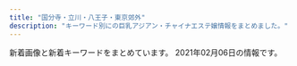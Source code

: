 ```yaml
---
title: "国分寺・立川・八王子・東京郊外"
description: "キーワード別にの巨乳アジアン・チャイナエステ嬢情報をまとめました。"
---
```


新着画像と新着キーワードをまとめています。
2021年02月06日の情報です。

<DmmAffiliateIns />
<KeywordTable
  shops={
    [
    {
        "img_links": [
            "http://hohoeimi.xyz/static/picture/tit_new.png",
            "http://hohoeimi.xyz/static/picture/tit_staff02.png",
            "http://hohoeimi.xyz/uploads/210129/1-210129160TIO.jpg",
            "http://hohoeimi.xyz/static/picture/room4.jpg",
            "http://hohoeimi.xyz/static/picture/maining.jpg",
            "http://hohoeimi.xyz/static/picture/room1.jpg",
            "http://hohoeimi.xyz/static/picture/top.jpg",
            "http://hohoeimi.xyz/static/picture/sp_tit_staff01.png",
            "http://hohoeimi.xyz/static/picture/room2.jpg",
            "http://hohoeimi.xyz/static/picture/room3.jpg",
            "http://hohoeimi.xyz/uploads/210129/1-2101291609513M.jpg",
            "http://hohoeimi.xyz/static/picture/tit_therapist.png",
            "http://hohoeimi.xyz/static/picture/img_tel.png",
            "http://hohoeimi.xyz/static/picture/sp_tit_staff02.png",
            "http://hohoeimi.xyz/static/picture/sp_tit_therapist.png",
            "http://hohoeimi.xyz/static/picture/tit_staff01.png",
            "http://hohoeimi.xyz/static/picture/sys.jpg",
            "http://hohoeimi.xyz/images/1-1Z41911200GA.png",
            "http://hohoeimi.xyz/static/picture/sp_tit_new.png",
            "http://hohoeimi.xyz/uploads/210129/1-210129160929511.jpg"
        ],
        "url": "http://hohoeimi.xyz/",
        "name": "\u4e00\u76ee\u60da\u308c",
        "keywords": {
            "86": 4,
            "E": 8,
            "87": 4,
            "D": 4,
            "85": 4
        },
        "station": "JR\u65b0\u79cb\u6d25\u99c5"
    },
    {
        "name": "\u30a2\u30b9\u30bf\u30fc",
        "station": "JR\u56fd\u5206\u5bfa\u99c5\u5357\u53e3",
        "url": "http://www.relax-aster.com/",
        "keywords": {
            "90": 3,
            "89": 6,
            "D": 9
        },
        "img_links": [
            "http://www.relax-aster.com/css/staff/staff0001-b.jpg",
            "http://www.relax-aster.com/css/nav/nav-003.jpg",
            "http://www.relax-aster.com/css/staff/staff08.jpg",
            "http://www.relax-aster.com/css/baner06.jpg",
            "http://www.relax-aster.com/css/staff/staff10.jpg",
            "http://www.relax-aster.com/css/staff/staff011.jpg",
            "http://www.relax-aster.com/css/staff/staff0001-a.jpg",
            "http://www.relax-aster.com/css/staff/staff08-a.jpg",
            "http://www.relax-aster.com/css/nav/nav-001.jpg",
            "http://www.relax-aster.com/css/staff/staff11-a.jpg",
            "http://www.relax-aster.com/css/staff/staff06-a.jpg",
            "http://www.relax-aster.com/css/nav/nav-005.jpg",
            "http://www.relax-aster.com/css/nav/nav-006.jpg",
            "http://www.relax-aster.com/css/nav/nav-004.jpg",
            "http://www.relax-aster.com/css/staff/staff09-a.jpg",
            "http://www.relax-aster.com/css/staff/staff0007.jpg",
            "http://www.relax-aster.com/css/staff/staff005.jpg",
            "http://www.relax-aster.com/css/nav/nav-002.jpg",
            "http://www.relax-aster.com/css/staff/staff10-a.jpg",
            "http://www.relax-aster.com/css/staff/staff006.jpg",
            "http://www.relax-aster.com/css/osusume09.jpg",
            "http://www.relax-aster.com/css/staff/staff09.jpg",
            "http://www.relax-aster.com/css/top-left003.jpg",
            "http://www.relax-aster.com/css/staff/staff005-a.jpg",
            "http://www.relax-aster.com/css/staff/staff007-a.jpg",
            "http://www.relax-aster.com/css/staff/staff003.jpg",
            "http://www.relax-aster.com/css/staff/staff003-a.jpg",
            "http://www.relax-aster.com/css/staff/staff007-b.jpg",
            "http://www.relax-aster.com/css/tel01.png",
            "http://www.relax-aster.com/css/staff/staff00001.jpg"
        ]
    },
    {
        "url": "http://esthe-aroma.jp.net/",
        "keywords": {
            "C": 2,
            "85": 2,
            "86": 6,
            "D": 6
        },
        "img_links": [
            "http://esthe-aroma.jp.net/images/r3.jpg",
            "http://esthe-aroma.jp.net/images/a3.jpg",
            "http://esthe-aroma.jp.net/images/r1.jpg",
            "http://esthe-aroma.jp.net/images/cg041.jpg",
            "http://esthe-aroma.jp.net/images/a1.jpg",
            "http://esthe-aroma.jp.net/images/r4.jpg",
            "http://esthe-aroma.jp.net/images/8831.jpg",
            "http://esthe-aroma.jp.net/images/now-printing.jpg",
            "http://esthe-aroma.jp.net/images/a2.jpg",
            "http://esthe-aroma.jp.net/images/cg021.jpg",
            "http://esthe-aroma.jp.net/images/cg031.jpg",
            "http://esthe-aroma.jp.net/images/kan.jpg",
            "http://esthe-aroma.jp.net/images/cg011.jpg",
            "http://esthe-aroma.jp.net/images/cg01.jpg",
            "http://esthe-aroma.jp.net/images/qrc.png",
            "http://esthe-aroma.jp.net/images/cg03.jpg",
            "http://esthe-aroma.jp.net/images/ri.jpg",
            "http://esthe-aroma.jp.net/images/a21.jpg",
            "http://esthe-aroma.jp.net/images/a22.jpg",
            "http://esthe-aroma.jp.net/images/cg04.jpg",
            "http://esthe-aroma.jp.net/images/cg02.jpg",
            "http://esthe-aroma.jp.net/images/r2.jpg",
            "http://esthe-aroma.jp.net/images/a4.jpg",
            "http://esthe-aroma.jp.net/images/mi.jpg",
            "http://esthe-aroma.jp.net/images/20040.jpg"
        ],
        "name": "Kesin-\u30b1\u30b7\u30f3-",
        "station": "JR\u516b\u738b\u5b50\u99c5\u5317\u53e3"
    },
    {
        "url": "http://midori.este88.com/",
        "keywords": {},
        "station": "\u6771\u4e45\u7559\u7c73\u99c5\u5317\u53e3",
        "name": "\u7dd1\u5065\u5eb7\u9928",
        "img_links": [
            "http://midori.este88.com/images/mobile1.jpg",
            "http://midori.este88.com/images/riri1.jpg",
            "http://midori.este88.com/images/news.jpg",
            "http://midori.este88.com/images/yumi1.jpg",
            "http://midori.este88.com/images/pick.jpg",
            "http://midori.este88.com/images/mari1.jpg",
            "http://midori.este88.com/images/s-recriut.jpg",
            "http://midori.este88.com/images/mina1.jpg",
            "http://midori.este88.com/images/mobile.jpg",
            "http://midori.este88.com/images/emi1.jpg",
            "http://midori.este88.com/i/120/mina1.jpg",
            "http://midori.este88.com/images/nanami1.jpg",
            "http://midori.este88.com/images/info.jpg",
            "http://midori.este88.com/images/s-staff.jpg",
            "http://midori.este88.com/images/aya1.jpg"
        ]
    },
    {
        "url": "https://dear.tyo.cm/",
        "keywords": {
            "D": 5,
            "\u30bb\u30af\u30b7\u30fc": 21,
            "E": 22,
            "C": 4,
            "\u4e73": 21
        },
        "station": "JR\u516b\u738b\u5b50\u99c5\u5317\u53e3",
        "name": "Dear",
        "img_links": [
            "https://dear.tyo.cm/images/member.jpg",
            "https://dear.tyo.cm/photos/sites/45/2020/09/2020092513470846.jpeg",
            "https://dear.tyo.cm/images/1.jpg",
            "https://dear.tyo.cm/photos/sites/45/2020/11/2020112322361320.jpeg",
            "https://dear.tyo.cm/images/info2.jpg",
            "https://dear.tyo.cm/images/link1.jpg",
            "https://dear.tyo.cm/images/paypay.jpg",
            "https://dear.tyo.cm/photos/sites/45/2020/11/2020111212330332.jpeg",
            "https://dear.tyo.cm/photos/sites/45/2020/10/2020102923034763.jpeg",
            "https://dear.tyo.cm/images/s_staff.jpg",
            "https://dear.tyo.cm/images/room4.jpg",
            "https://dear.tyo.cm/images/top.jpg",
            "https://dear.tyo.cm/photos/sites/45/2020/10/2020102600214249.jpeg",
            "https://dear.tyo.cm/photos/sites/45/2020/08/202008091139324.jpeg",
            "https://dear.tyo.cm/images/amore.jpg",
            "https://dear.tyo.cm/images/room3.jpg",
            "https://dear.tyo.cm/photos/sites/45/2020/12/2020122723313221.jpeg",
            "https://dear.tyo.cm/images/bj1.jpg",
            "https://dear.tyo.cm/photos/sites/45/2021/01/2021012018180849.jpeg",
            "https://dear.tyo.cm/images/bj3.jpg",
            "https://dear.tyo.cm/photos/sites/45/2021/01/2021011400122885.jpeg",
            "https://dear.tyo.cm/images/s_link.jpg",
            "https://dear.tyo.cm/images/s_info.jpg",
            "https://dear.tyo.cm/images/room2.jpg",
            "https://dear.tyo.cm/images/room1.jpg",
            "https://dear.tyo.cm/photos/sites/45/2020/12/2020122720383783.jpeg",
            "https://dear.tyo.cm/images/koko_200x40.png",
            "https://dear.tyo.cm/photos/sites/45/2021/01/2021011400125566.jpeg",
            "https://esta-kanto.com/img/kanto/esta-200_40.jpg"
        ]
    },
    {
        "name": "Rouge \uff5e\u30eb\u30fc\u30b8\u30e5\uff5e",
        "keywords": {
            "88": 6,
            "85": 6,
            "86": 12,
            "90": 6
        },
        "img_links": [
            "https://hachioji-mensesthe.com/room/room-l4.jpg",
            "https://hachioji-mensesthe.com/images/esthe2.jpg",
            "https://hachioji-mensesthe.com/massage/2020/12/30/risa-s1.jpg",
            "https://hachioji-mensesthe.com/staff/rie-s1.jpg",
            "https://hachioji-mensesthe.com/staff/miki-s1.jpg",
            "https://hachioji-mensesthe.com/staff/rie-l2.jpg",
            "https://hachioji-mensesthe.com/staff/yuyu-l2.jpg",
            "https://hachioji-mensesthe.com/staff/risa-s1.jpg",
            "https://hachioji-mensesthe.com/staff/risa-l1.jpg",
            "https://hachioji-mensesthe.com/staff/risa-l2.jpg",
            "https://hachioji-mensesthe.com/icon/twitter.png",
            "https://hachioji-mensesthe.com/images/qrcode.png",
            "https://hachioji-mensesthe.com/icon/yelp.png",
            "https://hachioji-mensesthe.com/staff/miki-l1.jpg",
            "https://hachioji-mensesthe.com/staff/riri-l2.jpg",
            "https://hachioji-mensesthe.com/staff/yuyu-l1.jpg",
            "https://hachioji-mensesthe.com/footer/footer-line.png",
            "https://hachioji-mensesthe.com/images/esthe1.jpg",
            "https://hachioji-mensesthe.com/images/esthe4.jpg",
            "https://hachioji-mensesthe.com/staff/riri-s1.jpg",
            "https://hachioji-mensesthe.com/room/room-l2.jpg",
            "https://hachioji-mensesthe.com/icon/facebook.png",
            "https://hachioji-mensesthe.com/staff/miki-s2.jpg",
            "https://hachioji-mensesthe.com/room/room-l1.jpg",
            "https://hachioji-mensesthe.com/massage/2020/12/09/L.png",
            "https://hachioji-mensesthe.com/staff/nana-s2.jpg",
            "https://hachioji-mensesthe.com/staff/miki-l2.jpg",
            "https://hachioji-mensesthe.com/room/room-l3.jpg",
            "https://hachioji-mensesthe.com/staff/riri-l1.jpg",
            "https://hachioji-mensesthe.com/staff/rie-s2.jpg",
            "https://hachioji-mensesthe.com/staff/yuyu-s1.jpg",
            "https://hachioji-mensesthe.com/images/clear.png",
            "https://hachioji-mensesthe.com/staff/risa-s2.jpg",
            "https://hachioji-mensesthe.com/images/main-sp.jpg",
            "https://hachioji-mensesthe.com/footer/footer-staff.png",
            "https://hachioji-mensesthe.com/staff/yuyu-s2.jpg",
            "https://hachioji-mensesthe.com/images/header3.png",
            "https://hachioji-mensesthe.com/images/main1.jpg",
            "https://hachioji-mensesthe.com/footer/footer-tel.png",
            "https://hachioji-mensesthe.com/massage/2020/12/20/rie-s2.jpg",
            "https://hachioji-mensesthe.com/staff/riri-s2.jpg",
            "https://hachioji-mensesthe.com/icon/line.png",
            "https://hachioji-mensesthe.com/staff/rie-l1.jpg",
            "https://hachioji-mensesthe.com/images/esthe3.jpg"
        ],
        "station": "JR\u516b\u738b\u5b50\u99c5\u5317\u53e3",
        "url": "https://hachioji-mensesthe.com/"
    },
    {
        "url": "http://taipei-yoru.jpn.mn/",
        "station": "\u6e05\u702c\u99c5\u5317\u53e3",
        "img_links": [
            "http://taipei-yoru.jpn.mn/images/service2.jpg",
            "http://taipei-yoru.jpn.mn/images/s_news.jpg",
            "http://taipei-yoru.jpn.mn/images/service1.jpg",
            "http://taipei-yoru.jpn.mn/photos/sites/23/2020/08/2020081607165749.jpg",
            "http://taipei-yoru.jpn.mn/images/top.png",
            "http://taipei-yoru.jpn.mn/images/info.jpg",
            "http://taipei-yoru.jpn.mn/images/acc.jpg",
            "http://taipei-yoru.jpn.mn/images/s_staff.png",
            "http://taipei-yoru.jpn.mn/photos/sites/23/2020/09/2020090201331691.jpg",
            "http://taipei-yoru.jpn.mn/images/s_pick.jpg",
            "http://taipei-yoru.jpn.mn/images/nbj3.jpg",
            "http://taipei-yoru.jpn.mn/photos/sites/23/2020/12/2020120706350395.jpg",
            "http://taipei-yoru.jpn.mn/photos/sites/23/2020/08/2020081607164896.jpg",
            "http://taipei-yoru.jpn.mn/images/tel.jpg",
            "http://taipei-yoru.jpn.mn/photos/sites/23/2020/09/2020090201263276.jpg",
            "http://taipei-yoru.jpn.mn/photos/sites/23/2020/09/202009020133154.jpg",
            "http://taipei-yoru.jpn.mn/photos/sites/23/2020/08/2020081607165284.jpg",
            "http://taipei-yoru.jpn.mn/photos/sites/23/2020/08/2020081607164997.jpg",
            "http://taipei-yoru.jpn.mn/photos/sites/23/2020/12/202012150944033.jpg",
            "http://taipei-yoru.jpn.mn/images/service3.jpg",
            "http://taipei-yoru.jpn.mn/photos/sites/23/2020/08/2020081607343113.jpg",
            "http://taipei-yoru.jpn.mn/photos/sites/23/2020/09/202009020126336.jpg",
            "http://taipei-yoru.jpn.mn/photos/sites/23/2020/08/2020081607170250.jpg",
            "http://taipei-yoru.jpn.mn/photos/sites/23/2020/08/2020081607165166.jpg",
            "http://taipei-yoru.jpn.mn/images/service4.jpg"
        ],
        "keywords": {
            "D": 42,
            "86": 7,
            "87": 14,
            "85": 7,
            "84": 14
        },
        "name": "\u6843\u82b1"
    },
    {
        "station": "\u82b1\u5c0f\u91d1\u4e95\u99c5\u5357\u53e3",
        "url": "http://sofia-es.tokyo/",
        "img_links": [
            "http://sofia-es.tokyo/images/index_10.jpg",
            "http://sofia-es.tokyo/images/index_09.jpg",
            "http://sofia-es.tokyo/uploads/1ec96f990e939733a393533a8d58a699.jpg",
            "http://sofia-es.tokyo/images/girls_03.jpg",
            "http://sofia-es.tokyo/images/index_07.jpg",
            "http://sofia-es.tokyo/images/index_04.jpg",
            "http://sofia-es.tokyo/images/gallery_03.jpg",
            "http://sofia-es.tokyo/uploads/ecd62b76b1e56e66cb7bcb964da1ca22.jpg",
            "http://sofia-es.tokyo/images/index_14.jpg",
            "http://sofia-es.tokyo/images/index_02.jpg",
            "http://sofia-es.tokyo/images/index_11.jpg",
            "http://sofia-es.tokyo/images/index_15.jpg",
            "http://sofia-es.tokyo/images/index_01.jpg",
            "http://sofia-es.tokyo/images/index_05.jpg",
            "http://sofia-es.tokyo/images/girls_13.jpg",
            "http://sofia-es.tokyo/images/index_03.jpg",
            "http://sofia-es.tokyo/uploads/ca177747885af42bd8197f68c498bcf8.jpg",
            "http://sofia-es.tokyo/images/index_06.jpg",
            "http://sofia-es.tokyo/images/index_08.jpg"
        ],
        "keywords": {
            "86": 1,
            "88": 2,
            "D": 2,
            "C": 1
        },
        "name": "SOFIA \uff5e\u30bd\u30d5\u30a3\u30a2\uff5e"
    },
    {
        "name": "\u5236\u670d\u306e\u8a98\u60d1",
        "img_links": [
            "https://seifukuyuwaku.oks.bz/photos/sites/70/2020/12/2020121013104898.jpeg",
            "https://seifukuyuwaku.oks.bz/images/mobile.jpg",
            "https://seifukuyuwaku.oks.bz/images/s_staff1.png",
            "https://seifukuyuwaku.oks.bz/photos/sites/70/2020/12/2020121414441228.jpeg",
            "https://seifukuyuwaku.oks.bz/photos/sites/70/2020/12/2020122013355017.jpeg",
            "https://seifukuyuwaku.oks.bz/images/link.jpg",
            "https://seifukuyuwaku.oks.bz/images/room3.jpg",
            "https://seifukuyuwaku.oks.bz/photos/sites/70/2020/11/2020112406403480.jpg",
            "https://seifukuyuwaku.oks.bz/images/room2.jpg",
            "https://seifukuyuwaku.oks.bz/photos/sites/70/2020/12/2020121208024127.jpeg",
            "https://seifukuyuwaku.oks.bz/images/room1.jpg",
            "https://seifukuyuwaku.oks.bz/photos/sites/70/2020/11/2020112504053939.jpg",
            "https://seifukuyuwaku.oks.bz/photos/sites/70/2020/11/2020112708472471.jpeg",
            "https://seifukuyuwaku.oks.bz/images/top.png",
            "https://seifukuyuwaku.oks.bz/images/s_pick.jpg",
            "https://seifukuyuwaku.oks.bz/images/s_staff.png",
            "https://seifukuyuwaku.oks.bz/images/new.jpg",
            "https://seifukuyuwaku.oks.bz/images/room4.jpg",
            "https://seifukuyuwaku.oks.bz/photos/sites/70/2020/11/2020112406403396.jpg",
            "https://seifukuyuwaku.oks.bz/photos/sites/70/2020/11/2020113014024511.jpeg",
            "https://seifukuyuwaku.oks.bz/images/s_news.png",
            "https://seifukuyuwaku.oks.bz/images/s_ranking.png",
            "https://seifukuyuwaku.oks.bz/photos/sites/70/2020/12/202012251539104.jpeg",
            "https://seifukuyuwaku.oks.bz/images/info.jpg"
        ],
        "url": "https://seifukuyuwaku.oks.bz/",
        "keywords": {
            "85": 1,
            "87": 1,
            "C": 4,
            "E": 1,
            "83": 1
        },
        "station": "JR\u7acb\u5ddd\u99c5\u5357\u53e3"
    },
    {
        "station": "JR\u516b\u738b\u5b50\u99c5\u5317\u53e3",
        "keywords": {
            "88": 16,
            "87": 16,
            "86": 40,
            "\u80f8": 2,
            "D": 64
        },
        "name": "\u6e80\u6625",
        "url": "http://www.manshun-relax.xyz/",
        "img_links": [
            "http://www.manshun-relax.xyz/files/007.jpg",
            "http://www.manshun-relax.xyz/photo_news/upimg/141125caee64562cdf_0.jpg",
            "http://www.manshun-relax.xyz/files/003.jpg",
            "http://www.manshun-relax.xyz/photo_news/upimg/156215d3abbcabeb19_0.jpg",
            "http://www.manshun-relax.xyz/images/b-tel.png",
            "http://www.manshun-relax.xyz/images/rsubt1.png",
            "http://www.manshun-relax.xyz/images/rsubt6.png",
            "http://www.manshun-relax.xyz/images/slider-img001.jpg",
            "http://www.manshun-relax.xyz/images/b-online.png",
            "http://www.manshun-relax.xyz/images/m2.jpg",
            "http://www.manshun-relax.xyz/images/rsubt4.png",
            "http://www.manshun-relax.xyz/files/009.jpg",
            "http://www.manshun-relax.xyz/images/rsubt3.png",
            "http://www.manshun-relax.xyz/images/rsubt5.png",
            "http://www.manshun-relax.xyz/files/001.jpg",
            "http://www.manshun-relax.xyz/images/m4.jpg",
            "http://www.manshun-relax.xyz/images/m3.jpg",
            "http://www.manshun-relax.xyz/files/005.jpg",
            "http://www.manshun-relax.xyz/images/m1.jpg",
            "http://www.manshun-relax.xyz/images/rsubt2.png",
            "http://www.manshun-relax.xyz/files/002.jpg",
            "http://www.manshun-relax.xyz/files/008.jpg",
            "http://www.manshun-relax.xyz/files/004.jpg",
            "http://www.manshun-relax.xyz/photo_news/upimg/141125caee64562cdf_1.jpg",
            "http://www.manshun-relax.xyz/images/rsubt7.png",
            "http://www.manshun-relax.xyz/images/m6.jpg",
            "http://www.manshun-relax.xyz/files/010.jpg",
            "http://www.manshun-relax.xyz/photo_news/upimg/156215d3abbcabeb19_1.jpg",
            "http://www.manshun-relax.xyz/photo_news/upimg/375105f3745e630f9c_0.jpg"
        ]
    },
    {
        "url": "http://j-one.est888.com/",
        "station": "\u4eac\u738b\u516b\u738b\u5b50\u99c5",
        "name": "J-ONE -\u30b8\u30a7\u30a4\u30ef\u30f3-",
        "keywords": {
            "E": 1,
            "87": 1,
            "C": 2,
            "88": 1,
            "90": 1
        },
        "img_links": [
            "http://j-one.est888.com/css/nav/nav-003.jpg",
            "http://j-one.est888.com/css/nav/nav-001.jpg",
            "http://j-one.est888.com/css/nav/nav-005.jpg",
            "http://j-one.est888.com/css/nav/nav-004.jpg",
            "http://j-one.est888.com/css/baner.jpg",
            "http://j-one.est888.com/css/staff/staff03.jpg",
            "http://j-one.est888.com/css/tel.png",
            "http://j-one.est888.com/css/top-left02.jpg",
            "http://j-one.est888.com/css/staff/staff02.jpg",
            "http://j-one.est888.com/css/nav/nav-002.jpg",
            "http://j-one.est888.com/css/staff/staff01.jpg",
            "http://j-one.est888.com/css/nav/nav-006.jpg",
            "http://j-one.est888.com/css/osusume02.jpg",
            "http://j-one.est888.com/css/cam01.jpg"
        ]
    },
    {
        "keywords": {
            "C": 8,
            "86": 2,
            "85": 1,
            "90": 1,
            "87": 6,
            "D": 7,
            "E": 1,
            "89": 1,
            "F": 2
        },
        "url": "http://www.girls.esjp.info/",
        "img_links": [
            "http://www.girls.esjp.info/files/003-03.jpg",
            "http://www.girls.esjp.info/files/042-03.jpg",
            "http://www.girls.esjp.info/files/042-02.jpg",
            "http://www.girls.esjp.info/files/002.jpg",
            "http://www.girls.esjp.info/img/head.jpg",
            "http://www.girls.esjp.info/files/020.jpg",
            "http://www.girls.esjp.info/files/002-02.jpg",
            "http://www.girls.esjp.info/files/020-02.jpg",
            "http://www.girls.esjp.info/files/026-03.jpg",
            "http://www.girls.esjp.info/files/005-02.jpg",
            "http://www.girls.esjp.info/files/028-03.jpg",
            "http://www.girls.esjp.info/files/007-02.jpg",
            "http://www.girls.esjp.info/files/026-02.jpg",
            "http://www.girls.esjp.info/files/012.jpg",
            "http://www.girls.esjp.info/files/007.jpg",
            "http://www.girls.esjp.info/img/staff_top.jpg",
            "http://www.girls.esjp.info/files/001-02.jpg",
            "http://www.girls.esjp.info/files/013.jpg",
            "http://www.girls.esjp.info/files/012-02.jpg",
            "http://www.girls.esjp.info/files/002-03.jpg",
            "http://www.girls.esjp.info/img/telpnone.png",
            "http://www.girls.esjp.info/img/rsubt3.png",
            "http://www.girls.esjp.info/files/010.jpg",
            "http://www.girls.esjp.info/img/rsubt1.png",
            "http://www.girls.esjp.info/files/021.jpg",
            "http://www.girls.esjp.info/files/001-03.jpg",
            "http://www.girls.esjp.info/files/028.jpg",
            "http://www.girls.esjp.info/files/005-03.jpg",
            "http://www.girls.esjp.info/img/rsubt6.png",
            "http://www.girls.esjp.info/img/rsubt2.png",
            "http://www.girls.esjp.info/files/003-02.jpg",
            "http://www.girls.esjp.info/files/020-03.jpg",
            "http://www.girls.esjp.info/files/026.jpg",
            "http://www.girls.esjp.info/files/013-03.jpg",
            "http://www.girls.esjp.info/files/028-02.jpg",
            "http://www.girls.esjp.info/img/staff_bottom.jpg",
            "http://www.girls.esjp.info/files/010-02.jpg",
            "http://www.girls.esjp.info/files/005.jpg",
            "http://www.girls.esjp.info/files/042.jpg",
            "http://www.girls.esjp.info/files/007-03.jpg",
            "http://www.girls.esjp.info/img/sys.jpg",
            "http://www.girls.esjp.info/files/021-02.jpg",
            "http://www.girls.esjp.info/files/021-03.jpg",
            "http://www.girls.esjp.info/files/003.jpg",
            "http://www.girls.esjp.info/files/012-03.jpg",
            "http://www.girls.esjp.info/files/013-02.jpg",
            "http://www.girls.esjp.info/img/rsubt4.png",
            "http://www.girls.esjp.info/img/rsubt7.png",
            "http://www.girls.esjp.info/files/001.jpg",
            "http://www.girls.esjp.info/img/rsubt5.png",
            "http://www.girls.esjp.info/files/010-03.jpg"
        ],
        "station": "JR\u56fd\u5206\u5bfa\u99c5\u5357\u53e3",
        "name": "Girls"
    },
    {
        "keywords": {},
        "name": "\u5922\u767e\u5408",
        "url": "http://yume-yuri.info/",
        "station": "\u4eac\u738b\u516b\u738b\u5b50\u99c5",
        "img_links": [
            "http://yume-yuri.info/images/momo.jpg",
            "http://yume-yuri.info/images/g1.jpg",
            "http://yume-yuri.info/images/baner1.jpg",
            "http://yume-yuri.info/images/g3.jpg",
            "http://yume-yuri.info/images/r2.jpg",
            "http://yume-yuri.info/images/yuki.jpg",
            "http://yume-yuri.info/images/r1.jpg",
            "http://yume-yuri.info/images/g4.jpg",
            "http://yume-yuri.info/images/r6.jpg",
            "http://yume-yuri.info/images/r4.jpg",
            "http://yume-yuri.info/images/g5.jpg",
            "http://yume-yuri.info/images/mobile.jpg",
            "http://yume-yuri.info/images/r3.jpg",
            "http://yume-yuri.info/images/r5.jpg",
            "http://yume-yuri.info/images/baner2.jpg",
            "http://yume-yuri.info/images/g2.jpg"
        ]
    },
    {
        "img_links": [
            "https://rose.estjp.info/css/top02.png",
            "https://rose.estjp.info/css/staff/staff01.png",
            "https://rose.estjp.info/css/staff/staff02.png",
            "https://rose.estjp.info/images/call.png",
            "https://rose.estjp.info/css/head.png",
            "https://rose.estjp.info/css/staff/staff03.png",
            "https://rose.estjp.info/css/top04.png",
            "https://rose.estjp.info/css/tel.png",
            "https://rose.estjp.info/css/f-tel.png",
            "https://rose.estjp.info/css/staff/staff04.png"
        ],
        "url": "https://rose.estjp.info/",
        "name": "\u30ed\u30fc\u30ba",
        "keywords": {
            "88": 1,
            "86": 1,
            "91": 1,
            "C": 2,
            "D": 2,
            "90": 1
        },
        "station": "\u4eac\u738b\u516b\u738b\u5b50\u99c5\u4e2d\u592e\u53e3"
    },
    {
        "img_links": [
            "http://www.moe-es.link/images/1.jpg",
            "http://www.moe-es.link/images/3.jpg",
            "http://www.moe-es.link/images/interior_t.jpg",
            "http://www.moe-es.link/images/staff_t.jpg",
            "http://www.moe-es.link/images/2.jpg",
            "http://www.moe-es.link/images/int2.jpg",
            "http://www.moe-es.link/images/int1.jpg",
            "http://www.moe-es.link/images/info.jpg",
            "http://www.moe-es.link/img/momoe1.jpg",
            "http://www.moe-es.link/images/head.jpg",
            "http://www.moe-es.link/images/news.jpg",
            "http://www.moe-es.link/images/sys1.jpg",
            "http://www.moe-es.link/images/sys2.jpg",
            "http://www.moe-es.link/img/yuyu1.jpg",
            "http://www.moe-es.link/img/mayumi1.jpg"
        ],
        "keywords": {},
        "name": "\u840c",
        "station": "JR\u516b\u738b\u5b50\u99c5\u5317\u53e3",
        "url": "http://www.moe-es.link/"
    },
    {
        "keywords": {},
        "name": "\u30ab\u30ce\u30f3",
        "station": "JR\u7acb\u5ddd\u99c5\u5357\u53e3",
        "img_links": [
            "http://www.re-sort.work/images/tg.jpg",
            "http://www.re-sort.work/img/rina1.jpg",
            "http://www.re-sort.work/img/nao1.jpg",
            "http://www.re-sort.work/staff/rina.jpg",
            "http://www.re-sort.work/images/up.jpg",
            "http://www.re-sort.work/img/aya1.jpg",
            "http://www.re-sort.work/img/yuyu1.jpg",
            "http://www.re-sort.work/images/news.jpg",
            "http://www.re-sort.work/images/int2.jpg",
            "http://www.re-sort.work/images/int1.jpg",
            "http://www.re-sort.work/img/mina1.jpg",
            "http://www.re-sort.work/images/staff_t.jpg",
            "http://www.re-sort.work/staff/mina.jpg",
            "http://www.re-sort.work/staff/rie.jpg",
            "http://www.re-sort.work/images/interior_t.jpg",
            "http://www.re-sort.work/staff/emi.jpg",
            "http://www.re-sort.work/images/rec1.jpg",
            "http://www.re-sort.work/img/rie1.jpg",
            "http://www.re-sort.work/images/head.jpg",
            "http://www.re-sort.work/images/sys.jpg",
            "http://www.re-sort.work/staff/yuyu.jpg",
            "http://www.re-sort.work/images/rec2.jpg",
            "http://www.re-sort.work/staff/nao.jpg",
            "http://www.re-sort.work/img/emi1.jpg",
            "http://www.re-sort.work/staff/aya.jpg"
        ],
        "url": "http://www.re-sort.work/"
    },
    {
        "station": "JR\u62dd\u5cf6\u99c5\u5357\u53e3",
        "url": "http://koi.este88.com/",
        "img_links": [
            "http://koi.este88.com/images/info.png",
            "http://koi.este88.com/gals/ami1.jpg",
            "http://koi.este88.com/img/header02.jpg",
            "http://koi.este88.com/img/header03.jpg",
            "http://koi.este88.com/gals/riri1.jpg",
            "http://koi.este88.com/gals/yuri1.jpg",
            "http://koi.este88.com/images/r07.jpg",
            "http://koi.este88.com/gals/mimi1.jpg",
            "http://koi.este88.com/gals/kana1.jpg",
            "http://koi.este88.com/img/header00.jpg",
            "http://koi.este88.com/img/header01.jpg"
        ],
        "name": "RELALICE-\u30ea\u30e9\u30ea\u30b9-",
        "keywords": {}
    },
    {
        "keywords": {},
        "url": "http://kaori.me-es.com/",
        "name": "\u9999",
        "img_links": [
            "http://kaori.me-es.com/girl/00.jpg",
            "http://kaori.me-es.com/girl/01.jpg",
            "http://kaori.me-es.com/images/index_16.jpg",
            "http://kaori.me-es.com/images/index_14.jpg",
            "http://kaori.me-es.com/images/index_01.jpg",
            "http://kaori.me-es.com/girl/05.jpg",
            "http://kaori.me-es.com/girl/07.jpg",
            "http://kaori.me-es.com/images/index_05.jpg",
            "http://kaori.me-es.com/images/index_12.jpg",
            "http://kaori.me-es.com/images/index_07.jpg",
            "http://kaori.me-es.com/images/info_09.jpg",
            "http://kaori.me-es.com/girl/03.jpg",
            "http://kaori.me-es.com/images/index_02.jpg",
            "http://kaori.me-es.com/images/rec_09.jpg",
            "http://kaori.me-es.com/images/index_21.jpg",
            "http://kaori.me-es.com/images/index_17.jpg",
            "http://kaori.me-es.com/images/index_18.jpg",
            "http://kaori.me-es.com/images/index_19.jpg",
            "http://kaori.me-es.com/girl/08.jpg",
            "http://kaori.me-es.com/images/staff_09.jpg",
            "http://kaori.me-es.com/images/info.jpg",
            "http://kaori.me-es.com/images/index_10.jpg",
            "http://kaori.me-es.com/girl/06.jpg",
            "http://kaori.me-es.com/images/index_06.jpg",
            "http://kaori.me-es.com/images/index_04.jpg",
            "http://kaori.me-es.com/images/rec.jpg",
            "http://kaori.me-es.com/images/02.jpg",
            "http://kaori.me-es.com/images/01.jpg",
            "http://kaori.me-es.com/images/index_13.jpg",
            "http://kaori.me-es.com/images/index_03.jpg"
        ],
        "station": "JR\u9752\u6885\u99c5"
    },
    {
        "station": "JR\u56fd\u5206\u5bfa\u99c5",
        "keywords": {},
        "url": "http://sh-akasur.work/",
        "img_links": [
            "http://sh-akasur.work/uploads/190228/1-1Z22Q51242136.png",
            "http://sh-akasur.work/uploads/allimg/180620/sys.png",
            "http://sh-akasur.work/templets/default/picture/head.jpg",
            "http://sh-akasur.work/uploads/190228/1-1Z22Q50P3515.jpg",
            "http://sh-akasur.work/templets/default/picture/interior_t.jpg",
            "http://sh-akasur.work/templets/default/picture/staff_t.jpg",
            "http://sh-akasur.work/uploads/180620/1-1P620101629244.png",
            "http://sh-akasur.work/uploads/180620/1-1P62010193X63.jpg",
            "http://sh-akasur.work/uploads/190228/1-1Z22Q51020F4.jpg",
            "http://sh-akasur.work/templets/default/picture/news.jpg",
            "http://sh-akasur.work/templets/default/picture/rec1.png",
            "http://sh-akasur.work/uploads/180620/1-1P62010154K00.png"
        ],
        "name": "Sweet Honey \u30b9\u30a6\u30a3\u30fc\u30c8. \u30cf\u30cb\u30fc"
    },
    {
        "station": "JR\u798f\u751f\u99c5\u6771\u53e3",
        "img_links": [
            "http://a-rlx.info/images/index_12.jpg",
            "http://a-rlx.info/images/s01.jpg",
            "http://a-rlx.info/gril/p03.jpg",
            "http://a-rlx.info/images/acc04.jpg",
            "http://a-rlx.info/images/r02.jpg",
            "http://a-rlx.info/images/info_01.png",
            "http://a-rlx.info/gril/07b.jpg",
            "http://a-rlx.info/images/acc03.jpg",
            "http://a-rlx.info/gril/013b.jpg",
            "http://a-rlx.info/images/s02.jpg",
            "http://a-rlx.info/images/s04.jpg",
            "http://a-rlx.info/images/index_13.jpg",
            "http://a-rlx.info/images/info_08.jpg",
            "http://a-rlx.info/images/sys_08.jpg",
            "http://a-rlx.info/gril/09b.jpg",
            "http://a-rlx.info/gril/013a.jpg",
            "http://a-rlx.info/images/acc05.jpg",
            "http://a-rlx.info/images/r04.jpg",
            "http://a-rlx.info/images/index_03.jpg",
            "http://a-rlx.info/images/acc01.jpg",
            "http://a-rlx.info/images/s03.jpg",
            "http://a-rlx.info/images/r03.jpg",
            "http://a-rlx.info/images/rec.jpg",
            "http://a-rlx.info/images/index_07.jpg",
            "http://a-rlx.info/gril/013.jpg",
            "http://a-rlx.info/images/staff_08.jpg",
            "http://a-rlx.info/gril/07a.jpg",
            "http://a-rlx.info/gril/09.jpg",
            "http://a-rlx.info/images/index_02.jpg",
            "http://a-rlx.info/images/line.png",
            "http://a-rlx.info/images/rec_08.jpg",
            "http://a-rlx.info/images/index_06.jpg",
            "http://a-rlx.info/gril/09a.jpg",
            "http://a-rlx.info/images/r01.jpg",
            "http://a-rlx.info/images/index_04.jpg",
            "http://a-rlx.info/images/index_01.jpg",
            "http://a-rlx.info/images/sub_10.jpg",
            "http://a-rlx.info/gril/07.jpg",
            "http://a-rlx.info/images/index_05.jpg"
        ],
        "name": "\u96c5",
        "url": "http://a-rlx.info",
        "keywords": {
            "C": 2,
            "E": 1
        }
    },
    {
        "keywords": {},
        "station": "\u82b1\u5c0f\u91d1\u4e95\u99c5\u5317\u53e3",
        "url": "http://www.flove.link/",
        "name": "\u5922",
        "img_links": [
            "http://www.flove.link/images/1.jpg",
            "http://www.flove.link/images/3.jpg",
            "http://www.flove.link/img/sakura2.jpg",
            "http://www.flove.link/images/head.jpg",
            "http://www.flove.link/images/sys2.png",
            "http://www.flove.link/images/int1.png",
            "http://www.flove.link/images/tel.jpg",
            "http://www.flove.link/img/sakura3.jpg",
            "http://www.flove.link/images/staff_t.jpg",
            "http://www.flove.link/images/2.jpg",
            "http://www.flove.link/images/7.jpg",
            "http://www.flove.link/images/sys1.png",
            "http://www.flove.link/img/sakura1.jpg",
            "http://www.flove.link/images/s1.png",
            "http://www.flove.link/images/info.png",
            "http://www.flove.link/images/int2.png",
            "http://www.flove.link/img/sakura4.jpg",
            "http://www.flove.link/img/yumi1.jpg",
            "http://www.flove.link/images/news.jpg",
            "http://www.flove.link/images/interior_t.jpg",
            "http://www.flove.link/images/mobile.jpg",
            "http://www.flove.link/img/emi1.jpg",
            "http://www.flove.link/img/rina1.jpg"
        ]
    },
    {
        "station": "\u4e45\u7c73\u5ddd\u99c5\u5357\u53e3",
        "url": "http://totoro.ests.jp/",
        "keywords": {
            "C": 2,
            "91": 1,
            "86": 5,
            "82": 1,
            "85": 4,
            "E": 1,
            "87": 5,
            "D": 14,
            "90": 1,
            "88": 1
        },
        "name": "\u30c8\u30ed\u30c8\u30ed\u306e\u30c8\u30c8\u30ed",
        "img_links": [
            "http://totoro.ests.jp/photos/sites/73/2020/06/2020060217495277.jpg",
            "http://totoro.ests.jp/photos/sites/73/2019/12/2019120813200431.jpg",
            "http://totoro.ests.jp/photos/sites/73/2019/12/201912081254463.jpg",
            "http://totoro.ests.jp/images/top.png",
            "http://totoro.ests.jp/images/face.png",
            "http://totoro.ests.jp/images/bj2.jpg",
            "http://totoro.ests.jp/photos/sites/73/2019/12/2019120813192511.jpg",
            "http://totoro.ests.jp/images/room4.jpg",
            "http://totoro.ests.jp/images/room2.jpg",
            "http://totoro.ests.jp/photos/sites/73/2020/03/2020030410471413.jpg",
            "http://totoro.ests.jp/images/room3.jpg",
            "http://totoro.ests.jp/images/s_link.jpg",
            "http://totoro.ests.jp/photos/sites/73/2020/01/2020011410261189.jpg",
            "http://totoro.ests.jp/photos/sites/73/2020/03/2020030410473095.jpg",
            "http://totoro.ests.jp/images/pick.png",
            "http://totoro.ests.jp/photos/sites/73/2020/10/2020101215130560.jpg",
            "http://totoro.ests.jp/photos/sites/73/2019/12/201912081255209.jpg",
            "http://totoro.ests.jp/photos/sites/73/2020/06/2020060411231375.jpg",
            "http://totoro.ests.jp/images/r5.jpg",
            "http://totoro.ests.jp/photos/sites/73/2020/08/2020082118552178.jpg",
            "http://totoro.ests.jp/images/news.png",
            "http://totoro.ests.jp/images/mobile.jpg",
            "http://totoro.ests.jp/photos/sites/73/2020/05/2020052213284648.jpg",
            "http://totoro.ests.jp/photos/sites/73/2019/12/201912081321599.jpg",
            "http://totoro.ests.jp/photos/sites/73/2019/12/201912081317301.jpg",
            "http://totoro.ests.jp/images/end.png",
            "http://totoro.ests.jp/images/r1.jpg",
            "http://totoro.ests.jp/images/s_staff.jpg",
            "http://totoro.ests.jp/images/r2.jpg",
            "http://totoro.ests.jp/photos/sites/73/2020/08/2020080213465724.jpg",
            "http://totoro.ests.jp/photos/sites/73/2020/04/2020040313092376.jpg",
            "http://totoro.ests.jp/images/r3.jpg",
            "http://totoro.ests.jp/photos/sites/73/2019/12/2019120813212291.jpg",
            "http://totoro.ests.jp/images/room1.jpg",
            "http://totoro.ests.jp/images/r4.jpg",
            "http://totoro.ests.jp/photos/sites/73/2019/12/2019120813205581.jpg"
        ]
    },
    {
        "name": "\u30cf\u30ef\u30a4\u7652\u3057",
        "url": "http://aroma-treat.com/",
        "station": "JR\u7fbd\u6751\u99c5\u6771\u53e3",
        "img_links": [
            "http://aroma-treat.com/i/files/homeimg.jpg",
            "http://aroma-treat.com/pic/topimg2.jpg",
            "http://aroma-treat.com/img/ttl_staff.png",
            "http://aroma-treat.com/pic/head.png",
            "http://aroma-treat.com/img/promise.png",
            "http://aroma-treat.com/pic/topimg1.jpg",
            "http://aroma-treat.com/img/mobile.png"
        ],
        "keywords": {
            "C": 9
        }
    },
    {
        "station": "JR\u516b\u738b\u5b50\u99c5\u5317\u53e3",
        "url": "http://hi-msg.com/rakuyu/",
        "keywords": {},
        "img_links": [
            "http://hi-msg.com/rakuyu/img/p-0.png",
            "http://hi-msg.com/rakuyu/img/p-9.png",
            "http://hi-msg.com/rakuyu/img/p-3.png",
            "http://hi-msg.com/rakuyu/img/p-12.png",
            "http://hi-msg.com/rakuyu/img/p-1.png",
            "http://hi-msg.com/rakuyu/img/p-2.png",
            "http://hi-msg.com/rakuyu/img/s0.png",
            "http://hi-msg.com/rakuyu/img/p-11.png",
            "http://hi-msg.com/rakuyu/img/s2.png",
            "http://hi-msg.com/rakuyu/img/p-10.png",
            "http://hi-msg.com/rakuyu/img/tel.jpg",
            "http://hi-msg.com/rakuyu/img/botton.jpg"
        ],
        "name": "\u697d\u7652"
    },
    {
        "img_links": [
            "http://uuka.loveyaku.com/imgs/mobile.jpg",
            "http://uuka.loveyaku.com/imgs/lunbo/photo02.jpg",
            "http://uuka.loveyaku.com/imgs/nav/nb03.png",
            "http://uuka.loveyaku.com/imgs/headline.png",
            "http://uuka.loveyaku.com/imgs/nav/nb05.png",
            "http://uuka.loveyaku.com/imgs/bar_therapist.png",
            "http://uuka.loveyaku.com/imgs/header.png",
            "http://uuka.loveyaku.com/imgs/lunbo/photo03.jpg",
            "http://uuka.loveyaku.com/imgs/nav/nb06.png",
            "http://uuka.loveyaku.com/imgs/lunbo/photo04.jpg",
            "http://uuka.loveyaku.com/imgs/nav/nb04.png",
            "http://uuka.loveyaku.com/imgs/information.jpg",
            "http://uuka.loveyaku.com/imgs/temp_boshu.jpg",
            "http://uuka.loveyaku.com/imgs/address.png",
            "http://uuka.loveyaku.com/imgs/bttel.png",
            "http://uuka.loveyaku.com/imgs/lunbo/photo01.jpg",
            "http://uuka.loveyaku.com/imgs/nav/nb01.png",
            "http://uuka.loveyaku.com/imgs/nav/nb02.png"
        ],
        "url": "http://uuka.loveyaku.com/",
        "name": "\u7652\u60a0\u83ef",
        "keywords": {
            "C": 7
        },
        "station": "JR\u516b\u738b\u5b50\u99c5\u5357\u53e3"
    },
    {
        "name": "\u4f73\u7f8e",
        "img_links": [
            "http://www.kami.mensest.com/images/top.png",
            "http://www.kami.mensest.com/files/002.jpg",
            "http://www.kami.mensest.com/files/005.jpg",
            "http://www.kami.mensest.com/files/003.jpg",
            "http://www.kami.mensest.com/images/news.png",
            "http://www.kami.mensest.com/images/evetop.png",
            "http://www.kami.mensest.com/files/001.jpg",
            "http://www.kami.mensest.com/files/004.jpg",
            "http://www.kami.mensest.com/images/staff_s.png"
        ],
        "station": "JR\u7fbd\u6751\u99c5\u897f\u53e3",
        "keywords": {
            "C": 3,
            "D": 12,
            "86": 6,
            "87": 9
        },
        "url": "http://www.kami.mensest.com/"
    },
    {
        "name": "\u6c99\u7f85\u6c99-\u30b5\u30e9\u30b5-",
        "station": "\u6771\u4e45\u7559\u7c73\u99c5\u5317\u53e3",
        "img_links": [
            "http://www.a-salasa.com/img/material/top_t5.png",
            "http://www.a-salasa.com/img/top/img_service_01.png",
            "http://www.a-salasa.com/i/img/operation/img_service_06.png",
            "http://www.a-salasa.com/img/material/gm1_rollout.png",
            "http://www.a-salasa.com/img/top/img_service_06.png",
            "http://www.a-salasa.com/files/0126.jpg",
            "http://www.a-salasa.com/i/img/shop/t4.jpg",
            "http://www.a-salasa.com/img/material/top_pickback.png",
            "http://www.a-salasa.com/img/material/frames.png",
            "http://www.a-salasa.com/files/0104.jpg",
            "http://www.a-salasa.com/img/material/p3_ct2.png",
            "http://www.a-salasa.com/files/39-03.jpg",
            "http://www.a-salasa.com/img/material/gm5_rollout.png",
            "http://www.a-salasa.com/i/img/top-i.jpg",
            "http://www.a-salasa.com/i/img/operation/img_service_05.png",
            "http://www.a-salasa.com/files/0129-03.jpg",
            "http://www.a-salasa.com/files/046-03.jpg",
            "http://www.a-salasa.com/files/0117-03.jpg",
            "http://www.a-salasa.com/img/material/frameback.png",
            "http://www.a-salasa.com/files/0129.jpg",
            "http://www.a-salasa.com/img/material/top_t2.png",
            "http://www.a-salasa.com/index3.jpg",
            "http://www.a-salasa.com/img/material/att.png",
            "http://www.a-salasa.com/files/046-02.jpg",
            "http://www.a-salasa.com/img/material/gm2_rollout.png",
            "http://www.a-salasa.com/img/material/age.png",
            "http://www.a-salasa.com/files/046.jpg",
            "http://www.a-salasa.com/img/material/backlistbtn.png",
            "http://www.a-salasa.com/files/0126-02.jpg",
            "http://www.a-salasa.com/i/img/operation/img_service_03.png",
            "http://www.a-salasa.com/img/material/p4_ct1.png",
            "http://www.a-salasa.com/img/material/camp20200128.jpg",
            "http://www.a-salasa.com/files/0104-02.jpg",
            "http://www.a-salasa.com/img/top/img_service_03.png",
            "http://www.a-salasa.com/i/img/shop/t1.jpg",
            "http://www.a-salasa.com/files/35.jpg",
            "http://www.a-salasa.com/img/material/p5_ct1.png",
            "http://www.a-salasa.com/img/top/img_service_04.png",
            "http://www.a-salasa.com/files/0129-02.jpg",
            "http://www.a-salasa.com/img/material/top_t1.png",
            "http://www.a-salasa.com/i/img/operation/img_service_04.png",
            "http://www.a-salasa.com/files/0104-03.jpg",
            "http://www.a-salasa.com/files/0126-03.jpg",
            "http://www.a-salasa.com/img/material/p2_ct1.png",
            "http://www.a-salasa.com/files/0117.jpg",
            "http://www.a-salasa.com/img/material/gm3_rollout.png",
            "http://www.a-salasa.com/i/img/shop/t3.jpg",
            "http://www.a-salasa.com/img/top/img_service_02.png",
            "http://www.a-salasa.com/img/material/gm6_rollout.png",
            "http://www.a-salasa.com/files/0117-02.jpg",
            "http://www.a-salasa.com/files/35-03.jpg",
            "http://www.a-salasa.com/files/0128-02.jpg",
            "http://www.a-salasa.com/i/img/operation/img_service_01.png",
            "http://www.a-salasa.com/img/top/img_service_05.png",
            "http://www.a-salasa.com/img/material/top_t3.png",
            "http://www.a-salasa.com/files/0128-03.jpg",
            "http://www.a-salasa.com/img/material/p7_ct1.png",
            "http://www.a-salasa.com/img/koko_120x60.png",
            "http://www.a-salasa.com/files/39-02.jpg",
            "http://www.a-salasa.com/files/35-02.jpg",
            "http://www.a-salasa.com/img/material/gm4_rollout.png",
            "http://www.a-salasa.com/img/material/camp20190808.jpg",
            "http://www.a-salasa.com/img/material/top_t4.png",
            "http://www.a-salasa.com/img/material/01.jpg",
            "http://www.a-salasa.com/img/material/p3_ct1.png",
            "http://www.a-salasa.com/i/img/shop/t2.jpg",
            "http://www.a-salasa.com/files/0128.jpg",
            "http://www.a-salasa.com/files/39.jpg"
        ],
        "keywords": {
            "D": 4,
            "84": 16,
            "C": 22,
            "87": 4,
            "88": 4,
            "86": 4,
            "85": 4
        },
        "url": "http://www.a-salasa.com/"
    },
    {
        "name": "\u30a2\u30b5\u30d2\u30a8\u30b9\u30c6",
        "img_links": [
            "https://www.asahi-esthe.com/wp-content/uploads/2017/11/spa-voucher-630x630.png",
            "https://www.asahi-esthe.com/wp-content/uploads/2020/06/307af00e6376110eb594cb21a951129-300x300.jpg",
            "https://www.asahi-esthe.com/wp-content/uploads/2020/07/1cb1e6f9d5bff20362d37bef344b8df-300x149.jpg",
            "https://www.asahi-esthe.com/wp-content/uploads/2017/11/spa-voucher-315x315.png",
            "https://www.asahi-esthe.com/wp-content/uploads/2020/08/2c86a3401864a9b267c1d2345735b08-300x148.jpg",
            "https://www.asahi-esthe.com/wp-content/uploads/2020/06/66bb3f68b419ba492e9539a10c4144d-300x147.jpg",
            "https://www.asahi-esthe.com/wp-content/uploads/2020/06/1e42fd7e9bdb1a5dc28e8e5c27a41d7-300x300.jpg",
            "https://www.asahi-esthe.com/wp-content/uploads/bb-plugin/cache/31245c5f2d2dff6fd0cbab31f48f187-circle.jpg",
            "https://www.asahi-esthe.com/wp-content/uploads/bb-plugin/cache/f532f6c49a0c2e54634ac09476dcb43-1022x1024-circle.jpg",
            "https://www.asahi-esthe.com/wp-content/uploads/2020/06/5bb5966b2987ff767e3073f6f9a5e26-300x148.jpg",
            "https://www.asahi-esthe.com/wp-content/uploads/bb-plugin/cache/e19c7f0b0ae2e32f371cbb274f69ba5-1-circle.jpg",
            "https://www.asahi-esthe.com/wp-content/uploads/2020/06/652ddc2fe484fa8033de98238a068a4-300x300.jpg",
            "https://www.asahi-esthe.com/wp-content/uploads/2020/06/6fd69a76919d1ee0ef632a76b84ab15-300x148.jpg",
            "https://www.asahi-esthe.com/wp-content/uploads/2020/06/85add3b7a160d71cd1796851b869684-300x300.jpg",
            "https://www.asahi-esthe.com/wp-content/uploads/bb-plugin/cache/56da5ca7cef7df50174c195fae659f9-circle.jpg",
            "https://www.asahi-esthe.com/wp-content/uploads/2020/12/237aa05907c61714132e500609d16c9-300x300.jpg",
            "https://www.asahi-esthe.com/wp-content/uploads/bb-plugin/cache/210fa707f8140385468452419b504c6-circle.jpg",
            "https://www.asahi-esthe.com/wp-content/uploads/2020/09/5c335bd45d275e2e01d226664ebd871-scaled.jpg",
            "https://www.asahi-esthe.com/wp-content/uploads/bb-plugin/cache/127516bbb553fd1bbf113336a2e9b67-circle.jpg",
            "https://www.asahi-esthe.com/wp-content/uploads/2020/07/5be1e8c25d1ac2b61b029a9d7c7a1d5-300x149.jpg",
            "https://www.asahi-esthe.com/wp-content/uploads/bb-plugin/cache/cdb6f84ce805b50aab0ecc7dea3fc6b-circle.jpg",
            "https://www.asahi-esthe.com/wp-content/uploads/2020/06/687ab1685328def3787c2cc7742d37f-300x148.jpg",
            "https://www.asahi-esthe.com/wp-content/uploads/bb-plugin/cache/10378013268d3d764f8251835a15d1a-circle.jpg",
            "https://www.asahi-esthe.com/wp-content/uploads/2017/11/spa-voucher.png",
            "https://www.asahi-esthe.com/wp-content/uploads/2020/11/11111111-300x216.png",
            "https://www.asahi-esthe.com/wp-content/plugins/beaver-builder-lite-version/img/pixel.png",
            "https://www.asahi-esthe.com/wp-content/uploads/2020/08/e120bbf3d39ca1935f96a502b637503-300x148.jpg",
            "https://www.asahi-esthe.com/wp-content/uploads/2020/08/0f8ba5b717266f71f4702c789fa2f9b-300x148.jpg",
            "https://www.asahi-esthe.com/wp-content/uploads/2020/06/95c3b4b4cb3df28b5fd1c1cd2382212-300x148.jpg",
            "https://www.asahi-esthe.com/wp-content/uploads/2020/06/original.jpg",
            "https://www.asahi-esthe.com/wp-content/uploads/2020/06/serapisuto-300x106.png",
            "https://www.asahi-esthe.com/wp-content/uploads/2020/08/bc6791c99340b30e294fd30338d4d53-300x149.jpg",
            "https://www.asahi-esthe.com/wp-content/uploads/2020/08/af1d1de8869cc72f89fe89aa359c2ea-300x148.jpg",
            "https://www.asahi-esthe.com/wp-content/uploads/2020/07/6e18dba538d1cb1a28011c3ad2204a3-300x149.jpg",
            "https://www.asahi-esthe.com/wp-content/uploads/2020/08/f19c130ced625e76df374e92656c4ce-300x149.jpg",
            "https://www.asahi-esthe.com/wp-content/uploads/bb-plugin/cache/5d91b0ca5dc4839ced8698e076eb5a8-circle.jpg",
            "https://www.asahi-esthe.com/wp-content/uploads/bb-plugin/cache/1e42fd7e9bdb1a5dc28e8e5c27a41d7-circle.jpg",
            "https://www.asahi-esthe.com/wp-content/uploads/2019/11/slider1.jpg",
            "https://www.asahi-esthe.com/wp-content/uploads/2020/06/cdfecb6a823ebebbd6330a7a7ecc731-300x148.jpg"
        ],
        "url": "https://www.asahi-esthe.com/",
        "keywords": {
            "83": 4,
            "F": 4,
            "82": 4,
            "84": 2,
            "86": 8,
            "\u30bb\u30af\u30b7\u30fc": 2,
            "D": 8,
            "\u7206\u4e73": 2,
            "87": 2,
            "C": 40,
            "\u4e73": 2
        },
        "station": "JR\u516b\u738b\u5b50\u99c5\u5317\u53e3"
    },
    {
        "url": "http://yorimichi.tyo.cm/",
        "name": "\u5bc4\u308a\u9053",
        "station": "JR\u56fd\u5206\u5bfa\u99c5\u5357\u53e3",
        "keywords": {
            "85": 50,
            "87": 20,
            "E": 10,
            "C": 10,
            "D": 100,
            "86": 40,
            "84": 10
        },
        "img_links": [
            "http://yorimichi.tyo.cm/images/info.jpg",
            "http://yorimichi.tyo.cm/photos/sites/19/2020/08/202008220530160.jpg",
            "http://yorimichi.tyo.cm/photos/sites/19/2020/04/2020040107400666.jpg",
            "http://yorimichi.tyo.cm/images/service2.jpg",
            "http://yorimichi.tyo.cm/photos/sites/19/2020/04/2020040509212275.jpg",
            "http://yorimichi.tyo.cm/photos/sites/19/2021/01/2021012309383695.jpg",
            "http://yorimichi.tyo.cm/images/room2.jpg",
            "http://yorimichi.tyo.cm/images/service1.jpg",
            "http://yorimichi.tyo.cm/images/nbj3.jpg",
            "http://yorimichi.tyo.cm/images/service4.jpg",
            "http://yorimichi.tyo.cm/images/tel.jpg",
            "http://yorimichi.tyo.cm/photos/sites/19/2020/09/2020090606070014.jpg",
            "http://yorimichi.tyo.cm/images/service3.jpg",
            "http://yorimichi.tyo.cm/photos/sites/19/2020/04/2020040107395050.jpg",
            "http://yorimichi.tyo.cm/photos/sites/19/2020/06/2020062204313595.jpg",
            "http://yorimichi.tyo.cm/images/s_pick.jpg",
            "http://yorimichi.tyo.cm/images/room4.jpg",
            "http://yorimichi.tyo.cm/images/top.png",
            "http://yorimichi.tyo.cm/photos/sites/19/2020/04/2020042209432239.jpg",
            "http://yorimichi.tyo.cm/photos/sites/19/2020/04/2020040107393327.jpg",
            "http://yorimichi.tyo.cm/images/acc.jpg",
            "http://yorimichi.tyo.cm/photos/sites/19/2020/04/2020040107402382.jpg",
            "http://yorimichi.tyo.cm/photos/sites/19/2020/04/202004010739063.jpg",
            "http://yorimichi.tyo.cm/images/room1.jpg",
            "http://yorimichi.tyo.cm/images/room3.jpg",
            "http://yorimichi.tyo.cm/images/s_staff.png",
            "http://yorimichi.tyo.cm/images/s_news.jpg",
            "http://yorimichi.tyo.cm/photos/sites/19/2020/10/2020100106404456.jpg"
        ]
    },
    {
        "url": "http://lovehoney.estx.net/",
        "img_links": [
            "http://lovehoney.estx.net/images/3.jpg",
            "http://lovehoney.estx.net/staff/1/1.jpg",
            "http://lovehoney.estx.net/staff/4/1.jpg",
            "http://lovehoney.estx.net/images/index_05.jpg",
            "http://lovehoney.estx.net/images/index_17.jpg",
            "http://lovehoney.estx.net/staff/3/1.jpg",
            "http://lovehoney.estx.net/images/index_14.jpg",
            "http://lovehoney.estx.net/images/4.jpg",
            "http://lovehoney.estx.net/images/index_04.jpg",
            "http://lovehoney.estx.net/images/staff_10.jpg",
            "http://lovehoney.estx.net/images/index2_12.jpg",
            "http://lovehoney.estx.net/images/index_09.jpg",
            "http://lovehoney.estx.net/images/index_13.jpg",
            "http://lovehoney.estx.net/images/index_08.jpg",
            "http://lovehoney.estx.net/images/index_12.jpg",
            "http://lovehoney.estx.net/images/index_06.jpg",
            "http://lovehoney.estx.net/images/index_02.jpg",
            "http://lovehoney.estx.net/staff/2/1.jpg",
            "http://lovehoney.estx.net/images/1.jpg",
            "http://lovehoney.estx.net/images/index_10.jpg",
            "http://lovehoney.estx.net/images/index_07.jpg",
            "http://lovehoney.estx.net/images/2.jpg"
        ],
        "name": "Love Honey \uff5e\u30e9\u30d6\u30cf\u30cb\u30fc\uff5e",
        "keywords": {},
        "station": "JR\u56fd\u5206\u5bfa\u99c5\u5357\u53e3"
    },
    {
        "name": "\u30cf\u30d4\u30cd\u30b9",
        "station": "JR\u6b66\u8535\u5883\u99c5\u5357\u53e3",
        "url": "http://www.kenkoukoubou.com/",
        "keywords": {},
        "img_links": [
            "http://www.kenkoukoubou.com/images/shop/photo_4.jpg",
            "http://www.kenkoukoubou.com/images/recruit/11.jpg",
            "http://www.kenkoukoubou.com/images/return.jpg",
            "http://www.kenkoukoubou.com/girl/6.jpg",
            "http://www.kenkoukoubou.com/images/2.jpg",
            "http://www.kenkoukoubou.com/girl/9.jpg",
            "http://www.kenkoukoubou.com/images/3.jpg",
            "http://www.kenkoukoubou.com/girl/4.jpg",
            "http://www.kenkoukoubou.com/images/top_rec.jpg",
            "http://www.kenkoukoubou.com/images/shop/photo_5.jpg",
            "http://www.kenkoukoubou.com/girl/8.jpg",
            "http://www.kenkoukoubou.com/images/blog.jpg",
            "http://www.kenkoukoubou.com/girl/6_1.jpg",
            "http://www.kenkoukoubou.com/images/info.png",
            "http://www.kenkoukoubou.com/images/qr.png",
            "http://www.kenkoukoubou.com/images/shop/photo_7.jpg",
            "http://www.kenkoukoubou.com/girl/2.jpg",
            "http://www.kenkoukoubou.com/images/capinfo.jpg",
            "http://www.kenkoukoubou.com/girl/5.jpg",
            "http://www.kenkoukoubou.com/images/shop/photo_6.jpg",
            "http://www.kenkoukoubou.com/images/1.jpg",
            "http://www.kenkoukoubou.com/girl/3_1.jpg",
            "http://www.kenkoukoubou.com/girl/3.jpg",
            "http://www.kenkoukoubou.com/girl/1.jpg",
            "http://www.kenkoukoubou.com/girl/7.jpg",
            "http://www.kenkoukoubou.com/images/059.png"
        ]
    },
    {
        "station": "JR\u62dd\u5cf6\u99c5\u5357\u53e3",
        "url": "http://eurynome-est.xyz/",
        "img_links": [
            "http://eurynome-est.xyz/images/nav-006.png",
            "http://eurynome-est.xyz/images/cg02.jpg",
            "http://eurynome-est.xyz/images/cg08.jpg",
            "http://eurynome-est.xyz/images/nav-002.png",
            "http://eurynome-est.xyz/images/top001.png",
            "http://eurynome-est.xyz/images/tel.png",
            "http://eurynome-est.xyz/images/cg05.jpg",
            "http://eurynome-est.xyz/images/cg01.jpg",
            "http://eurynome-est.xyz/images/cg06.jpg",
            "http://eurynome-est.xyz/images/cg03.jpg",
            "http://eurynome-est.xyz/images/nav-003.png",
            "http://eurynome-est.xyz/images/nav-001.png",
            "http://eurynome-est.xyz/images/no.png",
            "http://eurynome-est.xyz/images/nav-004.png",
            "http://eurynome-est.xyz/images/nav-005.png",
            "http://eurynome-est.xyz/images/cg04.jpg",
            "http://eurynome-est.xyz/images/cg07.jpg"
        ],
        "keywords": {
            "D": 6,
            "C": 1,
            "87": 2,
            "E": 1,
            "86": 6
        },
        "name": "\u6ce1\u59eb"
    },
    {
        "url": "http://www.acacia-esthe.xyz/",
        "name": "\u30a2\u30ab\u30b7\u30a2",
        "img_links": [
            "http://www.acacia-esthe.xyz/photo_news/upimg/782565f9fe21f75b1b_1.jpg",
            "http://www.acacia-esthe.xyz/files/046-03.jpg",
            "http://www.acacia-esthe.xyz/photo_news/upimg/366055fe4359a2cfcc_0.jpg",
            "http://www.acacia-esthe.xyz/images/rsubt6.png",
            "http://www.acacia-esthe.xyz/images/m3.jpg",
            "http://www.acacia-esthe.xyz/photo_news/upimg/973306007dffc8c097_0.jpg",
            "http://www.acacia-esthe.xyz/photo_news/upimg/50191601270063b678_0.jpg",
            "http://www.acacia-esthe.xyz/files/020-02.jpg",
            "http://www.acacia-esthe.xyz/photo_news/upimg/446725f1148f108dd5_0.jpg",
            "http://www.acacia-esthe.xyz/photo_news/upimg/380705fcdc28b76e14_0.jpg",
            "http://www.acacia-esthe.xyz/files/016.jpg",
            "http://www.acacia-esthe.xyz/files/021-02.jpg",
            "http://www.acacia-esthe.xyz/files/010-03.jpg",
            "http://www.acacia-esthe.xyz/images/rsubt2.png",
            "http://www.acacia-esthe.xyz/images/line.jpg",
            "http://www.acacia-esthe.xyz/images/b-tel.png",
            "http://www.acacia-esthe.xyz/images/m2.jpg",
            "http://www.acacia-esthe.xyz/images/rsubt7.png",
            "http://www.acacia-esthe.xyz/files/058.jpg",
            "http://www.acacia-esthe.xyz/photo_news/upimg/446725f1148f108dd5_1.jpg",
            "http://www.acacia-esthe.xyz/files/020.jpg",
            "http://www.acacia-esthe.xyz/photo_news/upimg/182485f9278b7b5be0_0.jpg",
            "http://www.acacia-esthe.xyz/photo_news/upimg/428235f3e1b3ed5310_1.jpg",
            "http://www.acacia-esthe.xyz/files/026-03.jpg",
            "http://www.acacia-esthe.xyz/files/057.jpg",
            "http://www.acacia-esthe.xyz/photo_news/upimg/933655f7e9d5233bf3_0.jpg",
            "http://www.acacia-esthe.xyz/files/046.jpg",
            "http://www.acacia-esthe.xyz/files/019-03.jpg",
            "http://www.acacia-esthe.xyz/photo_news/upimg/428235f3e1b3ed5310_2.jpg",
            "http://www.acacia-esthe.xyz/files/018.jpg",
            "http://www.acacia-esthe.xyz/files/016-02.jpg",
            "http://www.acacia-esthe.xyz/images/rsubt5.png",
            "http://www.acacia-esthe.xyz/files/010-02.jpg",
            "http://www.acacia-esthe.xyz/files/046-02.jpg",
            "http://www.acacia-esthe.xyz/files/026.jpg",
            "http://www.acacia-esthe.xyz/files/026-02.jpg",
            "http://www.acacia-esthe.xyz/images/rsubt1.png",
            "http://www.acacia-esthe.xyz/photo_news/upimg/802615f9368ac5df7c_0.jpg",
            "http://www.acacia-esthe.xyz/images/b-online.png",
            "http://www.acacia-esthe.xyz/files/019.jpg",
            "http://www.acacia-esthe.xyz/files/057-02.jpg",
            "http://www.acacia-esthe.xyz/files/018-02.jpg",
            "http://www.acacia-esthe.xyz/photo_news/upimg/305955f586f7349b92_1.jpg",
            "http://www.acacia-esthe.xyz/images/m1.jpg",
            "http://www.acacia-esthe.xyz/photo_news/upimg/305955f586f7349b92_0.jpg",
            "http://www.acacia-esthe.xyz/photo_news/upimg/108325f30b0d7707df_1.jpg",
            "http://www.acacia-esthe.xyz/images/tel2.png",
            "http://www.acacia-esthe.xyz/photo_news/upimg/265645facbaac2237d_1.jpg",
            "http://www.acacia-esthe.xyz/images/m6.jpg",
            "http://www.acacia-esthe.xyz/files/016-03.jpg",
            "http://www.acacia-esthe.xyz/files/020-03.jpg",
            "http://www.acacia-esthe.xyz/images/rsubt4.png",
            "http://www.acacia-esthe.xyz/photo_news/upimg/649415fea96d7e261c_1.jpg",
            "http://www.acacia-esthe.xyz/files/021-03.jpg",
            "http://www.acacia-esthe.xyz/files/058-03.jpg",
            "http://www.acacia-esthe.xyz/photo_news/upimg/649415fea96d7e261c_0.jpg",
            "http://www.acacia-esthe.xyz/images/m4.jpg",
            "http://www.acacia-esthe.xyz/photo_news/upimg/893105f2ce75940fb1_0.jpg",
            "http://www.acacia-esthe.xyz/photo_news/upimg/108325f30b0d7707df_2.jpg",
            "http://www.acacia-esthe.xyz/photo_news/upimg/48717600681f585301_0.jpg",
            "http://www.acacia-esthe.xyz/photo_news/upimg/86230600a4d51c82db_0.jpg",
            "http://www.acacia-esthe.xyz/photo_news/upimg/276675f96556f0e939_0.jpg",
            "http://www.acacia-esthe.xyz/images/slider-img002.jpg",
            "http://www.acacia-esthe.xyz/files/022.jpg",
            "http://www.acacia-esthe.xyz/photo_news/upimg/69285600e1199e7dc8_1.jpg",
            "http://www.acacia-esthe.xyz/photo_news/upimg/629605f4f0bd5862a3_0.jpg",
            "http://www.acacia-esthe.xyz/photo_news/upimg/108325f30b0d7707df_0.jpg",
            "http://www.acacia-esthe.xyz/files/010.jpg",
            "http://www.acacia-esthe.xyz/images/slider-img001.jpg",
            "http://www.acacia-esthe.xyz/files/021.jpg",
            "http://www.acacia-esthe.xyz/files/022-03.jpg",
            "http://www.acacia-esthe.xyz/photo_news/upimg/48717600681f585301_1.jpg",
            "http://www.acacia-esthe.xyz/files/018-03.jpg",
            "http://www.acacia-esthe.xyz/files/058-02.jpg",
            "http://www.acacia-esthe.xyz/images/rsubt3.png",
            "http://www.acacia-esthe.xyz/photo_news/upimg/428235f3e1b3ed5310_0.jpg",
            "http://www.acacia-esthe.xyz/files/057-03.jpg",
            "http://www.acacia-esthe.xyz/files/019-02.jpg",
            "http://www.acacia-esthe.xyz/photo_news/upimg/380705fcdc28b76e14_1.jpg",
            "http://www.acacia-esthe.xyz/files/022-02.jpg",
            "http://www.acacia-esthe.xyz/photo_news/upimg/560005fdc600b20296_0.jpg",
            "http://www.acacia-esthe.xyz/photo_news/upimg/380705fcdc28b76e14_2.jpg"
        ],
        "keywords": {
            "D": 64,
            "88": 16,
            "90": 8,
            "G": 8,
            "E": 8,
            "87": 40,
            "86": 24
        },
        "station": "\u6e05\u702c\u99c5\u5317\u53e3"
    },
    {
        "keywords": {
            "C": 8
        },
        "station": "JR\u516b\u738b\u5b50\u99c5\u5317\u53e3",
        "name": "\u7d2b\u967d\u82b1",
        "img_links": [
            "http://e-hachiouji.com/images/mobel.jpg",
            "http://e-hachiouji.com/images/nana3.jpg",
            "http://e-hachiouji.com/images/g8.jpg",
            "http://e-hachiouji.com/images/g10.jpg",
            "http://e-hachiouji.com/images/g6.jpg",
            "http://e-hachiouji.com/images/ringo.jpg",
            "http://e-hachiouji.com/images/g9.jpg",
            "http://e-hachiouji.com/images/banna2.jpg",
            "http://e-hachiouji.com/images/g5.jpg",
            "http://e-hachiouji.com/images/g3.jpg",
            "http://e-hachiouji.com/images/banna1.jpg",
            "http://e-hachiouji.com/images/g4.jpg",
            "http://e-hachiouji.com/images/g7.jpg",
            "http://e-hachiouji.com/images/top1.jpg",
            "http://e-hachiouji.com/images/g2.jpg",
            "http://e-hachiouji.com/images/index-staff.png",
            "http://e-hachiouji.com/images/banna3.jpg"
        ],
        "url": "http://e-hachiouji.com/"
    },
    {
        "station": "JR\u7acb\u5ddd\u99c5\u5357\u53e3",
        "keywords": {
            "85": 8,
            "D": 12,
            "86": 4,
            "87": 8,
            "E": 8
        },
        "img_links": [
            "https://bijinkan.tyo.cm/photos/sites/85/2020/12/2020120309222524.jpg",
            "https://bijinkan.tyo.cm/photos/sites/85/2020/12/2020120309222952.jpg",
            "https://bijinkan.tyo.cm/images/acc2.jpg",
            "https://bijinkan.tyo.cm/images/side_link02.png",
            "https://bijinkan.tyo.cm/images/room2.jpg",
            "https://bijinkan.tyo.cm/photos/sites/85/2020/12/2020120309222824.jpg",
            "https://bijinkan.tyo.cm/photos/sites/85/2020/12/2020120309223034.jpg",
            "https://bijinkan.tyo.cm/images/room1.jpg",
            "https://bijinkan.tyo.cm/images/acc3.jpg",
            "https://bijinkan.tyo.cm/photos/sites/85/2020/12/2020120807014646.jpg",
            "https://bijinkan.tyo.cm/photos/sites/85/2020/12/2020120309222649.jpg",
            "https://bijinkan.tyo.cm/images/side_link03.png",
            "https://bijinkan.tyo.cm/photos/sites/85/2020/12/2020120309223278.jpg",
            "https://bijinkan.tyo.cm/images/room4.jpg",
            "https://bijinkan.tyo.cm/images/acc4.jpg",
            "https://bijinkan.tyo.cm/images/ico01.png",
            "https://bijinkan.tyo.cm/photos/sites/85/2020/12/2020120309223173.jpg",
            "https://bijinkan.tyo.cm/images/acc1.jpg",
            "https://bijinkan.tyo.cm/images/mainimg02.png",
            "https://bijinkan.tyo.cm/photos/sites/85/2020/12/202012030922277.jpg",
            "https://bijinkan.tyo.cm/images/side_link01.png",
            "https://bijinkan.tyo.cm/images/mainimg01.png",
            "https://bijinkan.tyo.cm/images/room3.jpg"
        ],
        "url": "https://bijinkan.tyo.cm/",
        "name": "\u7f8e\u4eba\u9928"
    },
    {
        "name": "LUCKY",
        "keywords": {
            "D": 36,
            "85": 24,
            "E": 24,
            "87": 24,
            "83": 48,
            "C": 48,
            "90": 12
        },
        "url": "http://lucky.sphere.sc/",
        "station": "JR\u7acb\u5ddd\u99c5\u5357\u53e3",
        "img_links": [
            "http://lucky.sphere.sc/2/uploadimg/1593756798.jpg",
            "http://lucky.sphere.sc/vis_theptframe.png",
            "http://lucky.sphere.sc/dozdLZQPkhPUwC2.png",
            "http://lucky.sphere.sc/2/uploadimg/1596225793.jpg",
            "http://lucky.sphere.sc/2/uploadimg/1565950572.jpg",
            "http://lucky.sphere.sc/2/uploadimg/1574764277.jpg",
            "http://lucky.sphere.sc/2/uploadimg/1593756884.jpg",
            "http://lucky.sphere.sc/2/uploadimg/1611296691.jpeg",
            "http://lucky.sphere.sc/2/uploadimg/1589888939.jpg",
            "https://LUCKY.pwchp.com/images/vis_theptframe.png",
            "http://lucky.sphere.sc/2/uploadimg/1597029716.jpg",
            "http://lucky.sphere.sc/2/uploadimg/1565558725.jpg",
            "http://lucky.sphere.sc/int1.png"
        ]
    },
    {
        "station": "JR\u56fd\u5206\u5bfa\u99c5\u5317\u53e3",
        "img_links": [
            "http://uniont.xyz/uploads/200924/1-20092413252X41.jpg",
            "http://uniont.xyz/uploads/200924/1-200924131S1D4.jpg",
            "http://uniont.xyz/uploads/200924/1-20092413312S95.jpg",
            "http://uniont.xyz/picture/end.png",
            "http://uniont.xyz/uploads/200924/1-20092413233BZ.jpg",
            "http://uniont.xyz/uploads/200924/1-200924132623O7.jpg",
            "http://uniont.xyz/uploads/200924/1-200924131H2313.jpg",
            "http://uniont.xyz/picture/r5.jpg",
            "http://uniont.xyz/picture/face.png",
            "http://uniont.xyz/picture/bj2.jpg",
            "http://uniont.xyz/picture/r3.jpg",
            "http://uniont.xyz/picture/top.png",
            "http://uniont.xyz/uploads/200924/1-200924131T0603.jpg",
            "http://uniont.xyz/uploads/200924/1-20092413260aG.jpg",
            "http://uniont.xyz/uploads/200924/1-200924132433127.jpg",
            "http://uniont.xyz/uploads/200924/1-200924132113558.jpg",
            "http://uniont.xyz/uploads/200924/1-2009241323163J.jpg",
            "http://uniont.xyz/uploads/200924/1-200924132101X4.jpg",
            "http://uniont.xyz/uploads/200924/1-200924132KQ53.jpg",
            "http://uniont.xyz/uploads/200924/1-20092413214T30.jpg",
            "http://uniont.xyz/uploads/200924/1-20092413325Sc.jpg",
            "http://uniont.xyz/uploads/201112/1-2011120914432M.jpg",
            "http://uniont.xyz/uploads/200924/1-200924133153O1.jpg",
            "http://uniont.xyz/picture/news.png",
            "http://uniont.xyz/uploads/200924/1-200924131JX02.jpg",
            "http://uniont.xyz/picture/s_staff.jpg",
            "http://uniont.xyz/picture/r2.jpg",
            "http://uniont.xyz/uploads/200924/1-200924132422524.jpg",
            "http://uniont.xyz/uploads/201112/1-201112091456449.jpg",
            "http://uniont.xyz/picture/r4.jpg",
            "http://uniont.xyz/picture/r1.jpg",
            "http://uniont.xyz/uploads/200924/1-200924133912N0.jpg",
            "http://uniont.xyz/uploads/200924/1-200924132J53b.jpg",
            "http://uniont.xyz/uploads/200924/1-200924132A9E6.jpg",
            "http://uniont.xyz/uploads/200924/1-200924132512B1.jpg",
            "http://uniont.xyz/uploads/200924/1-200924133331412.jpg",
            "http://uniont.xyz/uploads/200924/1-200924133920U5.jpg",
            "http://uniont.xyz/uploads/200924/1-2009241322001R.jpg",
            "http://uniont.xyz/uploads/200924/1-200924132G1L4.jpg",
            "http://uniont.xyz/uploads/200924/1-200924133225646.jpg",
            "http://uniont.xyz/picture/pick.png"
        ],
        "url": "http://uniont.xyz/",
        "keywords": {
            "F": 1,
            "86": 10,
            "E": 2,
            "94": 1,
            "D": 9,
            "85": 1
        },
        "name": "\u7761\u84ee"
    },
    {
        "keywords": {
            "D": 1,
            "E": 1
        },
        "img_links": [
            "http://www.kunitachi-mai.info/gals/riri1.jpg",
            "http://www.kunitachi-mai.info/gals/emi1.jpg",
            "http://www.kunitachi-mai.info/gals/yuyu1.jpg",
            "http://www.kunitachi-mai.info/gals/morika1.jpg",
            "http://www.kunitachi-mai.info/images/img1.jpg",
            "http://www.kunitachi-mai.info/i/images/top.jpg",
            "http://www.kunitachi-mai.info/images/img2.jpg",
            "http://www.kunitachi-mai.info/images/img4.jpg",
            "http://www.kunitachi-mai.info/gals/nana1.jpg",
            "http://www.kunitachi-mai.info/gals/mina1.jpg",
            "http://www.kunitachi-mai.info/images/qr.jpg",
            "http://www.kunitachi-mai.info/images/kp01.jpg",
            "http://www.kunitachi-mai.info/gals/hitomi1.jpg",
            "http://www.kunitachi-mai.info/gals/sora1.jpg",
            "http://www.kunitachi-mai.info/images/img3.jpg",
            "http://www.kunitachi-mai.info/gals/risa1.jpg",
            "http://www.kunitachi-mai.info/gals/mirai1.jpg",
            "http://www.kunitachi-mai.info/gals/rina1.jpg",
            "http://www.kunitachi-mai.info/gals/aya1.jpg",
            "http://www.kunitachi-mai.info/gals/miho1.jpg",
            "http://www.kunitachi-mai.info/gals/yuri1.jpg"
        ],
        "url": "http://www.kunitachi-mai.info/",
        "station": "JR\u56fd\u7acb\u99c5\u5357\u53e3",
        "name": "\u821e"
    },
    {
        "name": "S Body",
        "img_links": [
            "http://massage-est.tokyo/images/cg12.jpg",
            "http://massage-est.tokyo/images/cg09.jpg",
            "http://massage-est.tokyo/images/rsubt6.png",
            "http://massage-est.tokyo/images/cg101.jpg",
            "http://massage-est.tokyo/images/cg08.jpg",
            "http://massage-est.tokyo/images/cg04.jpg",
            "http://massage-est.tokyo/images/slider-img002.jpg",
            "http://massage-est.tokyo/images/m6.jpg",
            "http://massage-est.tokyo/images/rsubt2.png",
            "http://massage-est.tokyo/images/m1.jpg",
            "http://massage-est.tokyo/images/tel2.png",
            "http://massage-est.tokyo/images/rsubt1.png",
            "http://massage-est.tokyo/images/cg131.jpg",
            "http://massage-est.tokyo/images/rsubt5.png",
            "http://massage-est.tokyo/images/cg132.jpg",
            "http://massage-est.tokyo/images/cg07.jpg",
            "http://massage-est.tokyo/images/cg061.jpg",
            "http://massage-est.tokyo/images/rsubt4.png",
            "http://massage-est.tokyo/images/cg031.jpg",
            "http://massage-est.tokyo/images/cg01.jpg",
            "http://massage-est.tokyo/images/m4.jpg",
            "http://massage-est.tokyo/images/cg10.jpg",
            "http://massage-est.tokyo/images/cg06.jpg",
            "http://massage-est.tokyo/images/cg13.jpg",
            "http://massage-est.tokyo/images/b-tel.png",
            "http://massage-est.tokyo/images/cg03.jpg",
            "http://massage-est.tokyo/images/slider-img001.jpg",
            "http://massage-est.tokyo/images/rsubt3.png",
            "http://massage-est.tokyo/images/rsubt7.png",
            "http://massage-est.tokyo/images/cg05.jpg",
            "http://massage-est.tokyo/images/m3.jpg",
            "http://massage-est.tokyo/images/m2.jpg",
            "http://massage-est.tokyo/images/cg02.jpg"
        ],
        "station": "JR\u7acb\u5ddd\u99c5\u5357\u53e3",
        "url": "http://massage-est.tokyo/",
        "keywords": {
            "D": 78,
            "85": 8,
            "C": 18,
            "86": 88
        }
    },
    {
        "name": "\u30b9\u30d1\u30c6\u30a3\u30a2\u30e9",
        "keywords": {
            "85": 4,
            "86": 1,
            "C": 6,
            "D": 5,
            "F": 1
        },
        "station": "JR\u56fd\u5206\u5bfa\u99c5\u5357\u53e3",
        "url": "http://civerme.xyz/",
        "img_links": [
            "http://civerme.xyz/picture/s_shedule.jpg",
            "http://civerme.xyz/uploads/201019/1-20101Z9244E07.jpg",
            "http://civerme.xyz/uploads/201019/1-20101Z92039125.jpg",
            "http://civerme.xyz/uploads/201202/1-20120216420L39.jpg",
            "http://civerme.xyz/uploads/201202/1-20120216421YH.jpg",
            "http://civerme.xyz/picture/s_news.jpg",
            "http://civerme.xyz/picture/s_staff.jpg",
            "http://civerme.xyz/uploads/201202/1-2012021641401A.jpg",
            "http://civerme.xyz/picture/room1.jpg",
            "http://civerme.xyz/picture/room3.jpg",
            "http://civerme.xyz/uploads/201019/1-20101Z924202Z.jpg",
            "http://civerme.xyz/picture/room2.jpg",
            "http://civerme.xyz/picture/room4.jpg",
            "http://civerme.xyz/picture/top.jpg",
            "http://civerme.xyz/uploads/201202/1-201202164131N6.jpg"
        ]
    },
    {
        "img_links": [
            "http://www.iyashiplus.iesjp.com/images/end1.jpg",
            "http://www.iyashiplus.iesjp.com/images/s_face.jpg",
            "http://www.iyashiplus.iesjp.com/images/top1.jpg",
            "http://www.iyashiplus.iesjp.com/images/top.jpg",
            "http://www.iyashiplus.iesjp.com/images/mobile.jpg",
            "http://www.iyashiplus.iesjp.com/files/004.jpg",
            "http://www.iyashiplus.iesjp.com/images/s_pick.jpg",
            "http://www.iyashiplus.iesjp.com/images/s_staff01.jpg",
            "http://www.iyashiplus.iesjp.com/images/s_info.jpg",
            "http://www.iyashiplus.iesjp.com/images/s_news.jpg",
            "http://www.iyashiplus.iesjp.com/files/002.jpg",
            "http://www.iyashiplus.iesjp.com/files/003.jpg",
            "http://www.iyashiplus.iesjp.com/files/001.jpg",
            "http://www.iyashiplus.iesjp.com/images/1.jpg",
            "http://www.iyashiplus.iesjp.com/images/s_link.jpg",
            "http://www.iyashiplus.iesjp.com/images/s_staff.jpg",
            "http://www.iyashiplus.iesjp.com/images/nbj3_staff.jpg",
            "http://www.iyashiplus.iesjp.com/files/005.jpg",
            "http://www.iyashiplus.iesjp.com/images/nbj3.jpg",
            "http://www.iyashiplus.iesjp.com/files/006.jpg"
        ],
        "url": "http://www.iyashiplus.iesjp.com/",
        "station": "JR\u7acb\u5ddd\u99c5\u5317\u53e3",
        "name": "\u7652\u3057\u30d7\u30e9\u30b9",
        "keywords": {
            "C": 4,
            "87": 8,
            "D": 16,
            "86": 16
        }
    },
    {
        "keywords": {
            "85": 3,
            "83": 3,
            "84": 6,
            "87": 3,
            "86": 3
        },
        "name": "\u30ad\u30e5\u30fc\u30d4\u30c3\u30c8",
        "img_links": [
            "http://cupido.iyasi.me/layer/images/top/top_08.png",
            "http://cupido.iyasi.me/layer/images/top/top_06.jpg",
            "http://cupido.iyasi.me/images/ser3.jpg",
            "http://cupido.iyasi.me/images/ser4.jpg",
            "http://cupido.iyasi.me/images/staff_bj4.png",
            "http://cupido.iyasi.me/layer/images/top/top_02.jpg",
            "http://cupido.iyasi.me/images/1.jpg",
            "http://cupido.iyasi.me/images/s_service.png",
            "http://cupido.iyasi.me/images/staff_06.jpg",
            "http://cupido.iyasi.me/images/staff_07.jpg",
            "http://cupido.iyasi.me/layer/images/top.jpg",
            "http://cupido.iyasi.me/images/staff_bj1.png",
            "http://cupido.iyasi.me/images/staff_03.jpg",
            "http://cupido.iyasi.me/images/staff_04.jpg",
            "http://cupido.iyasi.me/images/top1.jpg",
            "http://cupido.iyasi.me/images/info.png",
            "http://cupido.iyasi.me/images/top2.jpg",
            "http://cupido.iyasi.me/layer/images/top/top_01.jpg",
            "http://cupido.iyasi.me/images/ser1.jpg",
            "http://cupido.iyasi.me/images/wenzi-staff.png",
            "http://cupido.iyasi.me/images/s_info.png",
            "http://cupido.iyasi.me/images/ser2.jpg",
            "http://cupido.iyasi.me/layer/images/top/top_04.jpg",
            "http://cupido.iyasi.me/images/staff_01.jpg",
            "http://cupido.iyasi.me/images/staff_02.jpg",
            "http://cupido.iyasi.me/layer/images/top/top_03.jpg",
            "http://cupido.iyasi.me/layer/images/top/top_05.jpg"
        ],
        "url": "http://cupido.iyasi.me/",
        "station": "\u82b1\u5c0f\u91d1\u4e95\u99c5\u5357\u53e3"
    },
    {
        "url": "http://bijin.estms.info/",
        "station": "\u4e45\u7c73\u5ddd\u99c5\u5357\u53e3",
        "img_links": [
            "http://bijin.estms.info/up/uploads/2019110620470700D464B9-FADE-417C-B2D3-ADCCA8F79F09.jpeg",
            "http://bijin.estms.info/images/top_pickup.png",
            "http://bijin.estms.info/images/r3.jpg",
            "http://bijin.estms.info/up/uploads/20180107000626image.jpeg",
            "http://bijin.estms.info/up/uploads/20200406213536yuna.jpg",
            "http://bijin.estms.info/up/uploads/20191002121102E9E57D38-E21B-4027-92DB-F139042F686A.jpeg",
            "http://bijin.estms.info/up/uploads/202001201021517F471254-F426-4D22-8198-E0392BEB2618.jpeg",
            "http://bijin.estms.info/up/uploads/2020011707213997E7D3ED-E846-45D2-BE23-3A9EA27C99E5.jpeg",
            "http://bijin.estms.info/up/uploads/20191028175611nene.jpg",
            "http://bijin.estms.info/up/newsimg/20200828113003m23.jpg",
            "http://bijin.estms.info/up/uploads/20191213191915F8D7E171-6B72-4E9D-BAE6-95764C2481B9.jpeg",
            "http://bijin.estms.info/up/uploads/20201008173803y.jpg",
            "http://bijin.estms.info/up/uploads/20200406213457ai.jpg",
            "http://bijin.estms.info/up/uploads/202001210012472FD8035D-E181-4CC8-91C9-411154468BE0.jpeg",
            "http://bijin.estms.info/up/newsimg/20200903153747mmexport1599113750950.jpg",
            "http://bijin.estms.info/up/uploads/20200819222125mik.jpg",
            "http://bijin.estms.info/up/newsimg/20201219120625mmexport1608274227813_mr1608275553768.jpg",
            "http://bijin.estms.info/up/uploads/20200406213449ai1.jpg",
            "http://bijin.estms.info/up/uploads/20191106204707A3EB6328-3B05-4BE7-8E96-27A1C6F46231.jpeg",
            "http://bijin.estms.info/up/uploads/2020113007261911.jpg",
            "http://bijin.estms.info/up/newsimg/20200903153922mmexport1599101488007_mr1599101863202.jpg",
            "http://bijin.estms.info/up/newsimg/20201128150654mmexport1606540655903.jpg",
            "http://bijin.estms.info/up/uploads/20200819222125miko.jpg",
            "http://bijin.estms.info/up/uploads/20201220222426yu.jpg",
            "http://bijin.estms.info/up/uploads/20191014225239rina.jpg",
            "http://bijin.estms.info/up/uploads/2020011123332722.jpg",
            "http://bijin.estms.info/up/newsimg/20201005203657thumbnail_IMG_6687.jpg",
            "http://bijin.estms.info/up/uploads/20190611075507image.jpeg",
            "http://bijin.estms.info/up/uploads/20190310191122emi1.jpg",
            "http://bijin.estms.info/up/uploads/20201220222426y.jpg",
            "http://bijin.estms.info/up/uploads/201910170721068B044B14-FAA2-4575-B987-3D0C526278FB.jpeg",
            "http://bijin.estms.info/up/uploads/20200730001205eri.jpg",
            "http://bijin.estms.info/images/tel.png",
            "http://bijin.estms.info/up/newsimg/20201016160747mmexport1602828878412_mr1602829328944_mh1602831616134.jpg",
            "http://bijin.estms.info/up/newsimg/20201215212952B612Kaji_20201203_130112_040_mh1606968582446.jpg",
            "http://bijin.estms.info/up/uploads/20201130223722yum.jpg",
            "http://bijin.estms.info/up/uploads/202002032232405E8F4BDF-8802-4EBC-A1EF-AD51378519E7.jpeg",
            "http://bijin.estms.info/up/uploads/20190829230957hani.jpg",
            "http://bijin.estms.info/up/uploads/202005180731156A797D2C-B69E-4345-B776-BA05CAB5E487.jpeg",
            "http://bijin.estms.info/up/uploads/20190310191122emi.jpg",
            "http://bijin.estms.info/up/uploads/20190430125157XTFS2133.jpg",
            "http://bijin.estms.info/images/r1.jpg",
            "http://bijin.estms.info/up/uploads/20190512145422ai.jpg",
            "http://bijin.estms.info/images/r2.jpg",
            "http://bijin.estms.info/up/uploads/201912132254460EDB9A1F-C26F-42D3-9D9F-4859D6ACF118.jpeg",
            "http://bijin.estms.info/up/uploads/20190626204244naaa.jpg",
            "http://bijin.estms.info/up/uploads/20190424151005har.jpg",
            "http://bijin.estms.info/images/t2.jpg",
            "http://bijin.estms.info/images/r4.jpg",
            "http://bijin.estms.info/up/uploads/20210127185116sara.jpg",
            "http://bijin.estms.info/up/uploads/20200406213527yuna1.jpg",
            "http://bijin.estms.info/up/uploads/20191017072128216A9A55-5AC4-4940-835D-FB551634C6E6.jpeg",
            "http://bijin.estms.info/up/uploads/20200903200139IMG_6628.jpg",
            "http://bijin.estms.info/up/uploads/20201016170513h.jpg",
            "http://bijin.estms.info/up/uploads/20190824212918LJJT6902.jpg",
            "http://bijin.estms.info/up/uploads/2020011123383520181216000901sor.jpg",
            "http://bijin.estms.info/up/uploads/20190430121942RCKF3078.jpg",
            "http://bijin.estms.info/up/uploads/2019121319191596C90C3E-6F98-4408-8DB6-F1278D52BEF8.jpeg",
            "http://bijin.estms.info/up/uploads/2020012010213518DC6BF5-40C1-4A5F-88A9-48EFDA79AC27.jpeg",
            "http://bijin.estms.info/up/newsimg/20210127183627mmexport1611725281067_mr1611733647203.jpg",
            "http://bijin.estms.info/up/uploads/201911180721076EB6EE65-B4D3-49CC-B10D-FFCADDD8F51D.jpeg",
            "http://bijin.estms.info/up/uploads/20200117072212A6B1AABA-580A-476E-9289-473C6EBAEAEA.jpeg",
            "http://bijin.estms.info/up/uploads/20201130223715ym.jpg",
            "http://bijin.estms.info/up/uploads/20201005203352thumbnail_IMG_6687.jpg",
            "http://bijin.estms.info/up/uploads/20201217003849rr.jpg",
            "http://bijin.estms.info/up/uploads/20190831100054image.jpeg",
            "http://bijin.estms.info/up/uploads/20201217003900rr1.jpg",
            "http://bijin.estms.info/up/newsimg/20200819201702mmexport1597835440425.jpg",
            "http://bijin.estms.info/up/uploads/20201008173812y1.jpg",
            "http://bijin.estms.info/up/uploads/201911051624233BB9B4A5-25B8-4ACA-A6C4-B819FAC4075C.jpeg",
            "http://bijin.estms.info/up/uploads/202002032232405330A00F-9036-47F6-9444-FEF00ACC443C.jpeg",
            "http://bijin.estms.info/up/uploads/2020113007261912.jpg",
            "http://bijin.estms.info/up/uploads/20190424151005haru.jpg",
            "http://bijin.estms.info/up/uploads/20191213191915E4816BC5-8C62-407B-A6ED-C87D0F0F46EC.jpeg",
            "http://bijin.estms.info/up/uploads/20201005203401thumbnail_IMG_6686.jpg",
            "http://bijin.estms.info/up/uploads/20190626204244naa.jpg",
            "http://bijin.estms.info/up/uploads/20191015072706274D8AA4-F27F-41E1-B40F-28CEEDCC8339.jpeg",
            "http://bijin.estms.info/up/uploads/20200121001247FF252499-7BDC-480E-BC20-F0D33285CC2B.jpeg",
            "http://bijin.estms.info/up/uploads/20191118072051423B39CB-95FB-4F88-B6F9-237745081B01.jpeg",
            "http://bijin.estms.info/up/uploads/201910150727064AEE5CC2-79ED-4E66-9DE0-B5C435D880C2.jpeg",
            "http://bijin.estms.info/up/uploads/20200712231007yuri.jpg",
            "http://bijin.estms.info/up/uploads/20200406213506raki.jpg",
            "http://bijin.estms.info/up/uploads/201912021030562C17E879-4CFB-416F-A8C4-2951B0F2205B.jpeg",
            "http://bijin.estms.info/up/uploads/20190602230156image.jpeg",
            "http://bijin.estms.info/up/uploads/20190611075455image.jpeg",
            "http://bijin.estms.info/up/uploads/20190602230214image.jpeg",
            "http://bijin.estms.info/up/uploads/20191002121121328B75FF-E54B-4F1A-999B-05804A859FE6.jpeg",
            "http://bijin.estms.info/up/newsimg/20201130213044yum.jpg",
            "http://bijin.estms.info/up/uploads/20210127185116sara2.jpg",
            "http://bijin.estms.info/up/uploads/20190824212918DWZR9680.jpg",
            "http://bijin.estms.info/up/uploads/20191118072033DC193570-75FC-4101-8931-9917C4584482.jpeg",
            "http://bijin.estms.info/up/uploads/20200828112826m23.jpg"
        ],
        "keywords": {},
        "name": "\u30d4\u30f3\u30af\u30ac\u30fc\u30eb"
    },
    {
        "img_links": [
            "http://www.sh-rirakw.xyz/images/right_top.png",
            "http://www.sh-rirakw.xyz/images/news_top.jpg",
            "http://www.sh-rirakw.xyz/uploads/201203/1-2012030U434962.jpg",
            "http://www.sh-rirakw.xyz/uploads/200804/1-200P4151106412.jpg",
            "http://www.sh-rirakw.xyz/images/right_bottom.png",
            "http://www.sh-rirakw.xyz/images/004.jpg",
            "http://www.sh-rirakw.xyz/uploads/200530/1-200530142Ja58.jpg",
            "http://www.sh-rirakw.xyz/plus/images/001.jpg",
            "http://www.sh-rirakw.xyz/images/pagetop.png",
            "http://www.sh-rirakw.xyz/uploads/200804/1-200P4150UG34.jpg",
            "http://www.sh-rirakw.xyz/images/tite-staff.png",
            "http://www.sh-rirakw.xyz/images/001.jpg",
            "http://www.sh-rirakw.xyz/uploads/190727/1-1ZHG50JV35.jpg",
            "http://www.sh-rirakw.xyz/images/shishu_01.jpg",
            "http://www.sh-rirakw.xyz/images/girl_01.png",
            "http://www.sh-rirakw.xyz/images/nei_01.png",
            "http://www.sh-rirakw.xyz/images/girl_top.png",
            "http://www.sh-rirakw.xyz/images/girl_03.png",
            "http://www.sh-rirakw.xyz/images/girlx_top.png",
            "http://www.sh-rirakw.xyz/uploads/200530/1-20053014263J30.jpg",
            "http://www.sh-rirakw.xyz/uploads/201203/1-2012030U52J62.jpg",
            "http://www.sh-rirakw.xyz/plus/images/004.jpg",
            "http://www.sh-rirakw.xyz/plus/images/002.jpg",
            "http://www.sh-rirakw.xyz/images/002.jpg",
            "http://www.sh-rirakw.xyz/uploads/190727/1-1ZHG456351U.jpg",
            "http://www.sh-rirakw.xyz/images/003.jpg",
            "http://www.sh-rirakw.xyz/plus/images/003.jpg",
            "http://www.sh-rirakw.xyz/images/nei_03.png",
            "http://www.sh-rirakw.xyz/uploads/201016/1-20101613534H12.jpg",
            "http://www.sh-rirakw.xyz/images/shishu_03.jpg"
        ],
        "name": "\u7e01",
        "station": "\u6e05\u702c\u99c5\u5357\u53e3",
        "keywords": {
            "D": 7,
            "86": 3,
            "85": 2,
            "88": 2,
            "\u80f8": 1
        },
        "url": "http://www.sh-rirakw.xyz/"
    },
    {
        "img_links": [],
        "station": "JR\u8c4a\u7530\u99c5\u5317\u53e3",
        "keywords": {},
        "name": "\u7f8e\u7409\u7409 \u3046\u308b\u308b",
        "url": "https://s-honey.uouono.com/"
    },
    {
        "station": "JR\u516b\u738b\u5b50\u99c5\u5317\u53e3",
        "keywords": {},
        "name": "\u30a2\u30ed\u30de\u30e9\u30d6",
        "img_links": [
            "http://aromalove.est-u.com/images/s2.jpg",
            "http://aromalove.est-u.com/images/index2_03.jpg",
            "http://aromalove.est-u.com/images/index_02.jpg",
            "http://aromalove.est-u.com/images/s4.jpg",
            "http://aromalove.est-u.com/images/s5.jpg",
            "http://aromalove.est-u.com/images/s3.jpg",
            "http://aromalove.est-u.com/images/aromalove8831.jpg",
            "http://aromalove.est-u.com/images/index_03.jpg",
            "http://aromalove.est-u.com/images/index_01.jpg",
            "http://aromalove.est-u.com/images/index_10.jpg",
            "http://menlog.net/link/menlog8831.jpg",
            "http://aromalove.est-u.com/images/index3_03.jpg",
            "http://aromalove.est-u.com/images/index_06.jpg",
            "http://aromalove.est-u.com/images/index2_02.jpg",
            "http://aromalove.est-u.com/images/s1.jpg",
            "http://aromalove.est-u.com/images/staff_06.jpg",
            "http://aromalove.est-u.com/images/index_08.jpg",
            "http://aromalove.est-u.com/images/index_04.jpg"
        ],
        "url": "http://aromalove.est-u.com/"
    },
    {
        "img_links": [
            "http://www.bali.mensnv.com/images/sys3.png",
            "http://www.bali.mensnv.com/sp/menu/staff.jpg",
            "http://www.bali.mensnv.com/sp/images/top.jpg",
            "http://www.bali.mensnv.com/sp/images/footer.jpg",
            "http://www.bali.mensnv.com/images/staff_t.png",
            "http://www.bali.mensnv.com/files/009.jpg",
            "http://www.bali.mensnv.com/images/news.jpg",
            "http://www.bali.mensnv.com/sp/images/pc.jpg",
            "http://www.bali.mensnv.com/files/013-02.jpg",
            "http://www.bali.mensnv.com/images/sys2.png",
            "http://www.bali.mensnv.com/images/rec1.png",
            "http://www.bali.mensnv.com/images/mobile.jpg",
            "http://www.bali.mensnv.com/sp/images/news.jpg",
            "http://www.bali.mensnv.com/files/003-02.jpg",
            "http://www.bali.mensnv.com/files/012-02.jpg",
            "http://www.bali.mensnv.com/images/ta.jpg",
            "http://www.bali.mensnv.com/sp/menu/interior.jpg",
            "http://www.bali.mensnv.com/files/008-02.jpg",
            "http://www.bali.mensnv.com/sp/images/head.jpg",
            "http://www.bali.mensnv.com/files/001.jpg",
            "http://www.bali.mensnv.com/files/006-02.jpg",
            "http://www.bali.mensnv.com/sp/images/tel.jpg",
            "http://www.bali.mensnv.com/files/009-02.jpg",
            "http://www.bali.mensnv.com/images/interior_t.png",
            "http://www.bali.mensnv.com/images/concept.jpg",
            "http://www.bali.mensnv.com/images/link_t.png",
            "http://www.bali.mensnv.com/images/int1.png",
            "http://www.bali.mensnv.com/files/011.jpg",
            "http://www.bali.mensnv.com/images/sys1.png",
            "http://www.bali.mensnv.com/files/004-02.jpg",
            "http://www.bali.mensnv.com/sp/images/topgirl.jpg",
            "http://www.bali.mensnv.com/sp/menu/top.jpg",
            "http://www.bali.mensnv.com/sp/images/link_t.jpg",
            "http://www.bali.mensnv.com/files/006.jpg",
            "http://www.bali.mensnv.com/files/010.jpg",
            "http://www.bali.mensnv.com/images/head.jpg",
            "http://www.bali.mensnv.com/files/007-02.jpg",
            "http://www.bali.mensnv.com/sp/images/newsb.jpg",
            "http://www.bali.mensnv.com/files/011-02.jpg",
            "http://www.bali.mensnv.com/files/008.jpg",
            "http://www.bali.mensnv.com/files/003.jpg",
            "http://www.bali.mensnv.com/files/013.jpg",
            "http://www.bali.mensnv.com/sp/images/interior_t.jpg",
            "http://www.bali.mensnv.com/sp/images/time.jpg",
            "http://www.bali.mensnv.com/files/010-02.jpg",
            "http://www.bali.mensnv.com/files/004.jpg",
            "http://www.bali.mensnv.com/files/007.jpg",
            "http://www.bali.mensnv.com/images/int2.png",
            "http://www.bali.mensnv.com/images/rec2.png",
            "http://www.bali.mensnv.com/sp/images/staff_t.jpg",
            "http://www.bali.mensnv.com/images/line.png",
            "http://www.bali.mensnv.com/files/001-02.jpg",
            "http://www.bali.mensnv.com/images/sm.jpg",
            "http://www.bali.mensnv.com/files/012.jpg"
        ],
        "url": "http://www.bali.mensnv.com/",
        "station": "JR\u56fd\u5206\u5bfa\u99c5\u5317\u53e3",
        "name": "Bali SPA",
        "keywords": {
            "D": 6,
            "85": 2,
            "C": 6,
            "90": 2,
            "87": 10,
            "88": 2,
            "E": 6,
            "86": 4,
            "89": 2
        }
    },
    {
        "name": "\u82b1",
        "img_links": [
            "http://www.mens-hana.info/img/topt4.png",
            "http://www.mens-hana.info/files/009.jpg",
            "http://www.mens-hana.info/files/002.jpg",
            "http://www.mens-hana.info/img/p2t1.png",
            "http://www.mens-hana.info/files/012.jpg",
            "http://www.mens-hana.info/i/img/line-sys.jpg",
            "http://www.mens-hana.info/files/002-02.jpg",
            "http://www.mens-hana.info/files/011.jpg",
            "http://www.mens-hana.info/files/004-02.jpg",
            "http://www.mens-hana.info/files/003.jpg",
            "http://www.mens-hana.info/img/mobile.png",
            "http://www.mens-hana.info/files/006-02.jpg",
            "http://www.mens-hana.info/i/img/line-acc.jpg",
            "http://www.mens-hana.info/img/p6t1.png",
            "http://www.mens-hana.info/img/gm1.png",
            "http://www.mens-hana.info/img/p4t1.png",
            "http://www.mens-hana.info/i/img/line-rec.jpg",
            "http://www.mens-hana.info/img/topt2.png",
            "http://www.mens-hana.info/img/fly.png",
            "http://www.mens-hana.info/files/015.jpg",
            "http://www.mens-hana.info/files/005.jpg",
            "http://www.mens-hana.info/img/frame_m.png",
            "http://www.mens-hana.info/files/008-02.jpg",
            "http://www.mens-hana.info/i/img/line-staff.jpg",
            "http://www.mens-hana.info/img/flower.png",
            "http://www.mens-hana.info/img/gm6.png",
            "http://www.mens-hana.info/files/017.jpg",
            "http://www.mens-hana.info/files/014-02.jpg",
            "http://www.mens-hana.info/files/007-02.jpg",
            "http://www.mens-hana.info/files/008.jpg",
            "http://www.mens-hana.info/files/014.jpg",
            "http://www.mens-hana.info/img/line1.png",
            "http://www.mens-hana.info/img/tel.png",
            "http://www.mens-hana.info/files/004.jpg",
            "http://www.mens-hana.info/img/age.png",
            "http://www.mens-hana.info/img/gm3.png",
            "http://www.mens-hana.info/img/p3t1.png",
            "http://www.mens-hana.info/files/012-02.jpg",
            "http://www.mens-hana.info/files/011-02.jpg",
            "http://www.mens-hana.info/img/new_item.jpg",
            "http://www.mens-hana.info/files/013.jpg",
            "http://www.mens-hana.info/img/gm2.png",
            "http://www.mens-hana.info/img/gm5.png",
            "http://www.mens-hana.info/img/goback.jpg",
            "http://www.mens-hana.info/img/gm4.png",
            "http://www.mens-hana.info/files/017-02.jpg",
            "http://www.mens-hana.info/files/003-02.jpg",
            "http://www.mens-hana.info/files/007.jpg",
            "http://www.mens-hana.info/img/p5t1.png",
            "http://www.mens-hana.info/files/005-02.jpg",
            "http://www.mens-hana.info/files/006.jpg",
            "http://www.mens-hana.info/files/009-02.jpg",
            "http://www.mens-hana.info/i/img/line-cam.jpg",
            "http://www.mens-hana.info/files/015-02.jpg",
            "http://www.mens-hana.info/files/013-02.jpg",
            "http://www.mens-hana.info/img/topt1.png"
        ],
        "url": "http://www.mens-hana.info/",
        "station": "JR\u56fd\u5206\u5bfa\u99c5\u5317\u53e3",
        "keywords": {
            "85": 38,
            "C": 49,
            "84": 2,
            "D": 2,
            "83": 2,
            "89": 2,
            "86": 14,
            "E": 2
        }
    },
    {
        "img_links": [
            "http://www.china-massage.work/images/int1.png",
            "http://www.china-massage.work/sp/images/footer.png",
            "http://www.china-massage.work/images/tg.jpg",
            "http://www.china-massage.work/sp/images/tel.jpg",
            "http://www.china-massage.work/images/tel.jpg",
            "http://www.china-massage.work/sp/images/newsb.png",
            "http://www.china-massage.work/images/rec2.jpg",
            "http://www.china-massage.work/sp/staff/yuki.jpg",
            "http://www.china-massage.work/images/int2.png",
            "http://www.china-massage.work/images/news.jpg",
            "http://www.china-massage.work/sp/images/rec1.png",
            "http://www.china-massage.work/staff/kaori.jpg",
            "http://www.china-massage.work/img/kaori1.jpg",
            "http://www.china-massage.work/sp/images/info_t.jpg",
            "http://www.china-massage.work/sp/menu/staff.jpg",
            "http://www.china-massage.work/sp/images/sisu1.jpg",
            "http://www.china-massage.work/sp/images/ac1.jpg",
            "http://www.china-massage.work/img/yuki1.jpg",
            "http://www.china-massage.work/sp/images/sys.png",
            "http://www.china-massage.work/images/1.jpg",
            "http://www.china-massage.work/images/b2.jpg",
            "http://www.china-massage.work/images/3.jpg",
            "http://www.china-massage.work/sp/img/kaori1.jpg",
            "http://www.china-massage.work/sp/img/yuki1.jpg",
            "http://www.china-massage.work/images/sm.jpg",
            "http://www.china-massage.work/sp/staff/kaori.jpg",
            "http://www.china-massage.work/images/b1.jpg",
            "http://www.china-massage.work/sp/images/int1.png",
            "http://www.china-massage.work/sp/img/mina1.jpg",
            "http://www.china-massage.work/images/interior_t.jpg",
            "http://www.china-massage.work/sp/menu/top.jpg",
            "http://www.china-massage.work/sp/images/news.jpg",
            "http://www.china-massage.work/sp/images/head.jpg",
            "http://www.china-massage.work/sp/images/interior_t.jpg",
            "http://www.china-massage.work/img/mina1.jpg",
            "http://www.china-massage.work/images/sys.png",
            "http://www.china-massage.work/sp/images/sisu2.jpg",
            "http://www.china-massage.work/sp/images/staff_t.jpg",
            "http://www.china-massage.work/sp/images/rec2.jpg",
            "http://www.china-massage.work/images/2.jpg",
            "http://www.china-massage.work/images/head.jpg",
            "http://www.china-massage.work/staff/mina.jpg",
            "http://www.china-massage.work/images/staff_t.jpg",
            "http://www.china-massage.work/sp/images/int2.png",
            "http://www.china-massage.work/staff/yuki.jpg",
            "http://www.china-massage.work/sp/images/sisu4.jpg",
            "http://www.china-massage.work/sp/images/sisu3.jpg",
            "http://www.china-massage.work/images/rec1.png",
            "http://www.china-massage.work/sp/staff/mina.jpg"
        ],
        "name": "\u30ed\u30fc\u30ba",
        "url": "http://www.china-massage.work/",
        "station": "\u7530\u7121\u99c5\u5317\u53e3",
        "keywords": {}
    },
    {
        "name": "\u6843\u9999",
        "keywords": {
            "85": 1,
            "83": 1,
            "86": 1,
            "87": 3,
            "C": 1,
            "D": 5
        },
        "url": "http://momoka.este.work/",
        "station": "\u4e45\u7c73\u5ddd\u99c5\u5317\u53e3",
        "img_links": [
            "http://momoka.este.work/2019121106171979.jpg",
            "http://momoka.este.work/end.png",
            "http://momoka.este.work/s_news.jpg",
            "http://momoka.este.work/room2.jpg",
            "http://momoka.este.work/room4.jpg",
            "http://momoka.este.work/room1.jpg",
            "http://momoka.este.work/nbj2.jpg",
            "http://momoka.este.work/room3.jpg",
            "http://momoka.este.work/2019121106171659.jpg",
            "http://momoka.este.work/2019121106172252.jpg",
            "http://momoka.este.work/2019123003062327.jpg",
            "http://momoka.este.work/2019121106173083.jpg",
            "http://momoka.este.work/mens-esthe1.png",
            "http://momoka.este.work/s_staff.jpg",
            "http://momoka.este.work/s_link.jpg",
            "http://momoka.este.work/2019121106170955.jpg",
            "http://momoka.este.work/top.png",
            "http://momoka.este.work/mobile.jpg"
        ]
    },
    {
        "url": "https://ca-girl.com/",
        "img_links": [],
        "name": "Cawaii Girl\uff5e\u304b\u308f\u3044\u3044\u30ac\u30fc\u30eb\uff5e",
        "station": "JR\u56fd\u5206\u5bfa\u99c5\u5317\u53e3",
        "keywords": {}
    },
    {
        "url": "http://esthe-massage.in.net/",
        "station": "JR\u8c4a\u7530\u99c5\u5317\u53e3",
        "img_links": [
            "http://esthe-massage.in.net/img/r2.jpg",
            "http://esthe-massage.in.net/img/lint.jpg",
            "http://esthe-massage.in.net/img/top.jpg",
            "http://esthe-massage.in.net/img/sta2.jpg",
            "http://esthe-massage.in.net/img/st3.jpg",
            "http://esthe-massage.in.net/img/st1.jpg",
            "http://esthe-massage.in.net/img/sta3.jpg",
            "http://esthe-massage.in.net/img/st2.jpg",
            "http://esthe-massage.in.net/img/r3.jpg",
            "http://esthe-massage.in.net/img/stat.jpg",
            "http://esthe-massage.in.net/img/acct.jpg",
            "http://esthe-massage.in.net/img/root.jpg",
            "http://esthe-massage.in.net/img/st5.jpg",
            "http://esthe-massage.in.net/img/rect.jpg",
            "http://esthe-massage.in.net/img/r1.jpg",
            "http://esthe-massage.in.net/img/sta1.jpg"
        ],
        "keywords": {
            "87": 2,
            "86": 5
        },
        "name": "\u30e9\u30d9\u30f3\u30c0\u30fc"
    },
    {
        "keywords": {
            "D": 6,
            "80": 1,
            "C": 13,
            "86": 5
        },
        "name": "\u7f8e\u59eb",
        "url": "http://www.miki-es.info",
        "station": "\u79cb\u6d25\u99c5\u5357\u53e3",
        "img_links": [
            "http://www.miki-es.info/staff/s01.jpg",
            "http://www.miki-es.info/staff/s05.jpg",
            "http://www.miki-es.info/style/images/top.png",
            "http://www.miki-es.info/style/images/girl-z1.jpg",
            "http://www.miki-es.info/staff/s03.jpg",
            "http://www.miki-es.info/style/images/bj3.png",
            "http://www.miki-es.info/staff/s06.jpg",
            "http://www.miki-es.info/style/images/end.jpg",
            "http://www.miki-es.info/style/images/girl-z2.jpg",
            "http://www.miki-es.info/staff/s04.jpg",
            "http://www.miki-es.info/style/images/staff_line.png",
            "http://www.miki-es.info/staff/s02.jpg",
            "http://www.miki-es.info/images/aaa.png"
        ]
    },
    {
        "keywords": {
            "C": 4,
            "D": 28,
            "86": 8,
            "85": 2,
            "87": 22
        },
        "url": "http://www.fairygirl.relaxjp.info/",
        "station": "\u6e05\u702c\u99c5\u5317\u53e3",
        "name": "Fairy Girl",
        "img_links": [
            "http://www.fairygirl.relaxjp.info/files/018.jpg",
            "http://www.fairygirl.relaxjp.info/files/034.jpg",
            "http://www.fairygirl.relaxjp.info/files/026.jpg",
            "http://www.fairygirl.relaxjp.info/images/s_pick.jpg",
            "http://www.fairygirl.relaxjp.info/files/019.jpg",
            "http://www.fairygirl.relaxjp.info/images/mobile.jpg",
            "http://www.fairygirl.relaxjp.info/files/029.jpg",
            "http://www.fairygirl.relaxjp.info/files/024.jpg",
            "http://www.fairygirl.relaxjp.info/images/end1.jpg",
            "http://www.fairygirl.relaxjp.info/images/s_link.jpg",
            "http://www.fairygirl.relaxjp.info/images/s_info.jpg",
            "http://www.fairygirl.relaxjp.info/files/023.jpg",
            "http://www.fairygirl.relaxjp.info/images/s_staff.jpg",
            "http://www.fairygirl.relaxjp.info/files/030.jpg",
            "http://www.fairygirl.relaxjp.info/files/025.jpg",
            "http://www.fairygirl.relaxjp.info/files/027.jpg",
            "http://www.fairygirl.relaxjp.info/files/022.jpg",
            "http://www.fairygirl.relaxjp.info/images/s_news.jpg",
            "http://www.fairygirl.relaxjp.info/files/020.jpg",
            "http://www.fairygirl.relaxjp.info/images/nbj3.jpg",
            "http://www.fairygirl.relaxjp.info/files/028.jpg",
            "http://www.fairygirl.relaxjp.info/images/nbj3_staff.jpg",
            "http://www.fairygirl.relaxjp.info/files/021.jpg",
            "http://www.fairygirl.relaxjp.info/files/033.jpg",
            "http://www.fairygirl.relaxjp.info/files/031.jpg",
            "http://www.fairygirl.relaxjp.info/images/1.jpg",
            "http://www.fairygirl.relaxjp.info/images/s_face.jpg",
            "http://www.fairygirl.relaxjp.info/files/032.jpg",
            "http://www.fairygirl.relaxjp.info/images/top.jpg"
        ]
    },
    {
        "name": "\u516b\u738b\u5b50\u871c\u5922",
        "keywords": {
            "E": 24,
            "86": 9,
            "F": 1,
            "D": 27,
            "85": 41,
            "87": 6
        },
        "url": "https://es-cream.tokyo/",
        "station": "JR\u516b\u738b\u5b50\u99c5\u5317\u53e3",
        "img_links": [
            "https://es-cream.tokyo/wp-content/uploads/2019/03/WeChat-Image_20190313150944-791x1024.jpg",
            "https://es-cream.tokyo/wp-content/uploads/2019/05/WeChat-Image_20190517141820-200x300.jpg",
            "https://es-cream.tokyo/wp-content/themes/template-salon2/images/main-img.jpg",
            "https://es-cream.tokyo/wp-content/uploads/2019/03/WeChat-Image_20190330130050.jpg",
            "https://es-cream.tokyo/wp-content/uploads/2020/08/WeChat-Image_20200829205256.jpg",
            "https://es-cream.tokyo/wp-content/uploads/2019/03/WeChat-Image_20190323191717-223x300.jpg",
            "https://es-cream.tokyo/wp-content/uploads/2018/04/08-200x300.jpg",
            "https://es-cream.tokyo/wp-content/uploads/2019/07/WeChat-Image_20190706201522.jpg",
            "https://es-cream.tokyo/wp-content/uploads/2019/12/WeChat-Image_20191223160307.jpg",
            "https://es-cream.tokyo/wp-content/uploads/2019/06/WeChat-Image_20190610230334.jpg",
            "https://es-cream.tokyo/wp-content/uploads/2018/04/1-1-200x300.jpg",
            "https://es-cream.tokyo/wp-content/uploads/2020/07/WeChat-Image_20200703123629.jpg",
            "https://es-cream.tokyo/wp-content/themes/template-salon2/images/main-img3.jpg",
            "https://es-cream.tokyo/wp-content/uploads/2019/08/WeChat-Image_20190827142201.jpg",
            "https://es-cream.tokyo/wp-content/uploads/2019/02/1WeChat-Image_20190201215450.jpg",
            "https://es-cream.tokyo/wp-content/uploads/2019/07/WeChat-Image_20190729162551-200x300.jpg",
            "https://es-cream.tokyo/wp-content/uploads/2018/04/pickup2-224x300.jpg",
            "https://es-cream.tokyo/wp-content/themes/template-salon2/images/info.png",
            "https://es-cream.tokyo/wp-content/uploads/2018/04/pickup4-224x300.jpg",
            "https://es-cream.tokyo/wp-content/uploads/2019/07/WeChat-Image_20190706201522-200x300.jpg",
            "https://es-cream.tokyo/wp-content/uploads/2019/03/WeChat-Image_20190313150944.jpg",
            "https://es-cream.tokyo/wp-content/uploads/2020/08/WeChat-Image_20200829205301.jpg",
            "https://es-cream.tokyo/wp-content/uploads/2019/06/WeChat-Image_20190610173440.jpg",
            "https://es-cream.tokyo/wp-content/uploads/2019/04/WeChat-Image_20190417211734-235x300.jpg",
            "https://es-cream.tokyo/wp-content/uploads/2021/01/WeChat-Image_20210124155853.jpg",
            "https://es-cream.tokyo/wp-content/uploads/2019/07/WeChat-Image_20190703174151.jpg",
            "https://es-cream.tokyo/wp-content/uploads/2019/05/WeChat-Image_20190517141820.jpg",
            "https://es-cream.tokyo/wp-content/uploads/2019/06/WeChat-Image_20190607173911.jpg",
            "https://es-cream.tokyo/wp-content/uploads/2020/10/WeChat-Image_20201016173923-500x750.jpg",
            "https://es-cream.tokyo/wp-content/uploads/2020/03/WeChat-Image_20200311180435.jpg",
            "https://es-cream.tokyo/wp-content/uploads/2020/02/WeChat-Image_20200210121526.jpg",
            "https://es-cream.tokyo/wp-content/uploads/2020/04/WeChat-Image_20200409165808.jpg",
            "https://es-cream.tokyo/wp-content/uploads/2021/01/WeChat-Image_20210124155904.jpg",
            "https://es-cream.tokyo/wp-content/uploads/2019/02/WeChat-Image_20190201215450.jpg",
            "https://es-cream.tokyo/wp-content/uploads/2019/03/WeChat-Image_20190330130038-205x300.jpg",
            "https://es-cream.tokyo/wp-content/uploads/2019/03/WeChat-Image_20190330130038.jpg",
            "https://es-cream.tokyo/wp-content/uploads/2020/12/WeChat-Image_20201211200327.jpg",
            "https://es-cream.tokyo/wp-content/uploads/2019/02/WeChat-Image_20190201215504.jpg",
            "https://es-cream.tokyo/wp-content/themes/template-salon2/images/main-img2.jpg",
            "https://es-cream.tokyo/wp-content/uploads/2019/03/WeChat-Image_20190323191717.jpg",
            "https://es-cream.tokyo/wp-content/uploads/2020/07/WeChat-Image_20200703123637.jpg",
            "https://es-cream.tokyo/wp-content/uploads/2019/03/WeChat-Image_20190330130050-205x300.jpg",
            "http://es-cream.tokyo/wp-content/uploads/2019/12/1ed5c1c5fbbb849a52bb037f487dfb48.png",
            "https://es-cream.tokyo/wp-content/uploads/2019/05/WeChat-Image_20190517141814-422x750.jpg",
            "https://es-cream.tokyo/wp-content/themes/template-salon2/images/news-ttl.jpg",
            "https://es-cream.tokyo/wp-content/uploads/2019/07/WeChat-Image_20190703174151-200x300.jpg",
            "https://es-cream.tokyo/wp-content/uploads/2021/01/WeChat-Image_20210112113002.jpg",
            "https://es-cream.tokyo/wp-content/uploads/2019/09/WeChat-Image_20191017130455.jpg",
            "https://es-cream.tokyo/wp-content/uploads/2019/02/1WeChat-Image_20190201215504.jpg",
            "https://es-cream.tokyo/wp-content/uploads/2020/10/WeChat-Image_20201016173923.jpg",
            "https://es-cream.tokyo/wp-content/uploads/2019/08/WeChat-Image_20190827142205.jpg",
            "https://es-cream.tokyo/wp-content/uploads/2019/03/WeChat-Image_20190313150944-232x300.jpg",
            "https://es-cream.tokyo/wp-content/uploads/2020/04/WeChat-Image_20200413174323.jpg",
            "https://es-cream.tokyo/wp-content/uploads/2021/01/WeChat-Image_20210124155900.jpg",
            "https://es-cream.tokyo/wp-content/uploads/2019/04/WeChat-Image_20190417211734.jpg",
            "https://es-cream.tokyo/wp-content/uploads/2020/03/WeChat-Image_20200311180435-200x300.jpg",
            "https://es-cream.tokyo/wp-content/uploads/2019/09/WeChat-Image_20190911125852.jpg",
            "https://es-cream.tokyo/wp-content/uploads/2019/06/WeChat-Image_20190607173916.jpg",
            "https://es-cream.tokyo/wp-content/themes/template-salon2/images/m-info.png",
            "https://es-cream.tokyo/wp-content/uploads/2019/05/WeChat-Image_20190517141814.jpg",
            "https://es-cream.tokyo/wp-content/uploads/2019/12/WeChat-Image_20191206183034.jpg",
            "https://es-cream.tokyo/wp-content/uploads/2019/11/WeChat-Image_20191125122405-200x300.jpg",
            "https://es-cream.tokyo/wp-content/uploads/2020/12/WeChat-Image_20201204132408.jpg",
            "https://es-cream.tokyo/wp-content/themes/template-salon2/images/campaign-bnr.png",
            "https://es-cream.tokyo/wp-content/uploads/2019/07/WeChat-Image_20190729162551.jpg",
            "https://es-cream.tokyo/wp-content/uploads/2019/03/WeChat-Image_20190309113402-215x300.jpg",
            "https://es-cream.tokyo/wp-content/uploads/2020/10/WeChat-Image_20201016173923-1.jpg",
            "https://es-cream.tokyo/wp-content/uploads/2020/12/WeChat-Image_20201211200333.jpg",
            "https://es-cream.tokyo/wp-content/themes/template-salon2/images/newface-ttl.jpg",
            "https://es-cream.tokyo/wp-content/uploads/2019/10/WeChat-Image_20191021151113.jpg",
            "https://es-cream.tokyo/wp-content/uploads/2020/10/WeChat-Image_20201016173923-1-200x300.jpg",
            "https://es-cream.tokyo/wp-content/uploads/2020/04/WeChat-Image_20200409165811.jpg",
            "https://es-cream.tokyo/wp-content/uploads/2019/12/WeChat-Image_20191223160312.jpg",
            "https://es-cream.tokyo/wp-content/uploads/2019/11/WeChat-Image_20191125122405.jpg",
            "https://es-cream.tokyo/wp-content/uploads/2021/01/WeChat-Image_20210112112948.jpg",
            "https://es-cream.tokyo/wp-content/uploads/2020/04/WeChat-Image_20200409165754.jpg"
        ]
    },
    {
        "keywords": {
            "88": 1,
            "85": 1,
            "87": 3,
            "D": 4,
            "86": 1,
            "C": 2
        },
        "name": "\u6b32\u306e\u611b",
        "url": "http://www.ai.esturl.com/",
        "img_links": [
            "http://www.ai.esturl.com/images/sys.jpg",
            "http://www.ai.esturl.com/files/022-03.jpg",
            "http://www.ai.esturl.com/images/staff_t.jpg",
            "http://www.ai.esturl.com/files/001.jpg",
            "http://www.ai.esturl.com/files/001-02.jpg",
            "http://www.ai.esturl.com/files/004-03.jpg",
            "http://www.ai.esturl.com/files/022-02.jpg",
            "http://www.ai.esturl.com/images/tel.jpg",
            "http://www.ai.esturl.com/files/002-03.jpg",
            "http://www.ai.esturl.com/files/003-02.jpg",
            "http://www.ai.esturl.com/images/head.jpg",
            "http://www.ai.esturl.com/images/news.jpg",
            "http://www.ai.esturl.com/files/005.jpg",
            "http://www.ai.esturl.com/files/003.jpg",
            "http://www.ai.esturl.com/files/002-02.jpg",
            "http://www.ai.esturl.com/files/002.jpg",
            "http://www.ai.esturl.com/files/004.jpg",
            "http://www.ai.esturl.com/images/link_t.jpg",
            "http://www.ai.esturl.com/files/022.jpg",
            "http://www.ai.esturl.com/files/005-03.jpg",
            "http://www.ai.esturl.com/files/003-03.jpg",
            "http://www.ai.esturl.com/files/005-02.jpg",
            "http://www.ai.esturl.com/images/mobile.jpg",
            "http://www.ai.esturl.com/files/001-03.jpg",
            "http://www.ai.esturl.com/images/int2.jpg",
            "http://www.ai.esturl.com/files/004-02.jpg",
            "http://www.ai.esturl.com/images/interior_t.jpg"
        ],
        "station": "\u79cb\u6d25\u99c5\u5357\u53e3"
    },
    {
        "keywords": {
            "86": 16,
            "E": 8,
            "85": 32,
            "D": 48,
            "87": 8
        },
        "name": "Seven\u604b",
        "url": "http://seven-love.xyz.mn/",
        "station": "\u3072\u3070\u308a\u30f6\u4e18\u99c5\u5357\u53e3",
        "img_links": [
            "http://seven-love.xyz.mn/photos/sites/10/2020/10/2020101707251671.jpg",
            "http://seven-love.xyz.mn/photos/sites/10/2020/07/2020070205042874.jpg",
            "http://seven-love.xyz.mn/photos/sites/10/2020/07/2020070205044681.jpg",
            "http://seven-love.xyz.mn/photos/sites/10/2020/07/2020070205045826.jpg",
            "http://seven-love.xyz.mn/photos/sites/10/2020/08/2020082403240698.jpg",
            "http://seven-love.xyz.mn/images/s_staff.png",
            "http://seven-love.xyz.mn/photos/sites/10/2020/07/2020070205040665.jpg",
            "http://seven-love.xyz.mn/images/room4.jpg",
            "http://seven-love.xyz.mn/images/s3.jpg",
            "http://seven-love.xyz.mn/images/s_link.png",
            "http://seven-love.xyz.mn/photos/sites/10/2020/12/2020120404555567.jpg",
            "http://seven-love.xyz.mn/images/room2.jpg",
            "http://seven-love.xyz.mn/images/s_news.jpg",
            "http://seven-love.xyz.mn/images/info2.jpg",
            "http://seven-love.xyz.mn/images/room1.jpg",
            "http://seven-love.xyz.mn/images/info.jpg",
            "http://seven-love.xyz.mn/images/mobile.jpg",
            "http://seven-love.xyz.mn/images/tel.jpg",
            "http://seven-love.xyz.mn/images/room3.jpg"
        ]
    },
    {
        "name": "Sweet love",
        "keywords": {
            "C": 16,
            "87": 3,
            "D": 8,
            "85": 5
        },
        "img_links": [
            "https://sweet-love.xyz.mn/images/mobile.jpg",
            "https://sweet-love.xyz.mn/photos/sites/76/2020/11/2020111210044418.jpg",
            "https://sweet-love.xyz.mn/images/room3.jpg",
            "https://sweet-love.xyz.mn/images/room2.jpg",
            "https://sweet-love.xyz.mn/images/bjs.jpg",
            "https://sweet-love.xyz.mn/photos/sites/76/2020/11/2020111108440477.jpg",
            "https://sweet-love.xyz.mn/photos/sites/76/2020/11/2020111210244955.jpg",
            "https://sweet-love.xyz.mn/photos/sites/76/2020/11/2020111210034766.jpg",
            "https://sweet-love.xyz.mn/photos/sites/76/2020/11/2020112111430887.jpg",
            "https://sweet-love.xyz.mn/images/mail.jpg",
            "https://sweet-love.xyz.mn/images/room4.jpg",
            "https://sweet-love.xyz.mn/images/girl-z1.jpg",
            "https://sweet-love.xyz.mn/images/top.png",
            "https://sweet-love.xyz.mn/images/bjs2.jpg",
            "https://sweet-love.xyz.mn/photos/sites/76/2021/01/2021020219091971.jpg",
            "https://sweet-love.xyz.mn/images/room1.jpg",
            "https://sweet-love.xyz.mn/photos/sites/76/2020/12/2020121513294186.jpg",
            "https://sweet-love.xyz.mn/images/s_staff.jpg",
            "https://sweet-love.xyz.mn/photos/sites/76/2021/01/202101151715002.jpg",
            "https://sweet-love.xyz.mn/images/news.jpg",
            "https://sweet-love.xyz.mn/images/girl-z2.jpg",
            "https://sweet-love.xyz.mn/images/s_link.jpg"
        ],
        "url": "https://sweet-love.xyz.mn/",
        "station": "\u6e05\u702c\u99c5\u5317\u53e3"
    },
    {
        "station": "JR\u56fd\u5206\u5bfa\u99c5\u5357\u53e3",
        "url": "http://kosakura.es-relax.info/",
        "img_links": [
            "http://kosakura.es-relax.info/gals/haru1.jpg",
            "http://kosakura.es-relax.info/images/sp-staff-list.png",
            "http://kosakura.es-relax.info/gals/mimi1.jpg",
            "http://kosakura.es-relax.info/gals/nana1.jpg",
            "http://kosakura.es-relax.info/images/c02.jpg",
            "http://kosakura.es-relax.info/gals/sora1.jpg",
            "http://kosakura.es-relax.info/images/m-tel.png",
            "http://kosakura.es-relax.info/images/sp-line.png",
            "http://kosakura.es-relax.info/images/c01.jpg",
            "http://kosakura.es-relax.info/images/c04.jpg",
            "http://kosakura.es-relax.info/gals/miya1.jpg",
            "http://kosakura.es-relax.info/gals/yuyu1.jpg",
            "http://kosakura.es-relax.info/images/c03.jpg",
            "http://kosakura.es-relax.info/images/m-foot.png"
        ],
        "keywords": {
            "C": 7,
            "D": 1
        },
        "name": "\u5c0f\u685c"
    },
    {
        "keywords": {
            "85": 1,
            "86": 5,
            "88": 1,
            "E": 2,
            "C": 29,
            "87": 4,
            "D": 9,
            "83": 1
        },
        "station": "JR\u516b\u738b\u5b50\u99c5",
        "name": "\u30ad\u30e3\u30f3\u30c7\u30a3",
        "img_links": [
            "http://candy.jpn.cm/photos/sites/67/2019/12/2019120305152125.jpg",
            "http://candy.jpn.cm/images/room5.jpg",
            "http://candy.jpn.cm/images/girl-z2.jpg",
            "http://candy.jpn.cm/photos/sites/67/2020/10/2020100603095357.jpg",
            "http://candy.jpn.cm/photos/sites/67/2021/01/2021011409434776.jpg",
            "http://candy.jpn.cm/photos/sites/67/2019/04/2019041107590969.jpg",
            "http://candy.jpn.cm/photos/sites/67/2019/06/2019060407164073.jpg",
            "http://candy.jpn.cm/images/newface1.jpg",
            "http://candy.jpn.cm/images/room2.jpg",
            "http://candy.jpn.cm/images/girl-z1.jpg",
            "http://candy.jpn.cm/photos/sites/67/2020/10/2020100603095899.jpg",
            "http://candy.jpn.cm/photos/sites/67/2020/02/2020021006215846.jpg",
            "http://candy.jpn.cm/images/room3.jpg",
            "http://candy.jpn.cm/images/link1.jpg",
            "http://candy.jpn.cm/photos/sites/67/2019/03/201903220442120.jpg",
            "http://candy.jpn.cm/photos/sites/67/2019/06/2019061406141820.jpg",
            "http://candy.jpn.cm/images/mobile.png",
            "http://candy.jpn.cm/photos/sites/67/2019/04/2019042307544524.jpg",
            "http://candy.jpn.cm/images/staff01.jpg",
            "http://candy.jpn.cm/images/top.jpg",
            "http://candy.jpn.cm/photos/sites/67/2019/03/2019032204421232.jpg",
            "http://candy.jpn.cm/images/s_news.jpg",
            "http://candy.jpn.cm/photos/sites/67/2019/08/201908010438494.jpg",
            "http://candy.jpn.cm/images/room4.jpg"
        ],
        "url": "http://candy.jpn.cm/"
    },
    {
        "station": "JR\u7acb\u5ddd\u99c5\u5357\u53e3",
        "keywords": {},
        "img_links": [
            "http://forever-est.info/images/nav-005.png",
            "http://forever-est.info/images/nav-001.png",
            "http://forever-est.info/images/cg11.jpg",
            "http://forever-est.info/images/nav-006.png",
            "http://forever-est.info/images/cg10a.jpg",
            "http://forever-est.info/images/nav-004.png",
            "http://forever-est.info/images/cg02c.jpg",
            "http://forever-est.info/images/cg08.jpg",
            "http://forever-est.info/images/nav-002.png",
            "http://forever-est.info/images/nav-003.png",
            "http://forever-est.info/images/cg05.jpg",
            "http://forever-est.info/images/no.png",
            "http://forever-est.info/images/tel.png",
            "http://forever-est.info/images/cg07.jpg",
            "http://forever-est.info/images/cg01.jpg",
            "http://forever-est.info/images/cg12.jpg",
            "http://forever-est.info/images/cg09.jpg",
            "http://forever-est.info/images/cg06.jpg",
            "http://forever-est.info/images/cg03.jpg",
            "http://forever-est.info/images/top001.png",
            "http://forever-est.info/images/cg04.jpg"
        ],
        "name": "\u604b\u3054\u3053\u308d",
        "url": "http://forever-est.info/"
    },
    {
        "station": "\u4fdd\u8c37\u99c5\u5357\u53e3",
        "img_links": [
            "http://www.yumenouti.xyz/images/staff/13.png",
            "http://www.yumenouti.xyz/images/index-hituji_22.jpg",
            "http://www.yumenouti.xyz/images/images/awaawa_05.jpg",
            "http://www.yumenouti.xyz/images/staff/miki.jpg",
            "http://www.yumenouti.xyz/images/nav/lanmu-t-st.jpg",
            "http://www.yumenouti.xyz/images/index-hituji_02.jpg",
            "http://www.yumenouti.xyz/images/staff/7/sari.png",
            "http://www.yumenouti.xyz/images/staff/yuyu.jpg",
            "http://www.yumenouti.xyz/images/sys/lanmu-zi-s7.png",
            "http://www.yumenouti.xyz/images/images/awaawa_09.jpg",
            "http://www.yumenouti.xyz/images/index-hituji_07.jpg",
            "http://www.yumenouti.xyz/images/staff/7/sakura.png",
            "http://www.yumenouti.xyz/images/index-hituji_09.jpg",
            "http://www.yumenouti.xyz/images/nav/lanmu-t-sys.jpg",
            "http://www.yumenouti.xyz/images/index-hituji_18.jpg",
            "http://www.yumenouti.xyz/images/index-hituji_13.jpg",
            "http://www.yumenouti.xyz/psd/index_off.jpg",
            "http://www.yumenouti.xyz/images/nav/lanmu-t-job.jpg",
            "http://www.yumenouti.xyz/images/images/awaawa_11.jpg",
            "http://www.yumenouti.xyz/images/images/awaawa_03.jpg"
        ],
        "name": "\u5922\u306e\u5bb6",
        "url": "http://www.yumenouti.xyz/",
        "keywords": {}
    },
    {
        "name": "\u697d\u5712",
        "url": "http://www.rakuen.esjp.info/",
        "keywords": {
            "88": 4,
            "D": 28,
            "C": 4,
            "85": 4,
            "87": 24
        },
        "station": "\u4eac\u738b\u516b\u738b\u5b50\u99c5\u4e2d\u592e\u53e3",
        "img_links": [
            "http://www.rakuen.esjp.info/files/006-02.jpg",
            "http://www.rakuen.esjp.info/images/barSchedule.png",
            "http://www.rakuen.esjp.info/files/004.jpg",
            "http://www.rakuen.esjp.info/files/001-03.jpg",
            "http://www.rakuen.esjp.info/images/barRecruit.png",
            "http://www.rakuen.esjp.info/files/003-02.jpg",
            "http://www.rakuen.esjp.info/images/barAccess.png",
            "http://www.rakuen.esjp.info/files/006-03.jpg",
            "http://www.rakuen.esjp.info/images/barProfileSche.png",
            "http://www.rakuen.esjp.info/images/barSystem.png",
            "http://www.rakuen.esjp.info/images/btnTop.png",
            "http://www.rakuen.esjp.info/files/005-02.jpg",
            "http://www.rakuen.esjp.info/files/006.jpg",
            "http://www.rakuen.esjp.info/files/003.jpg",
            "http://www.rakuen.esjp.info/files/003-03.jpg",
            "http://www.rakuen.esjp.info/files/007.jpg",
            "http://www.rakuen.esjp.info/files/004-03.jpg",
            "http://www.rakuen.esjp.info/files/002.jpg",
            "http://www.rakuen.esjp.info/images/barLink.png",
            "http://www.rakuen.esjp.info/files/001-02.jpg",
            "http://www.rakuen.esjp.info/files/005-03.jpg",
            "http://www.rakuen.esjp.info/files/008.jpg",
            "http://www.rakuen.esjp.info/files/007-02.jpg",
            "http://www.rakuen.esjp.info/images/time.png",
            "http://www.rakuen.esjp.info/files/005.jpg",
            "http://www.rakuen.esjp.info/files/001.jpg",
            "http://www.rakuen.esjp.info/files/008-03.jpg",
            "http://www.rakuen.esjp.info/files/008-02.jpg",
            "http://www.rakuen.esjp.info/images/backBtn.png",
            "http://www.rakuen.esjp.info/images/barTherapist.png",
            "http://www.rakuen.esjp.info/files/002-02.jpg",
            "http://www.rakuen.esjp.info/files/004-02.jpg",
            "http://www.rakuen.esjp.info/images/contentBottom.jpg",
            "http://www.rakuen.esjp.info/images/barProfile.png",
            "http://www.rakuen.esjp.info/images/concept.png",
            "http://www.rakuen.esjp.info/images/header.png",
            "http://www.rakuen.esjp.info/files/002-03.jpg",
            "http://www.rakuen.esjp.info/files/007-03.jpg"
        ]
    },
    {
        "url": "http://eilgft.xyz/",
        "station": "JR\u56fd\u5206\u5bfa\u99c5\u5357\u53e3",
        "keywords": {
            "D": 8,
            "86": 8
        },
        "name": "Relieve",
        "img_links": [
            "http://eilgft.xyz/static/picture/room3.jpg",
            "http://eilgft.xyz/static/picture/top.jpg",
            "http://eilgft.xyz/uploads/210129/1-210129153R9517.jpg",
            "http://eilgft.xyz/static/picture/room1.jpg",
            "http://eilgft.xyz/static/picture/room4.jpg",
            "http://eilgft.xyz/uploads/200915/1-200915123952526.jpg",
            "http://eilgft.xyz/uploads/200915/1-20091512401OM.jpg",
            "http://eilgft.xyz/uploads/201107/1-20110G5061VC.jpg",
            "http://eilgft.xyz/uploads/200915/1-200915123934Y4.jpg",
            "http://eilgft.xyz/static/picture/room2.jpg"
        ]
    },
    {
        "name": "Sweet \uff5e\u30b9\u30a6\u30a3\u30fc\u30c8\uff5e",
        "station": "\u5c0f\u5e73\u99c5\u5357\u53e3",
        "keywords": {
            "D": 36,
            "C": 17,
            "87": 36
        },
        "img_links": [
            "http://www.sweet.iesjp.com/files/010-02.jpg",
            "http://www.sweet.iesjp.com/files/002.jpg",
            "http://www.sweet.iesjp.com/files/009-03.jpg",
            "http://www.sweet.iesjp.com/files/002-03.jpg",
            "http://www.sweet.iesjp.com/images/shop/s6.jpg",
            "http://www.sweet.iesjp.com/files/007.jpg",
            "http://www.sweet.iesjp.com/files/008.jpg",
            "http://www.sweet.iesjp.com/images/r3.jpg",
            "http://www.sweet.iesjp.com/files/003-02.jpg",
            "http://www.sweet.iesjp.com/images/shop/s3.jpg",
            "http://www.sweet.iesjp.com/photo_news/upimg/891935ff7e18869057_1.jpg",
            "http://www.sweet.iesjp.com/files/006-02.jpg",
            "http://www.sweet.iesjp.com/files/001-02.jpg",
            "http://www.sweet.iesjp.com/files/001-03.jpg",
            "http://www.sweet.iesjp.com/files/003-03.jpg",
            "http://www.sweet.iesjp.com/files/007-03.jpg",
            "http://www.sweet.iesjp.com/files/007-02.jpg",
            "http://www.sweet.iesjp.com/files/006-03.jpg",
            "http://www.sweet.iesjp.com/files/001.jpg",
            "http://www.sweet.iesjp.com/images/shop/s1.jpg",
            "http://www.sweet.iesjp.com/files/005-02.jpg",
            "http://www.sweet.iesjp.com/files/006.jpg",
            "http://www.sweet.iesjp.com/files/002-02.jpg",
            "http://www.sweet.iesjp.com/files/005.jpg",
            "http://www.sweet.iesjp.com/files/009.jpg",
            "http://www.sweet.iesjp.com/photo_news/upimg/205316018b2b332b07_0.jpg",
            "http://www.sweet.iesjp.com/images/mobile.jpg",
            "http://www.sweet.iesjp.com/images/shop/s2.jpg",
            "http://www.sweet.iesjp.com/files/009-02.jpg",
            "http://www.sweet.iesjp.com/files/008-02.jpg",
            "http://www.sweet.iesjp.com/files/010-03.jpg",
            "http://www.sweet.iesjp.com/images/shop/s4.jpg",
            "http://www.sweet.iesjp.com/files/010.jpg",
            "http://www.sweet.iesjp.com/photo_news/upimg/205316018b2b332b07_1.jpg",
            "http://www.sweet.iesjp.com/photo_news/upimg/891935ff7e18869057_0.jpg",
            "http://www.sweet.iesjp.com/images/shop/s5.jpg",
            "http://www.sweet.iesjp.com/files/005-03.jpg",
            "http://www.sweet.iesjp.com/files/008-03.jpg",
            "http://www.sweet.iesjp.com/files/003.jpg"
        ],
        "url": "http://www.sweet.iesjp.com/"
    },
    {
        "url": "http://e-hoya.info/",
        "img_links": [
            "http://e-hoya.info/images/acc02.jpg",
            "http://e-hoya.info/images/g3.jpg",
            "http://e-hoya.info/images/acc04.jpg",
            "http://e-hoya.info/images/g1.jpg",
            "http://e-hoya.info/images/g2.jpg",
            "http://e-hoya.info/images/acc03.jpg",
            "http://e-hoya.info/images/sr.jpg",
            "http://e-hoya.info/images/g4.jpg",
            "http://e-hoya.info/images/top.png",
            "http://e-hoya.info/images/maga.png",
            "http://e-hoya.info/images/new-tit.png",
            "http://e-hoya.info/images/acc05.jpg",
            "http://e-hoya.info/images/g0.jpg",
            "http://e-hoya.info/images/point-card.png",
            "http://e-hoya.info/images/acc01.jpg"
        ],
        "station": "\u4fdd\u8c37\u99c5\u5357\u53e3",
        "keywords": {
            "D": 1,
            "C": 12
        },
        "name": "\u30a8\u30c7\u30f3\u306e\u5712"
    },
    {
        "url": "http://unmei.xyz/",
        "station": "JR\u56fd\u5206\u5bfa\u99c5\u5357\u53e3",
        "img_links": [
            "http://unmei.xyz/style/images/girl-z2.jpg",
            "http://unmei.xyz/style/images/room4.jpg",
            "http://unmei.xyz/style/images/end.jpg",
            "http://unmei.xyz/uploads/201024/1-201024125031258.jpg",
            "http://unmei.xyz/style/images/staff_line.png",
            "http://unmei.xyz/uploads/201012/1-201012101S5192.jpg",
            "http://unmei.xyz/style/images/room1.jpg",
            "http://unmei.xyz/style/images/bj3.png",
            "http://unmei.xyz/uploads/201207/1-20120F91600P1.jpg",
            "http://unmei.xyz/style/images/top.png",
            "http://unmei.xyz/style/images/room3.jpg",
            "http://unmei.xyz/plus/images/room5.jpg",
            "http://unmei.xyz/style/images/girl-z1.jpg",
            "http://unmei.xyz/uploads/201026/1-2010261G0393M.jpg",
            "http://unmei.xyz/uploads/201109/1-201109133931237.jpg",
            "http://unmei.xyz/uploads/201109/1-20110913395LL.jpg",
            "http://unmei.xyz/uploads/201204/1-20120413135K17.jpg",
            "http://unmei.xyz/style/images/dt.jpg",
            "http://unmei.xyz/uploads/201109/1-20110913400H13.jpg",
            "http://unmei.xyz/uploads/201010/1-201010133944618.jpg",
            "http://unmei.xyz/style/images/room2.jpg",
            "http://unmei.xyz/uploads/201204/1-201204131333327.jpg",
            "http://unmei.xyz/uploads/201207/1-20120F91545951.jpg",
            "http://unmei.xyz/style/images/mobile.jpg",
            "http://unmei.xyz/uploads/201012/1-201012101KV21.jpg",
            "http://unmei.xyz/uploads/201010/1-20101013404MP.png",
            "http://unmei.xyz/uploads/210109/1-210109123219239.jpg",
            "http://unmei.xyz/uploads/201010/1-201010134113F3.png",
            "http://unmei.xyz/uploads/201204/1-2012041314051K.jpg",
            "http://unmei.xyz/uploads/201012/1-201012101RI06.jpg",
            "http://unmei.xyz/uploads/201207/1-20120F91552621.jpg"
        ],
        "keywords": {
            "C": 16,
            "E": 3,
            "86": 10,
            "D": 7
        },
        "name": "\u904b\u547d\u306e\u5973\u795e"
    },
    {
        "keywords": {
            "85": 5,
            "86": 15
        },
        "name": "\u6728\u6d29\u308c\u967d",
        "url": "http://esthe-relax.com/",
        "img_links": [
            "http://esthe-relax.com/images/link.png",
            "http://esthe-relax.com/images/friend.png",
            "http://esthe-relax.com/images/esthe2.jpg",
            "http://esthe-relax.com/images/main-sp.jpg",
            "http://esthe-relax.com/images/header3.png",
            "http://esthe-relax.com/images/info.png",
            "http://esthe-relax.com/images/cg06.jpg",
            "http://esthe-relax.com/images/acc.jpg",
            "http://esthe-relax.com/images/gallery.png",
            "http://esthe-relax.com/images/esthe3.jpg",
            "http://esthe-relax.com/images/esthe1.jpg",
            "http://esthe-relax.com/images/home_002.png",
            "http://esthe-relax.com/images/blog_002.png",
            "http://esthe-relax.com/images/home.png",
            "http://esthe-relax.com/images/cg01.jpg",
            "http://esthe-relax.com/images/clear.png",
            "http://esthe-relax.com/images/cg07.jpg",
            "http://esthe-relax.com/images/staff.png",
            "http://esthe-relax.com/images/cg02.jpg",
            "http://esthe-relax.com/images/main1.jpg"
        ],
        "station": "JR\u56fd\u5206\u5bfa\u99c5\u5357\u53e3"
    },
    {
        "station": "\u4fdd\u8c37\u99c5\u5357\u53e3",
        "keywords": {},
        "url": "http://www.banira-esthe.xyz/",
        "img_links": [
            "http://www.banira-esthe.xyz/images/top/t6.jpg",
            "http://www.banira-esthe.xyz/images/staff/4/yuri.jpg",
            "http://www.banira-esthe.xyz/images/nav/zhuyi.jpg",
            "http://www.banira-esthe.xyz/images/top/t4.jpg",
            "http://www.banira-esthe.xyz/images/index-miru_03.jpg",
            "http://www.banira-esthe.xyz/images/top/t2.png",
            "http://www.banira-esthe.xyz/images/index-miru_18.jpg",
            "http://www.banira-esthe.xyz/images/staff/2/miki.jpg",
            "http://www.banira-esthe.xyz/images/staff/neinei2.jpg",
            "http://www.banira-esthe.xyz/images/top/t3.png",
            "http://www.banira-esthe.xyz/images/staff/4/yoko.jpg",
            "http://www.banira-esthe.xyz/images/sys2.jpg",
            "http://www.banira-esthe.xyz/images/images/images/news_01.jpg",
            "http://www.banira-esthe.xyz/images/index-miru_06.jpg",
            "http://www.banira-esthe.xyz/images/images/images/news_03.jpg",
            "http://www.banira-esthe.xyz/images/nav/nav-sys.jpg",
            "http://www.banira-esthe.xyz/images/staff/4/2.jpg",
            "http://www.banira-esthe.xyz/images/index-miru_21.jpg",
            "http://www.banira-esthe.xyz/images/nav/nav-staff.jpg",
            "http://www.banira-esthe.xyz/images/s-bian.png",
            "http://www.banira-esthe.xyz/images/staff/4/yuyu2.jpg",
            "http://www.banira-esthe.xyz/images/nav/nav-job.jpg"
        ],
        "name": "\u30d0\u30cb\u30e9"
    },
    {
        "url": "http://www.yuki.iesjp.com/",
        "name": "\u512a\u59eb",
        "keywords": {
            "87": 8,
            "C": 12,
            "86": 8,
            "D": 16
        },
        "station": "JR\u516b\u738b\u5b50\u99c5\u5317\u53e3",
        "img_links": [
            "http://www.yuki.iesjp.com/files/004.jpg",
            "http://www.yuki.iesjp.com/images/shop/s4.jpg",
            "http://www.yuki.iesjp.com/files/004-02.jpg",
            "http://www.yuki.iesjp.com/files/001.jpg",
            "http://www.yuki.iesjp.com/images/shop/s3.jpg",
            "http://www.yuki.iesjp.com/images/r3.jpg",
            "http://www.yuki.iesjp.com/images/shop/s1.jpg",
            "http://www.yuki.iesjp.com/files/001-03.jpg",
            "http://www.yuki.iesjp.com/files/003-02.jpg",
            "http://www.yuki.iesjp.com/images/mobile.jpg",
            "http://www.yuki.iesjp.com/files/002.jpg",
            "http://www.yuki.iesjp.com/files/003-03.jpg",
            "http://www.yuki.iesjp.com/files/004-03.jpg",
            "http://www.yuki.iesjp.com/images/shop/s2.jpg",
            "http://www.yuki.iesjp.com/files/002-02.jpg",
            "http://www.yuki.iesjp.com/images/shop/s8.jpg",
            "http://www.yuki.iesjp.com/images/shop/s5.jpg",
            "http://www.yuki.iesjp.com/files/003.jpg",
            "http://www.yuki.iesjp.com/images/line.png",
            "http://www.yuki.iesjp.com/files/001-02.jpg",
            "http://www.yuki.iesjp.com/images/shop/s7.jpg",
            "http://www.yuki.iesjp.com/files/002-03.jpg",
            "http://www.yuki.iesjp.com/images/shop/s6.jpg"
        ]
    },
    {
        "url": "http://www.hibari.link/",
        "img_links": [
            "http://www.hibari.link/images/tite-magazine.png",
            "http://www.hibari.link/images/yuli.jpg",
            "http://www.hibari.link/images/room2.jpg",
            "http://www.hibari.link/images/g2.jpg",
            "http://www.hibari.link/images/news_top.jpg",
            "http://www.hibari.link/images/s-tu2.png",
            "http://www.hibari.link/images/grande.jpg",
            "http://www.hibari.link/images/girl_top.png",
            "http://www.hibari.link/images/room1.jpg",
            "http://www.hibari.link/images/right_bottom.png",
            "http://www.hibari.link/images/g0.jpg",
            "http://www.hibari.link/images/mail.png",
            "http://www.hibari.link/images/g7.jpg",
            "http://www.hibari.link/images/tite-link.png",
            "http://www.hibari.link/images/yuyu.jpg",
            "http://www.hibari.link/images/nei_01.png",
            "http://www.hibari.link/images/1.jpg",
            "http://www.hibari.link/images/girl_01.png",
            "http://www.hibari.link/images/s-tu1.png",
            "http://www.hibari.link/images/g07.jpg",
            "http://www.hibari.link/images/room7.jpg",
            "http://www.hibari.link/images/right_top.png",
            "http://www.hibari.link/images/pagetop.png",
            "http://www.hibari.link/images/nei_03.png",
            "http://www.hibari.link/images/girl_03.png",
            "http://www.hibari.link/images/yumi.jpg",
            "http://www.hibari.link/images/tite-staff.png",
            "http://www.hibari.link/images/g1.jpg",
            "http://www.hibari.link/images/girlx_top.png",
            "http://www.hibari.link/images/news_bottom.jpg",
            "http://www.hibari.link/images/room4.jpg"
        ],
        "keywords": {},
        "station": "\u3072\u3070\u308a\u30f6\u4e18\u99c5\u5357\u53e3",
        "name": "\u6c34\u306e\u7e01"
    },
    {
        "img_links": [
            "http://aes-relax.com/staff/mayumi/01.jpg",
            "http://aes-relax.com/staff/maria/01.jpg",
            "http://aes-relax.com/img/ttl_staff.png",
            "http://aes-relax.com/img/fline.png",
            "http://aes-relax.com/img/access/road2.jpg",
            "http://aes-relax.com/staff/miyuki/01.jpg",
            "http://aes-relax.com/pic/topimg3.jpg",
            "http://aes-relax.com/img/access/road4.jpg",
            "http://aes-relax.com/pic/head.jpg",
            "http://aes-relax.com/img/mline.png",
            "http://aes-relax.com/staff/koko/01.jpg",
            "http://aes-relax.com/staff/kaori/01.jpg",
            "http://aes-relax.com/staff/miki/01.jpg",
            "http://aes-relax.com/img/access/road1.jpg",
            "http://aes-relax.com/pic/topimg2.jpg",
            "http://aes-relax.com/pic/topimg1.jpg",
            "http://aes-relax.com/img/access/roaddm.png",
            "http://aes-relax.com/staff/ichigo/01.jpg",
            "http://aes-relax.com/staff/sayuri/01.jpg",
            "http://aes-relax.com/img/access/road5.jpg",
            "http://aes-relax.com/img/access/road3.jpg"
        ],
        "keywords": {
            "C": 15
        },
        "url": "http://aes-relax.com/",
        "station": "\u4e45\u7c73\u5ddd\u99c5\u5357\u53e3",
        "name": "\u8309\u8389\u82b1\u30fb\u30b8\u30e3\u30b9\u30df\u30f3"
    },
    {
        "url": "http://esthe-aroma.in.net/",
        "name": "\u30d0\u30a4\u30aa\u30ec\u30c3\u30c8",
        "station": "JR\u6b66\u8535\u5883\u99c5\u5317\u53e3",
        "keywords": {
            "D": 28,
            "E": 7
        },
        "img_links": [
            "http://esthe-aroma.in.net/img/tit5.png",
            "http://esthe-aroma.in.net/img/slide2-3.jpg",
            "http://esthe-aroma.in.net/img/phone.png",
            "http://esthe-aroma.in.net/img/tit3.png",
            "http://esthe-aroma.in.net/img/tit4.png",
            "http://esthe-aroma.in.net/img/cg03.jpg",
            "http://esthe-aroma.in.net/img/cp-desc1.png",
            "http://esthe-aroma.in.net/img/tel2.png",
            "http://esthe-aroma.in.net/img/tit2.png",
            "http://esthe-aroma.in.net/img/slide2-1.jpg",
            "http://esthe-aroma.in.net/img/slide2-2.jpg",
            "http://esthe-aroma.in.net/img/open.png",
            "http://esthe-aroma.in.net/img/m4.png",
            "http://esthe-aroma.in.net/img/m3.png",
            "http://esthe-aroma.in.net/img/tit6.png",
            "http://esthe-aroma.in.net/img/m6.png",
            "http://esthe-aroma.in.net/img/cp-ttl.png",
            "http://esthe-aroma.in.net/img/slide2-4.jpg",
            "http://esthe-aroma.in.net/img/toph.png",
            "http://esthe-aroma.in.net/img/m2.png",
            "http://esthe-aroma.in.net/img/cp-desc1sp.png",
            "http://esthe-aroma.in.net/img/tit1.png",
            "http://esthe-aroma.in.net/img/cg02.jpg",
            "http://esthe-aroma.in.net/img/m5.png",
            "http://esthe-aroma.in.net/img/cg06.jpg",
            "http://esthe-aroma.in.net/img/cg05.jpg",
            "http://esthe-aroma.in.net/img/h1.png",
            "http://esthe-aroma.in.net/img/m1.png",
            "http://esthe-aroma.in.net/img/cg01.jpg"
        ]
    },
    {
        "keywords": {
            "G": 1,
            "H": 1,
            "\u30bb\u30af\u30b7\u30fc": 1
        },
        "url": "http://uimopgh.xyz/",
        "station": "JR\u65b0\u79cb\u6d25\u99c5",
        "img_links": [
            "http://uimopgh.xyz/static/picture/icon_new.png",
            "http://uimopgh.xyz/uploads/201029/1-2010291F00E16.jpg",
            "http://uimopgh.xyz/static/picture/4ukiopgrtlrtare.png",
            "http://uimopgh.xyz/uploads/201029/1-201029111405923.jpg",
            "http://uimopgh.xyz/uploads/201028/1-20102Q25212418.jpg",
            "http://uimopgh.xyz/uploads/201028/1-20102Q2515NB.jpg",
            "http://uimopgh.xyz/static/picture/sxiipvuhchfndhi.jpg",
            "http://uimopgh.xyz/uploads/201029/1-201029111354604.jpg",
            "http://uimopgh.xyz/uploads/201030/1-201030103956393.jpg",
            "http://uimopgh.xyz/static/picture/eputr6bhw8dj2l1.jpg",
            "http://uimopgh.xyz/uploads/201029/1-2010291113422J.jpg",
            "http://uimopgh.xyz/uploads/201029/1-201029111330B3.jpg",
            "http://uimopgh.xyz/uploads/201029/1-20102911130K00.jpg",
            "http://uimopgh.xyz/static/picture/vis_theptframe.png",
            "http://uimopgh.xyz/uploads/201029/1-20102911141G32.jpg",
            "http://uimopgh.xyz/uploads/201029/1-20102911131QE.jpg",
            "http://uimopgh.xyz/uploads/201028/1-20102Q25105205.jpg",
            "http://uimopgh.xyz/static/picture/xflkoxorbu5grzm.jpg",
            "http://uimopgh.xyz/static/picture/g-18-1-825x510.png"
        ],
        "name": "Aroma Pure"
    },
    {
        "name": "\u6708\u306e\u3046\u3055\u304e",
        "keywords": {},
        "station": "JR\u7acb\u5ddd\u99c5\u5317\u53e3",
        "img_links": [],
        "url": "http://hignterletter.tokyo/"
    },
    {
        "name": "\u8212\u5824\u82d1 \uff5e\u30b8\u30e7\u30c6\u30a4\u30a8\u30f3\uff5e",
        "img_links": [
            "http://joten.work/images/head.png",
            "http://joten.work/images/sys1.jpg",
            "http://joten.work/images/sys2.jpg",
            "http://joten.work/images/mobile.jpg",
            "http://joten.work/img/risa1.jpg",
            "http://joten.work/images/int2.png",
            "http://joten.work/images/ta.jpg",
            "http://joten.work/images/rec1.png",
            "http://joten.work/images/newface_t.png",
            "http://joten.work/staff/sayaka.jpg",
            "http://joten.work/staff/risa.jpg",
            "http://joten.work/images/menu/staff.jpg",
            "http://joten.work/images/rec2.png",
            "http://joten.work/images/sys4.jpg",
            "http://joten.work/images/int1.png",
            "http://joten.work/images/tel.jpg",
            "http://joten.work/images/news.png",
            "http://joten.work/images/rec3.png",
            "http://joten.work/img/sayaka1.jpg",
            "http://joten.work/images/sys3.jpg",
            "http://joten.work/images/menu/interior.jpg",
            "http://joten.work/images/interior_t.jpg",
            "http://joten.work/images/staff_t.jpg",
            "http://joten.work/images/menu/top.jpg"
        ],
        "keywords": {},
        "station": "\u3072\u3070\u308a\u30f6\u4e18\u99c5\u5317\u53e3",
        "url": "http://joten.work/"
    },
    {
        "station": "JR\u6b66\u8535\u5c0f\u91d1\u4e95\u99c5\u5357\u53e3",
        "url": "https://yuyuka.tyo.cm/",
        "keywords": {
            "85": 6,
            "D": 24,
            "86": 9,
            "87": 3
        },
        "name": "\u7652\u3005\u83ef",
        "img_links": [
            "https://yuyuka.tyo.cm/images/side_nav03.jpg",
            "https://yuyuka.tyo.cm/images/sp_top01.jpg",
            "https://yuyuka.tyo.cm/images/room2.jpg",
            "https://yuyuka.tyo.cm/images/side_nav06.jpg",
            "https://yuyuka.tyo.cm/images/tit_news.png",
            "https://yuyuka.tyo.cm/images/room3.jpg",
            "https://yuyuka.tyo.cm/photos/sites/57/2020/11/2020111001430371.jpg",
            "https://yuyuka.tyo.cm/images/side_nav02.jpg",
            "https://yuyuka.tyo.cm/images/mobile.png",
            "https://yuyuka.tyo.cm/photos/sites/57/2020/12/2020121007423822.jpg",
            "https://yuyuka.tyo.cm/images/side_nav05.jpg",
            "https://yuyuka.tyo.cm/photos/sites/57/2020/11/2020111001430361.jpg",
            "https://yuyuka.tyo.cm/images/pic_girl01.jpg",
            "https://yuyuka.tyo.cm/images/tit_pick.png",
            "https://yuyuka.tyo.cm/images/end.png",
            "https://yuyuka.tyo.cm/images/tit_staffbox02.jpg",
            "https://yuyuka.tyo.cm/images/room4.jpg",
            "https://yuyuka.tyo.cm/images/tit_link.jpg",
            "https://www.est-tatsujin.jp/theme/esthe_no_tatsujin_front/banner/estbnr_s2_200x40.jpg",
            "https://yuyuka.tyo.cm/images/side_nav01.jpg",
            "https://yuyuka.tyo.cm/images/side_nav04.jpg",
            "https://yuyuka.tyo.cm/photos/sites/57/2020/11/2020111001495920.jpg",
            "https://yuyuka.tyo.cm/images/tit_staffbox01.jpg",
            "https://yuyuka.tyo.cm/images/sp_top02.jpg",
            "https://yuyuka.tyo.cm/images/room1.jpg",
            "https://yuyuka.tyo.cm/images/sp_tit_link.png",
            "https://yuyuka.tyo.cm/images/sp_tit_pick.png",
            "https://yuyuka.tyo.cm/images/tel.png",
            "https://yuyuka.tyo.cm/photos/sites/57/2020/12/2020120409221187.jpg",
            "https://yuyuka.tyo.cm/photos/sites/57/2020/12/2020121007431579.jpg"
        ]
    },
    {
        "img_links": [
            "http://koukoku.xyz/linux/css/nav/nav-004.jpg",
            "http://koukoku.xyz/linux/css/nav/nav-003.jpg",
            "http://koukoku.xyz/linux/css/nav/nav-005.jpg",
            "http://koukoku.xyz/linux/css/c04.jpg",
            "http://koukoku.xyz/linux/css/staff/staff03.jpg",
            "http://koukoku.xyz/linux/css/staff/staff02.jpg",
            "http://koukoku.xyz/linux/css/nav/nav-001.jpg",
            "http://koukoku.xyz/linux/css/m-top02.jpg",
            "http://koukoku.xyz/linux/css/m-top03.jpg",
            "http://koukoku.xyz/linux/css/nav/nav-002.jpg",
            "http://koukoku.xyz/linux/css/m-top05.jpg",
            "http://koukoku.xyz/linux/css/staff/staff01.jpg",
            "http://koukoku.xyz/linux/css/nav/nav-006.jpg",
            "http://koukoku.xyz/linux/css/m-head.jpg"
        ],
        "keywords": {
            "89": 3,
            "D": 3
        },
        "name": "Linux \uff5e\u30ea\u30ca\u30c3\u30af\u30b9\uff5e",
        "station": "\u4eac\u738b\u516b\u738b\u5b50\u99c5",
        "url": "http://koukoku.xyz/linux/"
    },
    {
        "url": "https://himawari.tyo.cm/",
        "img_links": [
            "https://himawari.tyo.cm/images/link_nav05.jpg",
            "https://himawari.tyo.cm/images/side_mobile.jpg",
            "https://himawari.tyo.cm/images/link_nav01.jpg",
            "https://himawari.tyo.cm/images/link_nav04.jpg",
            "https://himawari.tyo.cm/images/info3.jpg",
            "https://himawari.tyo.cm/photos/sites/47/2020/10/2020100208175541.jpg",
            "https://himawari.tyo.cm/images/top_slider02.jpg",
            "https://himawari.tyo.cm/photos/sites/47/2020/10/2020100208175534.jpg",
            "https://himawari.tyo.cm/images/sp_top.jpg",
            "https://himawari.tyo.cm/photos/sites/47/2020/10/2020100603033246.jpg",
            "https://himawari.tyo.cm/images/link_nav03.jpg",
            "https://himawari.tyo.cm/photos/sites/47/2021/01/2021011409380666.jpg",
            "https://himawari.tyo.cm/images/info2.jpg",
            "https://himawari.tyo.cm/images/info1.jpg",
            "https://himawari.tyo.cm/photos/sites/47/2020/10/202010020817547.jpg",
            "https://himawari.tyo.cm/images/side_link.jpg",
            "https://himawari.tyo.cm/photos/sites/47/2020/10/202010020817559.jpg",
            "https://himawari.tyo.cm/images/link_nav07.jpg",
            "https://himawari.tyo.cm/images/top.png",
            "https://himawari.tyo.cm/images/link_nav06.jpg",
            "https://himawari.tyo.cm/images/top_slider01.jpg",
            "https://himawari.tyo.cm/images/side_tel.jpg",
            "https://himawari.tyo.cm/photos/sites/47/2020/10/2020100208175477.jpg",
            "https://himawari.tyo.cm/photos/sites/47/2020/10/2020100603052948.jpg",
            "https://himawari.tyo.cm/images/ico01.png",
            "https://himawari.tyo.cm/photos/sites/47/2020/10/2020100208175350.jpg",
            "https://himawari.tyo.cm/images/link_nav02.jpg"
        ],
        "name": "\u3072\u307e\u308f\u308a",
        "station": "JR\u516b\u738b\u5b50\u99c5\u5357\u53e3",
        "keywords": {
            "85": 3,
            "83": 1,
            "D": 8,
            "86": 4,
            "87": 1,
            "E": 1
        }
    },
    {
        "station": "\u6771\u4e45\u7559\u7c73\u99c5\u5317\u53e3",
        "url": "http://www.tay184.info/",
        "name": "\u592a\u967d",
        "keywords": {
            "C": 15
        },
        "img_links": [
            "http://www.tay184.info/frame/fla/photo02.jpg",
            "http://www.tay184.info/frame/scroll4/scroll4.jpg",
            "http://www.tay184.info/img/88x31.jpg",
            "http://www.tay184.info/img/header.jpg",
            "http://www.tay184.info/frame/scroll5/scroll5.jpg",
            "http://www.tay184.info/frame/telimg/telbar.png",
            "http://www.tay184.info/frame/girl/c8001.jpg",
            "http://www.tay184.info/frame/fla/photo01.jpg",
            "http://www.tay184.info/navi/gld/temp_under2.jpg",
            "http://www.tay184.info/frame/scroll2/scroll2.jpg",
            "http://www.tay184.info/frame/newface/201908235143.jpg",
            "http://www.tay184.info/frame/scroll1/scroll1.jpg",
            "http://www.tay184.info/frame/girl/c10001.jpg",
            "http://www.tay184.info/frame/girl/c9001.jpg",
            "http://www.tay184.info/frame/girl/c7001.jpg",
            "http://www.tay184.info/frame/sougo/estheking.jpg",
            "http://www.tay184.info/frame/fla/photo04.jpg",
            "http://www.tay184.info/frame/sougo/menlog.jpg",
            "http://www.tay184.info/frame/fla/photo03.jpg",
            "http://www.tay184.info/frame/scroll3/scroll3.jpg"
        ]
    },
    {
        "url": "http://www.hoya-en.com/",
        "img_links": [
            "http://www.hoya-en.com/files/003-03.jpg",
            "http://www.hoya-en.com/files/002-03.jpg",
            "http://www.hoya-en.com/images/tel.png",
            "http://www.hoya-en.com/files/003-02.jpg",
            "http://www.hoya-en.com/files/001-02.jpg",
            "http://www.hoya-en.com/files/004.jpg",
            "http://www.hoya-en.com/images/showCover.png",
            "http://www.hoya-en.com/files/004-02.jpg",
            "http://www.hoya-en.com/files/006-02.jpg",
            "http://www.hoya-en.com/files/006-03.jpg",
            "http://www.hoya-en.com/images/mobile.jpg",
            "http://www.hoya-en.com/images/slider/02.jpg",
            "http://www.hoya-en.com/files/003.jpg",
            "http://www.hoya-en.com/files/002-02.jpg",
            "http://www.hoya-en.com/files/005.jpg",
            "http://www.hoya-en.com/images/slider/03.jpg",
            "http://www.hoya-en.com/files/001.jpg",
            "http://www.hoya-en.com/images/coverGirlParts.png",
            "http://www.hoya-en.com/images/slider/01.jpg",
            "http://www.hoya-en.com/files/005-02.jpg",
            "http://www.hoya-en.com/files/004-03.jpg",
            "http://www.hoya-en.com/files/001-03.jpg",
            "http://www.hoya-en.com/files/002.jpg",
            "http://www.hoya-en.com/files/006.jpg",
            "http://www.hoya-en.com/files/005-03.jpg",
            "http://www.hoya-en.com/images/backlistbtn.png"
        ],
        "keywords": {
            "85": 6,
            "D": 18,
            "88": 12
        },
        "station": "\u4fdd\u8c37\u99c5\u5357\u53e3",
        "name": "\u7e01"
    },
    {
        "url": "http://pikachu.ests.jp/",
        "img_links": [
            "http://pikachu.ests.jp/photos/sites/53/2020/04/2020042310542798.jpg",
            "http://pikachu.ests.jp/images/s_cast.png",
            "http://pikachu.ests.jp/images/room3.jpg",
            "http://pikachu.ests.jp/photos/sites/53/2020/07/202007011646525.jpg",
            "http://pikachu.ests.jp/images/room1.jpg",
            "http://pikachu.ests.jp/photos/sites/53/2019/12/2019120812205273.jpg",
            "http://pikachu.ests.jp/images/line2.png",
            "http://pikachu.ests.jp/photos/sites/53/2020/10/202010131217588.jpg",
            "http://pikachu.ests.jp/photos/sites/53/2020/05/2020051218381818.jpg",
            "http://pikachu.ests.jp/photos/sites/53/2020/12/2020123109574053.jpg",
            "http://pikachu.ests.jp/photos/sites/53/2019/12/2019120812240249.jpg",
            "http://pikachu.ests.jp/images/s_news.jpg",
            "http://pikachu.ests.jp/images/end.png",
            "http://pikachu.ests.jp/photos/sites/53/2019/12/2019120812233657.jpg",
            "http://pikachu.ests.jp/photos/sites/53/2020/08/2020082516123813.jpg",
            "http://pikachu.ests.jp/photos/sites/53/2020/06/2020060511580071.jpg",
            "http://pikachu.ests.jp/photos/sites/53/2020/03/2020030410405564.jpg",
            "http://pikachu.ests.jp/photos/sites/53/2020/05/2020052118140966.jpg",
            "http://pikachu.ests.jp/photos/sites/53/2019/12/2019120812222495.jpg",
            "http://pikachu.ests.jp/photos/sites/53/2019/12/2019120812213623.jpg",
            "http://pikachu.ests.jp/photos/sites/53/2020/07/202007021613567.jpg",
            "http://pikachu.ests.jp/photos/sites/53/2019/12/2019120812220114.jpg",
            "http://pikachu.ests.jp/photos/sites/53/2020/03/2020030410413625.jpg",
            "http://pikachu.ests.jp/photos/sites/53/2020/03/2020030410412043.jpg",
            "http://pikachu.ests.jp/photos/sites/53/2019/07/201907011259242.jpg",
            "http://pikachu.ests.jp/photos/sites/53/2019/12/2019120812194443.jpg",
            "http://pikachu.ests.jp/photos/sites/53/2021/02/2021020511461396.jpg",
            "http://pikachu.ests.jp/photos/sites/53/2020/04/2020040313060124.jpg",
            "http://pikachu.ests.jp/images/face.png",
            "http://pikachu.ests.jp/images/tel.png",
            "http://pikachu.ests.jp/images/room4.jpg",
            "http://pikachu.ests.jp/photos/sites/53/2021/01/2021010712394126.jpg",
            "http://pikachu.ests.jp/photos/sites/53/2020/10/2020102117055661.jpg",
            "http://pikachu.ests.jp/photos/sites/53/2020/05/202005031020591.jpg",
            "http://pikachu.ests.jp/photos/sites/53/2019/12/2019120812225273.jpg",
            "http://pikachu.ests.jp/photos/sites/53/2019/12/2019120812211796.jpg",
            "http://pikachu.ests.jp/photos/sites/53/2019/12/2019120812200274.jpg",
            "http://pikachu.ests.jp/photos/sites/53/2020/08/2020080517483611.jpg",
            "http://pikachu.ests.jp/images/room2.jpg",
            "http://pikachu.ests.jp/photos/sites/53/2020/07/2020071318331414.jpg"
        ],
        "station": "JR\u7acb\u5ddd\u99c5\u5357\u53e3",
        "name": "\u30d4\u30ab\u30fb\u304a\u3061\u3085\uff5e",
        "keywords": {
            "84": 1,
            "E": 1,
            "86": 13,
            "D": 28,
            "85": 6,
            "C": 1,
            "83": 3,
            "87": 7
        }
    },
    {
        "url": "http://www.birtyba.xyz/",
        "station": "JR\u7acb\u5ddd\u99c5\u5357\u53e3",
        "img_links": [
            "http://www.birtyba.xyz/uploads/200929/1-2009291019494I.jpg",
            "http://www.birtyba.xyz/style/images/room1.jpg",
            "http://www.birtyba.xyz/uploads/201116/1-20111613315KT.jpg",
            "http://www.birtyba.xyz/style/images/room4.jpg",
            "http://www.birtyba.xyz/style/images/room2.jpg",
            "http://www.birtyba.xyz/style/images/end.jpg",
            "http://www.birtyba.xyz/uploads/210206/1-21020611264M13.jpg",
            "http://www.birtyba.xyz/uploads/200929/1-200929101U3R4.jpg",
            "http://www.birtyba.xyz/uploads/201116/1-201116133205614.jpg",
            "http://www.birtyba.xyz/plus/images/room5.jpg",
            "http://www.birtyba.xyz/style/images/dt.jpg",
            "http://www.birtyba.xyz/style/images/top.png",
            "http://www.birtyba.xyz/uploads/200928/1-20092P95A05G.jpg",
            "http://www.birtyba.xyz/uploads/200929/1-200929102016294.jpg",
            "http://www.birtyba.xyz/style/images/mobile.jpg",
            "http://www.birtyba.xyz/uploads/201116/1-201116133149563.jpg",
            "http://www.birtyba.xyz/uploads/200929/1-2009291019253T.jpg",
            "http://www.birtyba.xyz/style/images/staff_line.png",
            "http://www.birtyba.xyz/style/images/girl-z1.jpg",
            "http://www.birtyba.xyz/uploads/200929/1-200929101Z4D1.jpg",
            "http://www.birtyba.xyz/style/images/girl-z2.jpg",
            "http://www.birtyba.xyz/style/images/bj3.png",
            "http://www.birtyba.xyz/style/images/room3.jpg",
            "http://www.birtyba.xyz/uploads/200929/1-200929102005Z4.jpg"
        ],
        "name": "\u3075\u308f\u3075\u308f",
        "keywords": {
            "86": 5,
            "C": 11,
            "E": 1,
            "D": 4
        }
    },
    {
        "name": "\u610f",
        "img_links": [
            "http://akishima.xyz/images/bottom_06.png",
            "http://akishima.xyz/images/g3.jpg",
            "http://akishima.xyz/images/bottom_02.png",
            "http://akishima.xyz/images/bottom_04.png",
            "http://akishima.xyz/images/bottom_7.png",
            "http://akishima.xyz/images/g1.jpg",
            "http://akishima.xyz/images/g5.jpg",
            "http://akishima.xyz/images/mobile.png",
            "http://akishima.xyz/images/g2.jpg",
            "http://akishima.xyz/images/bottom_03.png",
            "http://akishima.xyz/images/top.png",
            "http://akishima.xyz/images/bottom_05.png",
            "http://akishima.xyz/images/newface.png",
            "http://akishima.xyz/images/g7.jpg",
            "http://akishima.xyz/images/bottom_01.png"
        ],
        "keywords": {},
        "url": "http://akishima.xyz/",
        "station": "JR\u662d\u5cf6\u99c5\u5357\u53e3"
    },
    {
        "name": "Be",
        "url": "http://beauty-est.tokyo/",
        "station": "\u6771\u5927\u548c\u5e02\u99c5",
        "keywords": {
            "88": 2,
            "86": 6,
            "D": 2,
            "E": 2
        },
        "img_links": [
            "http://beauty-est.tokyo/images/cg03.jpg",
            "http://beauty-est.tokyo/images/ri.jpg",
            "http://beauty-est.tokyo/images/cg01.jpg",
            "http://beauty-est.tokyo/images/cg02.jpg",
            "http://beauty-est.tokyo/images/now-printing.jpg",
            "http://beauty-est.tokyo/images/mi.jpg",
            "http://beauty-est.tokyo/images/cg04.jpg"
        ]
    },
    {
        "station": "\u3072\u3070\u308a\u30f6\u4e18\u99c5\u5357\u53e3",
        "name": "\u304d\u3089\u3089",
        "keywords": {
            "C": 13
        },
        "url": "http://sln-heal.com/",
        "img_links": [
            "http://sln-heal.com/img/att.png",
            "http://sln-heal.com/i/files/homeimg.jpg",
            "http://sln-heal.com/staff/aya/01.jpg",
            "http://sln-heal.com/staff/nana/01mb.jpg",
            "http://sln-heal.com/pic/topimg2.png",
            "http://sln-heal.com/staff/risa/01.jpg",
            "http://sln-heal.com/pic/topimg5.png",
            "http://sln-heal.com/pic/topimg1.png",
            "http://sln-heal.com/staff/nana/01.jpg",
            "http://sln-heal.com/staff/aya/01mb.jpg",
            "http://sln-heal.com/img/ttl_staff.jpg",
            "http://sln-heal.com/pic/topimg4.png",
            "http://sln-heal.com/pic/topimg3.png",
            "http://sln-heal.com/img/ttl_mobile.png",
            "http://sln-heal.com/staff/yuki/01mb.jpg",
            "http://sln-heal.com/staff/yuki/01.jpg",
            "http://sln-heal.com/pic/head.jpg",
            "http://sln-heal.com/img/ttl_rec.png",
            "http://sln-heal.com/staff/risa/01mb.jpg"
        ]
    },
    {
        "keywords": {
            "E": 30,
            "D": 80,
            "89": 10,
            "C": 16,
            "86": 30,
            "87": 10,
            "85": 50,
            "88": 10
        },
        "img_links": [
            "http://lucky-day.jpn.vin/photos/sites/70/2020/07/2020073005191860.jpg",
            "http://lucky-day.jpn.vin/photos/sites/70/2020/11/2020110217103786.jpg",
            "http://lucky-day.jpn.vin/images/acc1.jpg",
            "http://lucky-day.jpn.vin/photos/sites/70/2020/12/2020122212380029.jpg",
            "http://lucky-day.jpn.vin/images/tit-new.png",
            "http://lucky-day.jpn.vin/photos/sites/70/2020/10/2020102716195949.jpg",
            "http://lucky-day.jpn.vin/images/acc3.jpg",
            "http://lucky-day.jpn.vin/photos/sites/70/2020/12/2020122415521749.jpg",
            "http://lucky-day.jpn.vin/images/r03.jpg",
            "http://lucky-day.jpn.vin/images/tite-staff.png",
            "http://lucky-day.jpn.vin/images/tit-infor.png",
            "http://lucky-day.jpn.vin/images/r02.jpg",
            "http://lucky-day.jpn.vin/photos/sites/70/2020/10/2020102813214196.jpg",
            "http://lucky-day.jpn.vin/images/top.png",
            "http://lucky-day.jpn.vin/images/r04.jpg",
            "http://lucky-day.jpn.vin/photos/sites/70/2020/09/2020092109481331.jpg",
            "http://lucky-day.jpn.vin/images/acc4.jpg",
            "http://lucky-day.jpn.vin/photos/sites/70/2020/11/2020112213351418.jpg",
            "http://lucky-day.jpn.vin/images/r01.jpg",
            "http://lucky-day.jpn.vin/photos/sites/70/2020/11/2020112516280331.jpg",
            "http://lucky-day.jpn.vin/photos/sites/70/2020/12/2020120816051896.jpg",
            "http://lucky-day.jpn.vin/photos/sites/70/2020/11/2020112316215988.jpg",
            "http://lucky-day.jpn.vin/images/infor.png",
            "http://lucky-day.jpn.vin/images/tit-gat.png",
            "http://lucky-day.jpn.vin/images/acc2.jpg",
            "http://lucky-day.jpn.vin/images/tit-pick.png"
        ],
        "station": "JR\u7acb\u5ddd\u99c5\u5357\u53e3",
        "name": "Lucky Day",
        "url": "http://lucky-day.jpn.vin/"
    },
    {
        "img_links": [
            "http://aloha-massage.work/sp/img/p6.png",
            "http://aloha-massage.work/sp/img/t-t.jpg",
            "http://aloha-massage.work/img/link-3.png",
            "http://aloha-massage.work/sp/img/sta3.png",
            "http://aloha-massage.work/img/campain.jpg",
            "http://aloha-massage.work/sp/img/tel2.jpg",
            "http://aloha-massage.work/img/mo.png",
            "http://aloha-massage.work/sp/img/sta1.png",
            "http://aloha-massage.work/img/bottom.png",
            "http://aloha-massage.work/sp/img/sta6.png",
            "http://aloha-massage.work/sp/img/t-s.jpg",
            "http://aloha-massage.work/img/link-1.png",
            "http://aloha-massage.work/sp/img/time.jpg",
            "http://aloha-massage.work/img/sta2.png",
            "http://aloha-massage.work/img/link-4.png",
            "http://aloha-massage.work/sp/img/sta2.png",
            "http://aloha-massage.work/img/st1.png",
            "http://aloha-massage.work/img/head-sys.jpg",
            "http://aloha-massage.work/sp/img/pc.jpg",
            "http://aloha-massage.work/sp/img/tel.jpg",
            "http://aloha-massage.work/sp/img/botton.jpg",
            "http://aloha-massage.work/img/sta1.png",
            "http://aloha-massage.work/sp/img/t-r.jpg",
            "http://aloha-massage.work/img/st2.png",
            "http://aloha-massage.work/sp/img/add2.jpg",
            "http://aloha-massage.work/sp/img/p3.png",
            "http://aloha-massage.work/img/sta4.png",
            "http://aloha-massage.work/img/st3.png",
            "http://aloha-massage.work/img/sta3.png",
            "http://aloha-massage.work/img/nos.png",
            "http://aloha-massage.work/sp/img/t-o.jpg",
            "http://aloha-massage.work/img/sta6.png",
            "http://aloha-massage.work/img/st6.png",
            "http://aloha-massage.work/sp/img/add.jpg",
            "http://aloha-massage.work/img/link-2.png",
            "http://aloha-massage.work/sp/img/sys.jpg",
            "http://aloha-massage.work/sp/img/sta4.png",
            "http://aloha-massage.work/img/st4.png",
            "http://aloha-massage.work/sp/img/info.jpg",
            "http://aloha-massage.work/sp/img/t-a.jpg",
            "http://aloha-massage.work/img/head.png",
            "http://aloha-massage.work/sp/img/cam.jpg",
            "http://aloha-massage.work/sp/img/p2.png",
            "http://aloha-massage.work/sp/img/tit.jpg",
            "http://aloha-massage.work/sp/img/pic.jpg"
        ],
        "name": "\u30a2\u30ed\u30cf",
        "station": "\u4e45\u7c73\u5ddd\u99c5\u5357\u53e3",
        "keywords": {
            "86": 2,
            "F": 1,
            "C": 13,
            "88": 2,
            "87": 4,
            "D": 2,
            "E": 2,
            "89": 2
        },
        "url": "http://aloha-massage.work/"
    },
    {
        "img_links": [
            "http://aijo-massage.com/girl/1.jpg",
            "http://aijo-massage.com/girl/5.jpg",
            "http://aijo-massage.com/static/picture/concept.jpg",
            "http://aijo-massage.com/girl/4.jpg",
            "http://aijo-massage.com/static/picture/468_60.jpg",
            "http://aijo-massage.com/girl/7.jpg",
            "http://aijo-massage.com/girl/3.jpg",
            "http://aijo-massage.com/girl/2.jpg",
            "http://aijo-massage.com/girl/8.jpg",
            "http://aijo-massage.com/static/picture/mens-esthe.jpg",
            "http://aijo-massage.com/girl/6.jpg",
            "http://aijo-massage.com/static/picture/modal.jpg"
        ],
        "station": "JR\u516b\u738b\u5b50\u99c5\u5317\u53e3",
        "keywords": {},
        "url": "http://aijo-massage.com/",
        "name": "\u611b\u5b22"
    },
    {
        "img_links": [],
        "name": "Yulala\uff5e\u3086\u3089\u3089\uff5e",
        "keywords": {},
        "url": "https://hoya.aoaoeo.com/",
        "station": "\u4fdd\u8c37\u99c5\u5357\u53e3"
    },
    {
        "name": "Mermaid\uff5e\u30de\u30fc\u30e1\u30a4\u30c9\uff5e",
        "img_links": [
            "http://www.mermaid-kokubunji.com/files/034-02.jpg",
            "http://www.mermaid-kokubunji.com/files/038-03.jpg",
            "http://www.mermaid-kokubunji.com/images/interior_bg.png",
            "http://www.mermaid-kokubunji.com/files/025-03.jpg",
            "http://www.mermaid-kokubunji.com/files/019.jpg",
            "http://www.mermaid-kokubunji.com/files/032.jpg",
            "http://www.mermaid-kokubunji.com/files/020-02.jpg",
            "http://www.mermaid-kokubunji.com/files/022-03.jpg",
            "http://www.mermaid-kokubunji.com/files/033-02.jpg",
            "http://www.mermaid-kokubunji.com/files/033-03.jpg",
            "http://www.mermaid-kokubunji.com/files/017-03.jpg",
            "http://www.mermaid-kokubunji.com/files/022-02.jpg",
            "http://www.mermaid-kokubunji.com/files/038-02.jpg",
            "http://www.mermaid-kokubunji.com/files/036-03.jpg",
            "http://www.mermaid-kokubunji.com/images/b5.jpg",
            "http://www.mermaid-kokubunji.com/files/037-02.jpg",
            "http://www.mermaid-kokubunji.com/files/030.jpg",
            "http://www.mermaid-kokubunji.com/files/030-03.jpg",
            "http://www.mermaid-kokubunji.com/files/043.jpg",
            "http://www.mermaid-kokubunji.com/files/043-03.jpg",
            "http://www.mermaid-kokubunji.com/files/041.jpg",
            "http://www.mermaid-kokubunji.com/files/021.jpg",
            "http://www.mermaid-kokubunji.com/files/019-03.jpg",
            "http://www.mermaid-kokubunji.com/images/b4.jpg",
            "http://www.mermaid-kokubunji.com/files/025.jpg",
            "http://www.mermaid-kokubunji.com/files/039-02.jpg",
            "http://www.mermaid-kokubunji.com/files/019-02.jpg",
            "http://www.mermaid-kokubunji.com/images/b2.jpg",
            "http://www.mermaid-kokubunji.com/files/037-03.jpg",
            "http://www.mermaid-kokubunji.com/images/interior.png",
            "http://www.mermaid-kokubunji.com/files/032-02.jpg",
            "http://www.mermaid-kokubunji.com/files/021-03.jpg",
            "http://www.mermaid-kokubunji.com/files/042-02.jpg",
            "http://www.mermaid-kokubunji.com/files/021-02.jpg",
            "http://www.mermaid-kokubunji.com/files/040.jpg",
            "http://www.mermaid-kokubunji.com/files/020.jpg",
            "http://www.mermaid-kokubunji.com/files/032-03.jpg",
            "http://www.mermaid-kokubunji.com/images/h1.png",
            "http://www.mermaid-kokubunji.com/files/030-02.jpg",
            "http://www.mermaid-kokubunji.com/files/034-03.jpg",
            "http://www.mermaid-kokubunji.com/files/020-03.jpg",
            "http://www.mermaid-kokubunji.com/files/040-03.jpg",
            "http://www.mermaid-kokubunji.com/images/top.png",
            "http://www.mermaid-kokubunji.com/images/mobile.png",
            "http://www.mermaid-kokubunji.com/files/033.jpg",
            "http://www.mermaid-kokubunji.com/files/042-03.jpg",
            "http://www.mermaid-kokubunji.com/files/025-02.jpg",
            "http://www.mermaid-kokubunji.com/images/b3.jpg",
            "http://www.mermaid-kokubunji.com/files/026-03.jpg",
            "http://www.mermaid-kokubunji.com/files/037.jpg",
            "http://www.mermaid-kokubunji.com/files/026-02.jpg",
            "http://www.mermaid-kokubunji.com/images/staff.png",
            "http://www.mermaid-kokubunji.com/files/040-02.jpg",
            "http://www.mermaid-kokubunji.com/files/041-02.jpg",
            "http://www.mermaid-kokubunji.com/files/034.jpg",
            "http://www.mermaid-kokubunji.com/files/017.jpg",
            "http://www.mermaid-kokubunji.com/images/goback.jpg",
            "http://www.mermaid-kokubunji.com/images/ta.png",
            "http://www.mermaid-kokubunji.com/files/038.jpg",
            "http://www.mermaid-kokubunji.com/files/041-03.jpg",
            "http://www.mermaid-kokubunji.com/files/039.jpg",
            "http://www.mermaid-kokubunji.com/images/b1.png",
            "http://www.mermaid-kokubunji.com/files/042.jpg",
            "http://www.mermaid-kokubunji.com/files/017-02.jpg",
            "http://www.mermaid-kokubunji.com/files/036-02.jpg",
            "http://www.mermaid-kokubunji.com/files/036.jpg",
            "http://www.mermaid-kokubunji.com/files/026.jpg",
            "http://www.mermaid-kokubunji.com/files/039-03.jpg",
            "http://www.mermaid-kokubunji.com/files/043-02.jpg",
            "http://www.mermaid-kokubunji.com/files/022.jpg"
        ],
        "url": "http://www.mermaid-kokubunji.com/",
        "keywords": {
            "88": 4,
            "87": 24,
            "86": 44,
            "D": 64,
            "E": 4,
            "85": 4,
            "C": 8
        },
        "station": "JR\u56fd\u5206\u5bfa\u99c5\u5357\u53e3"
    },
    {
        "station": "JR\u516b\u738b\u5b50\u99c5\u5357\u53e3",
        "url": "http://www.ai-es.info/",
        "img_links": [
            "http://www.ai-es.info/images/s1.jpg",
            "http://www.ai-es.info/images/staff_t.png",
            "http://www.ai-es.info/img/mimi2.jpg",
            "http://www.ai-es.info/images/news.jpg",
            "http://www.ai-es.info/img/emi1.jpg",
            "http://www.ai-es.info/images/interior_t.png",
            "http://www.ai-es.info/img/mimi.jpg",
            "http://www.ai-es.info/images/topgirl.jpg",
            "http://www.ai-es.info/images/b1.png",
            "http://www.ai-es.info/images/rem.jpg",
            "http://www.ai-es.info/img/yumi1.jpg",
            "http://www.ai-es.info/img/mimi1.jpg",
            "http://www.ai-es.info/img/aya.jpg",
            "http://www.ai-es.info/images/head.jpg",
            "http://www.ai-es.info/images/b2.png",
            "http://www.ai-es.info/img/rei2.jpg",
            "http://www.ai-es.info/img/momo2.jpg",
            "http://www.ai-es.info/img/rei.jpg",
            "http://www.ai-es.info/img/momo.jpg",
            "http://www.ai-es.info/images/s2.png",
            "http://www.ai-es.info/img/rei1.jpg",
            "http://www.ai-es.info/img/aya1.jpg",
            "http://www.ai-es.info/img/momo3.jpg",
            "http://www.ai-es.info/img/yumi.jpg",
            "http://www.ai-es.info/images/interior.png",
            "http://www.ai-es.info/img/emi.jpg",
            "http://www.ai-es.info/img/momo1.jpg",
            "http://www.ai-es.info/images/mobile.jpg"
        ],
        "keywords": {
            "88": 1,
            "87": 2,
            "84": 2,
            "86": 1
        },
        "name": "\u5b89\u5fc3\u82d1"
    },
    {
        "keywords": {},
        "img_links": [
            "https://static.wixstatic.com/media/cda177_ff0f23b7b7ab47e5a5504bddb2fee88a~mv2_d_7040_3733_s_4_2.jpg",
            "https://static.wixstatic.com/media/49fc95_2899b6e0ea7a4cc7b95b99f6fe67d30e~mv2_d_3801_2207_s_2.jpeg",
            "https://static.wixstatic.com/media/49fc95_444f73c8dba945fab71a1648f25a9e58~mv2_d_6000_3376_s_4_2.jpg",
            "https://static.wixstatic.com/media/49fc95_0f2106c630074f6dbce7d28fd3f5bc84~mv2_d_6000_3376_s_4_2.jpg",
            "https://static.wixstatic.com/media/cda177_97b39967e0fb4860b7ddf1b402516741~mv2_d_5760_3840_s_4_2.jpg"
        ],
        "url": "https://www.akasuriya.org/",
        "name": "\u30a2\u30ab\u30b9\u30ea\u5c4b",
        "station": "JR\u516b\u738b\u5b50\u99c5\u5317\u53e3"
    },
    {
        "keywords": {
            "85": 44,
            "84": 8,
            "86": 3
        },
        "station": "JR\u516b\u738b\u5b50\u99c5\u5317\u53e3",
        "name": "\u30a2\u30ed\u30de\u30b9\u30d1",
        "img_links": [
            "http://es-aroma.tokyo/wp-content/uploads/2021/01/WeChat-Image_20210107221401.jpg",
            "http://es-aroma.tokyo/wp-content/uploads/2019/12/BeautyPlus_20191229223539066_save.jpg",
            "http://es-aroma.tokyo/wp-content/themes/template-salon2/images/main-img1.jpg",
            "http://es-aroma.tokyo/wp-content/uploads/2019/09/WeChat-Image_20190904115149.jpg",
            "http://es-aroma.tokyo/wp-content/uploads/2019/08/WeChat-Image_20190826193316.jpg",
            "http://es-aroma.tokyo/wp-content/uploads/2019/07/WeChat-Image_20190724131251.jpg",
            "http://es-aroma.tokyo/wp-content/uploads/2019/06/WeChat-Image_20190603163135.jpg",
            "http://es-aroma.tokyo/wp-content/themes/template-salon2/images/campaign-bnr.png",
            "http://es-aroma.tokyo/wp-content/uploads/2019/06/WeChat-Image_20190613133937.jpg",
            "http://es-aroma.tokyo/wp-content/uploads/2020/12/WeChat-Image_20201224193420.jpg",
            "http://es-aroma.tokyo/wp-content/uploads/2019/09/WeChat-Image_20190917145915-267x400.jpg",
            "http://es-aroma.tokyo/wp-content/uploads/2020/02/WeChat-Image_20200205163538.jpg",
            "http://es-aroma.tokyo/wp-content/uploads/2019/06/WeChat-Image_20190627174848.jpg",
            "http://es-aroma.tokyo/wp-content/uploads/2019/02/WeChat-Image_20190201215519.jpg",
            "http://es-aroma.tokyo/wp-content/uploads/2019/05/WeChat-Image_20190524171030.jpg",
            "http://es-aroma.tokyo/wp-content/uploads/2019/10/WeChat-Image_20191008130122.jpg",
            "http://es-aroma.tokyo/wp-content/uploads/2019/05/WeChat-Image_20190524171025.jpg",
            "http://es-aroma.tokyo/wp-content/uploads/2018/11/WeChat-Image_20181204211806-e1556001049516-266x400.jpg",
            "http://es-aroma.tokyo/wp-content/uploads/2020/11/mmexport1605007378499-369x400.jpg",
            "http://es-aroma.tokyo/wp-content/themes/template-salon2/images/main-img3.jpg",
            "http://es-aroma.tokyo/wp-content/uploads/2020/12/WeChat-Image_20201211154852-267x400.jpg",
            "http://es-aroma.tokyo/wp-content/themes/template-salon2/images/message-hd.jpg",
            "http://es-aroma.tokyo/wp-content/uploads/2020/09/WeChat-Image_20200927221300.jpg",
            "http://es-aroma.tokyo/wp-content/uploads/2019/02/WeChat-Image_20190201215531.jpg",
            "http://es-aroma.tokyo/wp-content/uploads/2020/12/WeChat-Image_20201211154907.jpg",
            "http://es-aroma.tokyo/wp-content/uploads/2019/11/WeChat-Image_20191109113420.jpg",
            "http://es-aroma.tokyo/wp-content/uploads/2020/03/WeChat-Image_20200309134250.jpg",
            "http://es-aroma.tokyo/wp-content/uploads/2019/09/WeChat-Image_20190917145923.jpg",
            "http://es-aroma.tokyo/wp-content/uploads/2019/12/BeautyPlus_20191229223647799_save.jpg",
            "http://es-aroma.tokyo/wp-content/uploads/2020/10/WeChat-Image_20201026115623-267x400.jpg",
            "http://es-aroma.tokyo/wp-content/uploads/2019/08/WeChat-Image_20190808180223-267x400.jpg",
            "http://es-aroma.tokyo/wp-content/uploads/2020/10/WeChat-Image_20201022153341-267x400.jpg",
            "http://es-aroma.tokyo/wp-content/uploads/2021/01/WeChat-Image_20210118180303.jpg",
            "http://es-aroma.tokyo/wp-content/uploads/2019/12/BeautyPlus_20191229223647799_save-500x750.jpg",
            "http://es-aroma.tokyo/wp-content/uploads/2021/01/WeChat-Image_20210118180257.jpg",
            "http://es-aroma.tokyo/wp-content/uploads/2019/06/WeChat-Image_20190603163147.jpg",
            "http://es-aroma.tokyo/wp-content/themes/template-salon2/images/pickup-ttl.jpg",
            "http://es-aroma.tokyo/wp-content/uploads/2020/12/WeChat-Image_20201224193413-267x400.jpg",
            "http://es-aroma.tokyo/wp-content/uploads/2019/12/BeautyPlus_20191229223740133_save-500x750.jpg",
            "http://es-aroma.tokyo/wp-content/uploads/2020/12/WeChat-Image_20201224193413.jpg",
            "http://es-aroma.tokyo/wp-content/uploads/2020/10/WeChat-Image_20201026115623.jpg",
            "http://es-aroma.tokyo/wp-content/uploads/2019/08/WeChat-Image_20190826193316-267x400.jpg",
            "http://es-aroma.tokyo/wp-content/uploads/2019/07/WeChat-Image_20190714212609.jpg",
            "http://es-aroma.tokyo/wp-content/uploads/2019/09/WeChat-Image_20190904115149-267x400.jpg",
            "http://es-aroma.tokyo/wp-content/uploads/2020/11/WeChat-Image_20201121223013.jpg",
            "http://es-aroma.tokyo/wp-content/uploads/2020/12/WeChat-Image_20201224193425.jpg",
            "http://es-aroma.tokyo/wp-content/uploads/2020/12/WeChat-Image_20201211154852.jpg",
            "http://es-aroma.tokyo/wp-content/uploads/2019/02/aromaspa.jpg",
            "http://es-aroma.tokyo/wp-content/uploads/2019/03/WeChat-Image_20190322161044-e1556000755758.jpg",
            "http://es-aroma.tokyo/wp-content/themes/template-salon2/images/main-img2.jpg",
            "http://es-aroma.tokyo/wp-content/uploads/2020/08/WeChat-Image_20200825210507-267x400.jpg",
            "http://es-aroma.tokyo/wp-content/uploads/2020/11/WeChat-Image_20201121191958.jpg",
            "http://es-aroma.tokyo/wp-content/uploads/2020/10/WeChat-Image_20201022153341.jpg",
            "http://es-aroma.tokyo/wp-content/uploads/2019/04/WeChat-Image_20190411151618-e1556001274541.jpg",
            "http://es-aroma.tokyo/wp-content/uploads/2020/08/WeChat-Image_20200825210507.jpg",
            "http://es-aroma.tokyo/wp-content/uploads/2019/02/WeChat-Image_20190201215525.jpg",
            "http://es-aroma.tokyo/wp-content/uploads/2019/07/WeChat-Image_20190714212609-267x400.jpg",
            "http://es-aroma.tokyo/wp-content/uploads/2018/07/mmexport1531561329219-267x400.jpg",
            "http://es-aroma.tokyo/wp-content/themes/template-salon2/images/info.png",
            "http://es-aroma.tokyo/wp-content/uploads/2019/01/3628646e3e3b10f161d4a2a372b0d27e-1.png",
            "http://es-aroma.tokyo/wp-content/uploads/2019/12/BeautyPlus_20191229223740133_save.jpg",
            "http://es-aroma.tokyo/wp-content/uploads/2019/06/WeChat-Image_20190603163151.jpg",
            "http://es-aroma.tokyo/wp-content/uploads/2020/11/mmexport1605007378499.jpg",
            "http://es-aroma.tokyo/wp-content/uploads/2019/06/WeChat-Image_20190603163156.jpg",
            "http://es-aroma.tokyo/wp-content/uploads/2020/10/WeChat-Image_20201002174908.jpg",
            "http://es-aroma.tokyo/wp-content/uploads/2019/09/WeChat-Image_20190917145915.jpg",
            "http://es-aroma.tokyo/wp-content/uploads/2020/12/WeChat-Image_20201211154911.jpg",
            "http://es-aroma.tokyo/wp-content/uploads/2019/12/BeautyPlus_20191229223539066_save-266x400.jpg",
            "http://es-aroma.tokyo/wp-content/uploads/2019/07/WeChat-Image_20190724131251-267x400.jpg",
            "http://es-aroma.tokyo/wp-content/uploads/2019/09/WeChat-Image_20190917145919.jpg",
            "http://es-aroma.tokyo/wp-content/uploads/2019/08/WeChat-Image_20190808180223.jpg",
            "http://es-aroma.tokyo/wp-content/themes/template-salon2/images/newface-ttl.jpg",
            "http://es-aroma.tokyo/wp-content/themes/template-salon2/images/news-ttl.jpg",
            "http://es-aroma.tokyo/wp-content/uploads/2020/10/WeChat-Image_20201002174908-267x400.jpg",
            "http://es-aroma.tokyo/wp-content/uploads/2019/05/WeChat-Image_20190524171035.jpg"
        ],
        "url": "http://es-aroma.tokyo/"
    },
    {
        "url": "http://anntrizumu.xyz/",
        "keywords": {},
        "img_links": [
            "http://www.anntrizumu.xyz/uploads/201218/1-20121Q31611C3.jpg",
            "http://www.anntrizumu.xyz/picture/totop_04.png",
            "http://www.anntrizumu.xyz/picture/img.site-builder.jpg",
            "http://anntrizumu.xyz/picture/head.jpg",
            "http://anntrizumu.xyz/picture/room1.jpg",
            "http://anntrizumu.xyz/picture/img.site-builder.jpg",
            "http://anntrizumu.xyz/uploads/201221/1-2012211J921K2.jpg",
            "http://www.anntrizumu.xyz/uploads/201218/1-20121Q3152V13.jpg",
            "http://anntrizumu.xyz/uploads/201218/1-20121Q3154EE.jpg",
            "http://anntrizumu.xyz/uploads/201218/1-20121Q31611C3.jpg",
            "http://anntrizumu.xyz/picture/totop_04.png",
            "http://anntrizumu.xyz/uploads/201218/1-20121Q3152V13.jpg",
            "http://www.anntrizumu.xyz/picture/head.jpg",
            "http://anntrizumu.xyz/picture/room3.jpg",
            "http://anntrizumu.xyz/picture/room2.jpg",
            "http://www.anntrizumu.xyz/uploads/201218/1-20121Q3154EE.jpg",
            "http://anntrizumu.xyz/uploads/201221/1-2012211K12C13.jpg",
            "http://anntrizumu.xyz/uploads/201221/1-2012211P04Ib.jpg",
            "http://anntrizumu.xyz/uploads/210107/1-21010FT500142.jpg"
        ],
        "name": "\u7652\u3057\u306e\u5929\u4f7f",
        "station": "JR\u7acb\u5ddd\u99c5\u5357\u53e3"
    },
    {
        "station": "JR\u516b\u738b\u5b50\u99c5",
        "keywords": {
            "86": 10,
            "88": 4,
            "89": 2,
            "90": 8,
            "E": 18,
            "85": 8,
            "D": 24,
            "87": 8,
            "F": 14
        },
        "name": "Diamond",
        "img_links": [
            "http://dia-mond.work/images/icon_ranking_02.png",
            "http://dia-mond.work/images/recruit/point_04.png",
            "http://dia-mond.work/images/head_therapist.jpg",
            "http://dia-mond.work/images/recruit/nagare_03.jpg",
            "http://dia-mond.work/images/icon_ranking_04.png",
            "http://dia-mond.work/images/recruit/point_07.png",
            "http://dia-mond.work/images/mainvisual_01_s.jpg",
            "http://dia-mond.work/staff/emi1.jpg",
            "http://dia-mond.work/images/mainvisual_01.jpg",
            "http://dia-mond.work/images/recruit/nagare_05.png",
            "http://dia-mond.work/images/recruit/point_03.png",
            "http://dia-mond.work/images/recruit/point_08.png",
            "http://dia-mond.work/images/recruit/nagare_06.png",
            "http://dia-mond.work/images/no_image.jpg",
            "http://dia-mond.work/staff/runa1.jpg",
            "http://dia-mond.work/images/mainvisual_02.jpg",
            "http://dia-mond.work/images/recruit/point_09.png",
            "http://dia-mond.work/staff/hitomi1.jpg",
            "http://dia-mond.work/images/sw_home.png",
            "http://dia-mond.work/images/icon_ranking_03.png",
            "http://dia-mond.work/images/icon_new.png",
            "http://dia-mond.work/images/recruit/nagare_01.jpg",
            "http://dia-mond.work/staff/yuka1.jpg",
            "http://dia-mond.work/staff/yuri1.jpg",
            "http://dia-mond.work/images/recruit/req_03.jpg",
            "http://dia-mond.work/images/sw_tel.png",
            "http://dia-mond.work/staff/aoi1.jpg",
            "http://dia-mond.work/images/trigger.jpg",
            "http://dia-mond.work/staff/yumi1.jpg",
            "http://dia-mond.work/images/recruit/point_05.png",
            "http://dia-mond.work/images/recruit/nagare_07.png",
            "http://dia-mond.work/images/recruit/sp_mainvisual.jpg",
            "http://dia-mond.work/images/recruit/nagare_02.jpg",
            "http://dia-mond.work/images/head_interior.jpg",
            "http://dia-mond.work/images/recruit/point_06.png",
            "http://dia-mond.work/images/icon_ranking_01.png",
            "http://dia-mond.work/images/recruit/message_03.png",
            "http://dia-mond.work/images/mainvisual_02_s.jpg",
            "http://dia-mond.work/staff/miho1.jpg"
        ],
        "url": "http://dia-mond.work/"
    }
]
}
/>
<DmmAffiliateScript />
